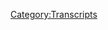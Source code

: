 {{DEFAULTSORT:
    #_TRANSCRIPT_0859:January 20, 2010
}}{{Transcript
    | title         = [[859: January 20, 2010]]
    | caption       = [https://knowledgefight.libsyn.com/859-january-20-2010 Listen to this episode on Libsyn]
    | episodeNumber = [[859: January 20, 2010|859]]
    | length        = 01:47:44
}}

{{MessageBox
    | header     = Warning: Bot Generated Content
    | text       = This transcript was automatically generated by transcription software and likely contains many mistakes and misattributions. Please check the audio for definitive quotes, attribution, and context.
    | image      = N3yvass4myg91.webp
    | imagewidth = 50px
    | id         = warning
}}

{{TranscriptBlock
    | name      = Unknown Speaker
    | timestamp = 00:00:00.000
    | text      = N-N-N-N-N-N-N-Knowledge Fight
}}

{{TranscriptBlock
    | name      = Unknown Speaker
    | timestamp = 00:00:13.000
    | text      = Damn and Jordan, I am sweating
}}

{{TranscriptBlock
    | name      = Unknown Speaker
    | timestamp = 00:00:19.000
    | text      = Knowledgefight.com, it's time to pray
}}

{{TranscriptBlock
    | name      = Unknown Speaker
    | timestamp = 00:00:21.000
    | text      = I have a great respect for Knowledgefight
}}

{{TranscriptBlock
    | name      = Unknown Speaker
    | timestamp = 00:00:24.000
    | text      = Knowledgefight
}}

{{TranscriptBlock
    | name      = Unknown Speaker
    | timestamp = 00:00:25.000
    | text      = I'm sick of them posing as if they're the good guys
}}

{{TranscriptBlock
    | name      = Unknown Speaker
    | timestamp = 00:00:27.000
    | text      = saying we are the bad guys, Knowledgefight
}}

{{TranscriptBlock
    | name      = Unknown Speaker
    | timestamp = 00:00:30.000
    | text      = Damn and Jordan, Knowledgefight
}}

{{TranscriptBlock
    | name      = Unknown Speaker
    | timestamp = 00:00:32.000
    | text      = N-N-N-N-Knowledge Fight
}}

{{TranscriptBlock
    | name      = Unknown Speaker
    | timestamp = 00:00:34.000
    | text      = I need, I need money
}}

{{TranscriptBlock
    | name      = Unknown Speaker
    | timestamp = 00:00:36.000
    | text      = N-N-N-N-Knowledge Fight
}}

{{TranscriptBlock
    | name      = Unknown Speaker
    | timestamp = 00:00:39.000
    | text      = Andy and Kansas, Andy and Kansas
}}

{{TranscriptBlock
    | name      = Unknown Speaker
    | timestamp = 00:00:42.000
    | text      = Stop it, Andy and Kansas, Andy and Kansas
}}

{{TranscriptBlock
    | name      = Unknown Speaker
    | timestamp = 00:00:44.000
    | text      = N-N-N-N-Knowledge Fight
}}

{{TranscriptBlock
    | name      = Unknown Speaker
    | timestamp = 00:00:46.000
    | text      = It's time to pray
}}

{{TranscriptBlock
    | name      = Unknown Speaker
    | timestamp = 00:00:47.000
    | text      = Andy and Kansas, you're on the air, thanks for holding us
}}

{{TranscriptBlock
    | name      = Unknown Speaker
    | timestamp = 00:00:49.000
    | text      = Hello Alex, I'm a first time caller, I'm a huge fan
}}

{{TranscriptBlock
    | name      = Unknown Speaker
    | timestamp = 00:00:52.000
    | text      = I love your work
}}

{{TranscriptBlock
    | name      = Unknown Speaker
    | timestamp = 00:00:53.000
    | text      = Knowledgefight
}}

{{TranscriptBlock
    | name      = Unknown Speaker
    | timestamp = 00:00:54.000
    | text      = N-N-N-N-Knowledge Fight.com
}}

{{TranscriptBlock
    | name      = Unknown Speaker
    | timestamp = 00:00:57.000
    | text      = I love you
}}

{{TranscriptBlock
    | name      = Unknown Speaker
    | timestamp = 00:00:59.000
    | text      = Hey everybody, welcome back to Knowledgefight, I'm Dan
}}

{{TranscriptBlock
    | name      = Unknown Speaker
    | timestamp = 00:01:01.000
    | text      = I'm Jordan
}}

{{TranscriptBlock
    | name      = Unknown Speaker
    | timestamp = 00:01:02.000
    | text      = We're a couple dudes, I like to sit around, worship at the altar of Selene
}}

{{TranscriptBlock
    | name      = Unknown Speaker
    | timestamp = 00:01:05.000
    | text      = and talk a little bit about Alex Jones
}}

{{TranscriptBlock
    | name      = Unknown Speaker
    | timestamp = 00:01:07.000
    | text      = Oh, indeed we are, Dan
}}

{{TranscriptBlock
    | name      = Unknown Speaker
    | timestamp = 00:01:09.000
    | text      = Jordan, Jordan
}}

{{TranscriptBlock
    | name      = Unknown Speaker
    | timestamp = 00:01:10.000
    | text      = Quick question for you
}}

{{TranscriptBlock
    | name      = Unknown Speaker
    | timestamp = 00:01:11.000
    | text      = What's up?
}}

{{TranscriptBlock
    | name      = Unknown Speaker
    | timestamp = 00:01:12.000
    | text      = What's your bright spot today, buddy?
}}

{{TranscriptBlock
    | name      = Unknown Speaker
    | timestamp = 00:01:13.000
    | text      = My bright spot today, Jordan, is I'm a little bit late to this
}}

{{TranscriptBlock
    | name      = Unknown Speaker
    | timestamp = 00:01:16.000
    | text      = but there's a new season of Survivor that has started
}}

{{TranscriptBlock
    | name      = Unknown Speaker
    | timestamp = 00:01:18.000
    | text      = Oh, whoa, whoa
}}

{{TranscriptBlock
    | name      = Unknown Speaker
    | timestamp = 00:01:19.000
    | text      = And so I've been watching that a little bit
}}

{{TranscriptBlock
    | name      = Unknown Speaker
    | timestamp = 00:01:21.000
    | text      = and, whoa, whoa, whoa, whoa, whoa, whoa
}}

{{TranscriptBlock
    | name      = Unknown Speaker
    | timestamp = 00:01:24.000
    | text      = One of the worst casts I've ever seen in my life
}}

{{TranscriptBlock
    | name      = Unknown Speaker
    | timestamp = 00:01:27.000
    | text      = Oh, really? Is it a bad one?
}}

{{TranscriptBlock
    | name      = Unknown Speaker
    | timestamp = 00:01:28.000
    | text      = I thought three people at least were gonna die in the first week
}}

{{TranscriptBlock
    | name      = Unknown Speaker
    | timestamp = 00:01:31.000
    | text      = Oh, no
}}

{{TranscriptBlock
    | name      = Unknown Speaker
    | timestamp = 00:01:32.000
    | text      = Like people who had no business being
}}

{{TranscriptBlock
    | name      = Unknown Speaker
    | timestamp = 00:01:34.000
    | text      = Oh, so not like reality annoying characters, like
}}

{{TranscriptBlock
    | name      = Unknown Speaker
    | timestamp = 00:01:37.000
    | text      = they're bad at survival-ing characters
}}

{{TranscriptBlock
    | name      = Unknown Speaker
    | timestamp = 00:01:39.000
    | text      = I think that I found them somewhat grading
}}

{{TranscriptBlock
    | name      = Unknown Speaker
    | timestamp = 00:01:41.000
    | text      = Grading? Well, that'll happen
}}

{{TranscriptBlock
    | name      = Unknown Speaker
    | timestamp = 00:01:42.000
    | text      = A number of the people who were on this season
}}

{{TranscriptBlock
    | name      = Unknown Speaker
    | timestamp = 00:01:44.000
    | text      = I didn't, I couldn't find any real, like, shining, like
}}

{{TranscriptBlock
    | name      = Unknown Speaker
    | timestamp = 00:01:48.000
    | text      = ah, I'm excited to see how this plays out
}}

{{TranscriptBlock
    | name      = Unknown Speaker
    | timestamp = 00:01:50.000
    | text      = There was just a bunch of people, I'm like
}}

{{TranscriptBlock
    | name      = Unknown Speaker
    | timestamp = 00:01:52.000
    | text      = I think you're all gonna quit
}}

{{TranscriptBlock
    | name      = Unknown Speaker
    | timestamp = 00:01:54.000
    | text      = And then in the first episode, one of them did quit
}}

{{TranscriptBlock
    | name      = Unknown Speaker
    | timestamp = 00:01:57.000
    | text      = And, uh, I just, I don't know
}}

{{TranscriptBlock
    | name      = Unknown Speaker
    | timestamp = 00:02:00.000
    | text      = It's strange, it's strange because
}}

{{TranscriptBlock
    | name      = Unknown Speaker
    | timestamp = 00:02:03.000
    | text      = I think that I've been spoiled a little bit
}}

{{TranscriptBlock
    | name      = Unknown Speaker
    | timestamp = 00:02:06.000
    | text      = when it comes to these kinds of competition shows by The Challenge
}}

{{TranscriptBlock
    | name      = Unknown Speaker
    | timestamp = 00:02:10.000
    | text      = Sure
}}

{{TranscriptBlock
    | name      = Unknown Speaker
    | timestamp = 00:02:11.000
    | text      = Because they compete
}}

{{TranscriptBlock
    | name      = Unknown Speaker
    | timestamp = 00:02:13.000
    | text      = Like, say what you want about that show
}}

{{TranscriptBlock
    | name      = Unknown Speaker
    | timestamp = 00:02:16.000
    | text      = They go hard
}}

{{TranscriptBlock
    | name      = Unknown Speaker
    | timestamp = 00:02:17.000
    | text      = Yeah, they have really figured out a way to get those people
}}

{{TranscriptBlock
    | name      = Unknown Speaker
    | timestamp = 00:02:20.000
    | text      = to just really act, just in insane ways
}}

{{TranscriptBlock
    | name      = Unknown Speaker
    | timestamp = 00:02:23.000
    | text      = And all of the people are, you know, for the most part
}}

{{TranscriptBlock
    | name      = Unknown Speaker
    | timestamp = 00:02:27.000
    | text      = physical specimens
}}

{{TranscriptBlock
    | name      = Unknown Speaker
    | timestamp = 00:02:28.000
    | text      = Totally
}}

{{TranscriptBlock
    | name      = Unknown Speaker
    | timestamp = 00:02:29.000
    | text      = You know, they spend a lot of time working out
}}

{{TranscriptBlock
    | name      = Unknown Speaker
    | timestamp = 00:02:30.000
    | text      = and are in peak, like, optimal fuck around game conditions
}}

{{TranscriptBlock
    | name      = Unknown Speaker
    | timestamp = 00:02:35.000
    | text      = And in a space where you're like
}}

{{TranscriptBlock
    | name      = Unknown Speaker
    | timestamp = 00:02:37.000
    | text      = it is a good thing you have The Challenge
}}

{{TranscriptBlock
    | name      = Unknown Speaker
    | timestamp = 00:02:39.000
    | text      = because there's no other reason in your life for you to ever be this fit
}}

{{TranscriptBlock
    | name      = Unknown Speaker
    | timestamp = 00:02:42.000
    | text      = Yeah
}}

{{TranscriptBlock
    | name      = Unknown Speaker
    | timestamp = 00:02:43.000
    | text      = What are you doing?
}}

{{TranscriptBlock
    | name      = Unknown Speaker
    | timestamp = 00:02:44.000
    | text      = Meanwhile, on Survivor, you have people from all walks of life
}}

{{TranscriptBlock
    | name      = Unknown Speaker
    | timestamp = 00:02:47.000
    | text      = Sure
}}

{{TranscriptBlock
    | name      = Unknown Speaker
    | timestamp = 00:02:48.000
    | text      = And so, like, sometimes watching them try to do these competitions is like
}}

{{TranscriptBlock
    | name      = Unknown Speaker
    | timestamp = 00:02:51.000
    | text      = I can't watch this
}}

{{TranscriptBlock
    | name      = Unknown Speaker
    | timestamp = 00:02:52.000
    | text      = Just, who's better at starving today?
}}

{{TranscriptBlock
    | name      = Unknown Speaker
    | timestamp = 00:02:55.000
    | text      = Yeah
}}

{{TranscriptBlock
    | name      = Unknown Speaker
    | timestamp = 00:02:56.000
    | text      = And, uh, I don't know
}}

{{TranscriptBlock
    | name      = Unknown Speaker
    | timestamp = 00:02:57.000
    | text      = It's a very strange thing because there is a two-pronged thing
}}

{{TranscriptBlock
    | name      = Unknown Speaker
    | timestamp = 00:03:00.000
    | text      = I've always liked to see people outside and trying to survive
}}

{{TranscriptBlock
    | name      = Unknown Speaker
    | timestamp = 00:03:03.000
    | text      = Sure
}}

{{TranscriptBlock
    | name      = Unknown Speaker
    | timestamp = 00:03:04.000
    | text      = That's nice
}}

{{TranscriptBlock
    | name      = Unknown Speaker
    | timestamp = 00:03:05.000
    | text      = It's an interesting thing
}}

{{TranscriptBlock
    | name      = Unknown Speaker
    | timestamp = 00:03:07.000
    | text      = And I'll enjoy Survivor
}}

{{TranscriptBlock
    | name      = Unknown Speaker
    | timestamp = 00:03:09.000
    | text      = Like, I'll go ahead and continue watching it until it goes away
}}

{{TranscriptBlock
    | name      = Unknown Speaker
    | timestamp = 00:03:12.000
    | text      = Sure, sure
}}

{{TranscriptBlock
    | name      = Unknown Speaker
    | timestamp = 00:03:13.000
    | text      = I've already invested this deeply
}}

{{TranscriptBlock
    | name      = Unknown Speaker
    | timestamp = 00:03:15.000
    | text      = What am I gonna do?
}}

{{TranscriptBlock
    | name      = Unknown Speaker
    | timestamp = 00:03:16.000
    | text      = Yeah
}}

{{TranscriptBlock
    | name      = Unknown Speaker
    | timestamp = 00:03:17.000
    | text      = But it is a little bit dull
}}

{{TranscriptBlock
    | name      = Unknown Speaker
    | timestamp = 00:03:20.000
    | text      = Yeah
}}

{{TranscriptBlock
    | name      = Unknown Speaker
    | timestamp = 00:03:21.000
    | text      = And when the characters aren't doing it for you, holy shit
}}

{{TranscriptBlock
    | name      = Unknown Speaker
    | timestamp = 00:03:24.000
    | text      = It's tough
}}

{{TranscriptBlock
    | name      = Unknown Speaker
    | timestamp = 00:03:25.000
    | text      = It's tough
}}

{{TranscriptBlock
    | name      = Unknown Speaker
    | timestamp = 00:03:26.000
    | text      = It's hard to suddenly just be like
}}

{{TranscriptBlock
    | name      = Unknown Speaker
    | timestamp = 00:03:28.000
    | text      = Oh, I don't think I can
}}

{{TranscriptBlock
    | name      = Unknown Speaker
    | timestamp = 00:03:29.000
    | text      = You know what?
}}

{{TranscriptBlock
    | name      = Unknown Speaker
    | timestamp = 00:03:30.000
    | text      = And I'm gonna throw this out there
}}

{{TranscriptBlock
    | name      = Unknown Speaker
    | timestamp = 00:03:33.000
    | text      = I'm done with people baking
}}

{{TranscriptBlock
    | name      = Unknown Speaker
    | timestamp = 00:03:34.000
    | text      = I just don't give a shit anymore
}}

{{TranscriptBlock
    | name      = Unknown Speaker
    | timestamp = 00:03:36.000
    | text      = There's only so much you can bake
}}

{{TranscriptBlock
    | name      = Unknown Speaker
    | timestamp = 00:03:38.000
    | text      = I hit the point
}}

{{TranscriptBlock
    | name      = Unknown Speaker
    | timestamp = 00:03:40.000
    | text      = I think I would still be interested
}}

{{TranscriptBlock
    | name      = Unknown Speaker
    | timestamp = 00:03:42.000
    | text      = In the Great British Bake Off
}}

{{TranscriptBlock
    | name      = Unknown Speaker
    | timestamp = 00:03:44.000
    | text      = But just because it's so calming
}}

{{TranscriptBlock
    | name      = Unknown Speaker
    | timestamp = 00:03:46.000
    | text      = I think, you know what?
}}

{{TranscriptBlock
    | name      = Unknown Speaker
    | timestamp = 00:03:47.000
    | text      = I think that's what happened
}}

{{TranscriptBlock
    | name      = Unknown Speaker
    | timestamp = 00:03:48.000
    | text      = It makes me angry now
}}

{{TranscriptBlock
    | name      = Unknown Speaker
    | timestamp = 00:03:49.000
    | text      = That I can't find it calming
}}

{{TranscriptBlock
    | name      = Unknown Speaker
    | timestamp = 00:03:51.000
    | text      = I don't find it calming
}}

{{TranscriptBlock
    | name      = Unknown Speaker
    | timestamp = 00:03:52.000
    | text      = It's like me and reggae
}}

{{TranscriptBlock
    | name      = Unknown Speaker
    | timestamp = 00:03:53.000
    | text      = Like, you're all trying to be calming
}}

{{TranscriptBlock
    | name      = Unknown Speaker
    | timestamp = 00:03:56.000
    | text      = When you all know that you're not
}}

{{TranscriptBlock
    | name      = Unknown Speaker
    | timestamp = 00:03:57.000
    | text      = It's like there's a second layer
}}

{{TranscriptBlock
    | name      = Unknown Speaker
    | timestamp = 00:03:59.000
    | text      = Everybody's aware of what it is that they are
}}

{{TranscriptBlock
    | name      = Unknown Speaker
    | timestamp = 00:04:01.000
    | text      = They're trying to, like, keep the formula
}}

{{TranscriptBlock
    | name      = Unknown Speaker
    | timestamp = 00:04:03.000
    | text      = While not, like, oh, I fucking hate them all
}}

{{TranscriptBlock
    | name      = Unknown Speaker
    | timestamp = 00:04:04.000
    | text      = I think you ruined things by branching out into, like, that great pottery show
}}

{{TranscriptBlock
    | name      = Unknown Speaker
    | timestamp = 00:04:09.000
    | text      = The pottery shit, didn't it?
}}

{{TranscriptBlock
    | name      = Unknown Speaker
    | timestamp = 00:04:10.000
    | text      = And all those other ones
}}

{{TranscriptBlock
    | name      = Unknown Speaker
    | timestamp = 00:04:11.000
    | text      = It's not too far afield
}}

{{TranscriptBlock
    | name      = Unknown Speaker
    | timestamp = 00:04:12.000
    | text      = As possible
}}

{{TranscriptBlock
    | name      = Unknown Speaker
    | timestamp = 00:04:13.000
    | text      = If you would have just stayed with the baking
}}

{{TranscriptBlock
    | name      = Unknown Speaker
    | timestamp = 00:04:14.000
    | text      = I think you'd be okay
}}

{{TranscriptBlock
    | name      = Unknown Speaker
    | timestamp = 00:04:15.000
    | text      = Sure, sure
}}

{{TranscriptBlock
    | name      = Unknown Speaker
    | timestamp = 00:04:16.000
    | text      = Um, but yeah
}}

{{TranscriptBlock
    | name      = Unknown Speaker
    | timestamp = 00:04:17.000
    | text      = Is this, did we just explain Mormon?
}}

{{TranscriptBlock
    | name      = Unknown Speaker
    | timestamp = 00:04:19.000
    | text      = Uh, not Mormon, oh shit, nevermind
}}

{{TranscriptBlock
    | name      = Unknown Speaker
    | timestamp = 00:04:21.000
    | text      = Amish, yeah, fuck, fuck me
}}

{{TranscriptBlock
    | name      = Unknown Speaker
    | timestamp = 00:04:23.000
    | text      = Alright
}}

{{TranscriptBlock
    | name      = Unknown Speaker
    | timestamp = 00:04:24.000
    | text      = Well, Amish are just out there trying to survive too
}}

{{TranscriptBlock
    | name      = Unknown Speaker
    | timestamp = 00:04:26.000
    | text      = Much like the people on Survivor
}}

{{TranscriptBlock
    | name      = Unknown Speaker
    | timestamp = 00:04:27.000
    | text      = Yeah
}}

{{TranscriptBlock
    | name      = Unknown Speaker
    | timestamp = 00:04:28.000
    | text      = Bringing it back around
}}

{{TranscriptBlock
    | name      = Unknown Speaker
    | timestamp = 00:04:29.000
    | text      = Rumspring a thing, yeah, yeah, okay, nevermind
}}

{{TranscriptBlock
    | name      = Unknown Speaker
    | timestamp = 00:04:31.000
    | text      = Um, so yeah, I, I don't know
}}

{{TranscriptBlock
    | name      = Unknown Speaker
    | timestamp = 00:04:33.000
    | text      = I'm really not looking forward to this season
}}

{{TranscriptBlock
    | name      = Unknown Speaker
    | timestamp = 00:04:35.000
    | text      = But I'm gonna watch it
}}

{{TranscriptBlock
    | name      = Unknown Speaker
    | timestamp = 00:04:36.000
    | text      = Oh well
}}

{{TranscriptBlock
    | name      = Unknown Speaker
    | timestamp = 00:04:37.000
    | text      = I believe you
}}

{{TranscriptBlock
    | name      = Unknown Speaker
    | timestamp = 00:04:38.000
    | text      = Yep
}}

{{TranscriptBlock
    | name      = Unknown Speaker
    | timestamp = 00:04:39.000
    | text      = What's your brain spot?
}}

{{TranscriptBlock
    | name      = Unknown Speaker
    | timestamp = 00:04:40.000
    | text      = Wait, no, I forgot
}}

{{TranscriptBlock
    | name      = Unknown Speaker
    | timestamp = 00:04:41.000
    | text      = I had a thought that I lost, but it's this
}}

{{TranscriptBlock
    | name      = Unknown Speaker
    | timestamp = 00:04:43.000
    | text      = Last season, there was this guy named Bruce
}}

{{TranscriptBlock
    | name      = Unknown Speaker
    | timestamp = 00:04:46.000
    | text      = Who seemed like a very charismatic, forties-ish kind of guy
}}

{{TranscriptBlock
    | name      = Unknown Speaker
    | timestamp = 00:04:51.000
    | text      = Sure
}}

{{TranscriptBlock
    | name      = Unknown Speaker
    | timestamp = 00:04:52.000
    | text      = And he hit his head on something in the first episode
}}

{{TranscriptBlock
    | name      = Unknown Speaker
    | timestamp = 00:04:54.000
    | text      = Yeah
}}

{{TranscriptBlock
    | name      = Unknown Speaker
    | timestamp = 00:04:55.000
    | text      = And he was just bleeding from the face
}}

{{TranscriptBlock
    | name      = Unknown Speaker
    | timestamp = 00:04:56.000
    | text      = Jesus
}}

{{TranscriptBlock
    | name      = Unknown Speaker
    | timestamp = 00:04:57.000
    | text      = And he ended up, like, having to be Medivac from the show
}}

{{TranscriptBlock
    | name      = Unknown Speaker
    | timestamp = 00:05:00.000
    | text      = Right
}}

{{TranscriptBlock
    | name      = Unknown Speaker
    | timestamp = 00:05:01.000
    | text      = Because he had, like, a severe concussion
}}

{{TranscriptBlock
    | name      = Unknown Speaker
    | timestamp = 00:05:02.000
    | text      = Yeah
}}

{{TranscriptBlock
    | name      = Unknown Speaker
    | timestamp = 00:05:03.000
    | text      = I think, as I recall, I haven't watched that season since it came out
}}

{{TranscriptBlock
    | name      = Unknown Speaker
    | timestamp = 00:05:05.000
    | text      = But I remember he was, like, muttering stuff
}}

{{TranscriptBlock
    | name      = Unknown Speaker
    | timestamp = 00:05:07.000
    | text      = And people were like, I think you need help
}}

{{TranscriptBlock
    | name      = Unknown Speaker
    | timestamp = 00:05:09.000
    | text      = Oh, is he back?
}}

{{TranscriptBlock
    | name      = Unknown Speaker
    | timestamp = 00:05:10.000
    | text      = He got a chance to come back on this next season
}}

{{TranscriptBlock
    | name      = Unknown Speaker
    | timestamp = 00:05:13.000
    | text      = Yeah
}}

{{TranscriptBlock
    | name      = Unknown Speaker
    | timestamp = 00:05:14.000
    | text      = And it's so weird, because, like, people have been Medivac before
}}

{{TranscriptBlock
    | name      = Unknown Speaker
    | timestamp = 00:05:17.000
    | text      = And they don't necessarily get another shot the next season
}}

{{TranscriptBlock
    | name      = Unknown Speaker
    | timestamp = 00:05:19.000
    | text      = Sure
}}

{{TranscriptBlock
    | name      = Unknown Speaker
    | timestamp = 00:05:20.000
    | text      = So it's strange that he's being afforded that
}}

{{TranscriptBlock
    | name      = Unknown Speaker
    | timestamp = 00:05:22.000
    | text      = And then it also just creates this bizarre dynamic between everybody
}}

{{TranscriptBlock
    | name      = Unknown Speaker
    | timestamp = 00:05:26.000
    | text      = Because they've watched that season
}}

{{TranscriptBlock
    | name      = Unknown Speaker
    | timestamp = 00:05:28.000
    | text      = And they're aware that this guy knocked himself out
}}

{{TranscriptBlock
    | name      = Unknown Speaker
    | timestamp = 00:05:32.000
    | text      = And got another chance
}}

{{TranscriptBlock
    | name      = Unknown Speaker
    | timestamp = 00:05:34.000
    | text      = And so they're treating him like he's not just another person who's on the show
}}

{{TranscriptBlock
    | name      = Unknown Speaker
    | timestamp = 00:05:39.000
    | text      = But at the same time he is
}}

{{TranscriptBlock
    | name      = Unknown Speaker
    | timestamp = 00:05:41.000
    | text      = It's fucking weird
}}

{{TranscriptBlock
    | name      = Unknown Speaker
    | timestamp = 00:05:42.000
    | text      = Yeah, that is strange
}}

{{TranscriptBlock
    | name      = Unknown Speaker
    | timestamp = 00:05:43.000
    | text      = It's not fair to him, I think
}}

{{TranscriptBlock
    | name      = Unknown Speaker
    | timestamp = 00:05:44.000
    | text      = That is strange
}}

{{TranscriptBlock
    | name      = Unknown Speaker
    | timestamp = 00:05:45.000
    | text      = It's not fair to anybody
}}

{{TranscriptBlock
    | name      = Unknown Speaker
    | timestamp = 00:05:46.000
    | text      = Yeah
}}

{{TranscriptBlock
    | name      = Unknown Speaker
    | timestamp = 00:05:47.000
    | text      = Anyway, I'm not interested in the dynamic
}}

{{TranscriptBlock
    | name      = Unknown Speaker
    | timestamp = 00:05:48.000
    | text      = Nah
}}

{{TranscriptBlock
    | name      = Unknown Speaker
    | timestamp = 00:05:49.000
    | text      = What's your bright spot?
}}

{{TranscriptBlock
    | name      = Unknown Speaker
    | timestamp = 00:05:50.000
    | text      = My bright spot is, uh, Dan, I can see
}}

{{TranscriptBlock
    | name      = Unknown Speaker
    | timestamp = 00:05:53.000
    | text      = I can see using my eyes, I got new glasses
}}

{{TranscriptBlock
    | name      = Unknown Speaker
    | timestamp = 00:05:55.000
    | text      = This was your bright spot in one of our live shows
}}

{{TranscriptBlock
    | name      = Unknown Speaker
    | timestamp = 00:05:57.000
    | text      = No, it was my bright spot because I had contacts
}}

{{TranscriptBlock
    | name      = Unknown Speaker
    | timestamp = 00:05:59.000
    | text      = That's true
}}

{{TranscriptBlock
    | name      = Unknown Speaker
    | timestamp = 00:06:00.000
    | text      = I finally got a new pair of glasses that replaced my lost pair of glasses
}}

{{TranscriptBlock
    | name      = Unknown Speaker
    | timestamp = 00:06:03.000
    | text      = Yeah, and they're kind of green
}}

{{TranscriptBlock
    | name      = Unknown Speaker
    | timestamp = 00:06:04.000
    | text      = They're kind of green
}}

{{TranscriptBlock
    | name      = Unknown Speaker
    | timestamp = 00:06:05.000
    | text      = I like them, I like them a lot
}}

{{TranscriptBlock
    | name      = Unknown Speaker
    | timestamp = 00:06:07.000
    | text      = When they're not on my eyes I can't see them
}}

{{TranscriptBlock
    | name      = Unknown Speaker
    | timestamp = 00:06:10.000
    | text      = Yeah, and that was why you couldn't tell that they were kind of green
}}

{{TranscriptBlock
    | name      = Unknown Speaker
    | timestamp = 00:06:13.000
    | text      = Well, they told me they were kind of green
}}

{{TranscriptBlock
    | name      = Unknown Speaker
    | timestamp = 00:06:15.000
    | text      = Yeah
}}

{{TranscriptBlock
    | name      = Unknown Speaker
    | timestamp = 00:06:16.000
    | text      = So I assumed
}}

{{TranscriptBlock
    | name      = Unknown Speaker
    | timestamp = 00:06:17.000
    | text      = And then it wasn't until later that I realized that I wouldn't be able to tell
}}

{{TranscriptBlock
    | name      = Unknown Speaker
    | timestamp = 00:06:20.000
    | text      = So I asked you
}}

{{TranscriptBlock
    | name      = Unknown Speaker
    | timestamp = 00:06:21.000
    | text      = Yeah, and I can confirm they're a little bit green
}}

{{TranscriptBlock
    | name      = Unknown Speaker
    | timestamp = 00:06:23.000
    | text      = Yeah, they're a little green
}}

{{TranscriptBlock
    | name      = Unknown Speaker
    | timestamp = 00:06:24.000
    | text      = I like them
}}

{{TranscriptBlock
    | name      = Unknown Speaker
    | timestamp = 00:06:25.000
    | text      = They seem like they're thicker lenses than the last ones
}}

{{TranscriptBlock
    | name      = Unknown Speaker
    | timestamp = 00:06:28.000
    | text      = But maybe I never really took too close of a look at your old ones
}}

{{TranscriptBlock
    | name      = Unknown Speaker
    | timestamp = 00:06:31.000
    | text      = They're thicker rims by a wide margin
}}

{{TranscriptBlock
    | name      = Unknown Speaker
    | timestamp = 00:06:34.000
    | text      = So they're bigger
}}

{{TranscriptBlock
    | name      = Unknown Speaker
    | timestamp = 00:06:35.000
    | text      = That's true, that's for sure
}}

{{TranscriptBlock
    | name      = Unknown Speaker
    | timestamp = 00:06:36.000
    | text      = And they're thicker rims
}}

{{TranscriptBlock
    | name      = Unknown Speaker
    | timestamp = 00:06:37.000
    | text      = So the lenses, because my eyes are so terrible
}}

{{TranscriptBlock
    | name      = Unknown Speaker
    | timestamp = 00:06:40.000
    | text      = The lenses, whenever I had the smaller pair of glasses
}}

{{TranscriptBlock
    | name      = Unknown Speaker
    | timestamp = 00:06:42.000
    | text      = They like had to contort them in weird ways
}}

{{TranscriptBlock
    | name      = Unknown Speaker
    | timestamp = 00:06:45.000
    | text      = But that should make the new lenses look smaller
}}

{{TranscriptBlock
    | name      = Unknown Speaker
    | timestamp = 00:06:48.000
    | text      = Well, because my
}}

{{TranscriptBlock
    | name      = Unknown Speaker
    | timestamp = 00:06:49.000
    | text      = Or those ones look bigger
}}

{{TranscriptBlock
    | name      = Unknown Speaker
    | timestamp = 00:06:51.000
    | text      = Because you had smaller rims
}}

{{TranscriptBlock
    | name      = Unknown Speaker
    | timestamp = 00:06:53.000
    | text      = Right
}}

{{TranscriptBlock
    | name      = Unknown Speaker
    | timestamp = 00:06:54.000
    | text      = If you looked at them from the side, the other ones looked like they were like four inches long
}}

{{TranscriptBlock
    | name      = Unknown Speaker
    | timestamp = 00:06:59.000
    | text      = Yeah
}}

{{TranscriptBlock
    | name      = Unknown Speaker
    | timestamp = 00:07:00.000
    | text      = No, these are good
}}

{{TranscriptBlock
    | name      = Unknown Speaker
    | timestamp = 00:07:01.000
    | text      = I can see further around my eyes
}}

{{TranscriptBlock
    | name      = Unknown Speaker
    | timestamp = 00:07:03.000
    | text      = Did you get an eight minute exam to get those?
}}

{{TranscriptBlock
    | name      = Unknown Speaker
    | timestamp = 00:07:05.000
    | text      = No, they gave me the full exam
}}

{{TranscriptBlock
    | name      = Unknown Speaker
    | timestamp = 00:07:07.000
    | text      = They gave me the full exam this time
}}

{{TranscriptBlock
    | name      = Unknown Speaker
    | timestamp = 00:07:09.000
    | text      = Nice
}}

{{TranscriptBlock
    | name      = Unknown Speaker
    | timestamp = 00:07:10.000
    | text      = I, I, I, I, I, they even
}}

{{TranscriptBlock
    | name      = Unknown Speaker
    | timestamp = 00:07:13.000
    | text      = I told them, I mean, every time
}}

{{TranscriptBlock
    | name      = Unknown Speaker
    | timestamp = 00:07:15.000
    | text      = Every time it's like, guys, we can, we can skip over the
}}

{{TranscriptBlock
    | name      = Unknown Speaker
    | timestamp = 00:07:19.000
    | text      = They just never do
}}

{{TranscriptBlock
    | name      = Unknown Speaker
    | timestamp = 00:07:20.000
    | text      = They always have to do it
}}

{{TranscriptBlock
    | name      = Unknown Speaker
    | timestamp = 00:07:21.000
    | text      = They love it
}}

{{TranscriptBlock
    | name      = Unknown Speaker
    | timestamp = 00:07:22.000
    | text      = They just love hitting you in the face with that air blast
}}

{{TranscriptBlock
    | name      = Unknown Speaker
    | timestamp = 00:07:25.000
    | text      = Yep
}}

{{TranscriptBlock
    | name      = Unknown Speaker
    | timestamp = 00:07:26.000
    | text      = So, Jordan, today we have an episode to go over
}}

{{TranscriptBlock
    | name      = Unknown Speaker
    | timestamp = 00:07:28.000
    | text      = Congratulations on the eyes
}}

{{TranscriptBlock
    | name      = Unknown Speaker
    | timestamp = 00:07:29.000
    | text      = Thank you
}}

{{TranscriptBlock
    | name      = Unknown Speaker
    | timestamp = 00:07:30.000
    | text      = But, yeah, before we do that, let's take a little moment to say hello to some new wonks
}}

{{TranscriptBlock
    | name      = Unknown Speaker
    | timestamp = 00:07:34.000
    | text      = Ooh, that's a great idea
}}

{{TranscriptBlock
    | name      = Unknown Speaker
    | timestamp = 00:07:35.000
    | text      = So as to not spoil anything about what our episode is going to be
}}

{{TranscriptBlock
    | name      = Unknown Speaker
    | timestamp = 00:07:38.000
    | text      = So first, Jerra-ket and the horse he rode in on
}}

{{TranscriptBlock
    | name      = Unknown Speaker
    | timestamp = 00:07:42.000
    | text      = Thank you so much, you are now a policy wonk
}}

{{TranscriptBlock
    | name      = Unknown Speaker
    | timestamp = 00:07:44.000
    | text      = I'm a policy wonk
}}

{{TranscriptBlock
    | name      = Unknown Speaker
    | timestamp = 00:07:45.000
    | text      = Thank you very much
}}

{{TranscriptBlock
    | name      = Unknown Speaker
    | timestamp = 00:07:46.000
    | text      = Thank you
}}

{{TranscriptBlock
    | name      = Unknown Speaker
    | timestamp = 00:07:47.000
    | text      = Next, there are too many wonks today, I just can't get into it
}}

{{TranscriptBlock
    | name      = Unknown Speaker
    | timestamp = 00:07:49.000
    | text      = Thank you so much, you are now a policy wonk
}}

{{TranscriptBlock
    | name      = Unknown Speaker
    | timestamp = 00:07:51.000
    | text      = I'm a policy wonk
}}

{{TranscriptBlock
    | name      = Unknown Speaker
    | timestamp = 00:07:52.000
    | text      = Thank you very much
}}

{{TranscriptBlock
    | name      = Unknown Speaker
    | timestamp = 00:07:53.000
    | text      = Got a little bit of Alex at the end there
}}

{{TranscriptBlock
    | name      = Unknown Speaker
    | timestamp = 00:07:55.000
    | text      = Next, thank you for the Dixie Kong love
}}

{{TranscriptBlock
    | name      = Unknown Speaker
    | timestamp = 00:07:57.000
    | text      = The only good character I know who shares my given name
}}

{{TranscriptBlock
    | name      = Unknown Speaker
    | timestamp = 00:07:59.000
    | text      = Thank you so much, you are now a policy wonk
}}

{{TranscriptBlock
    | name      = Unknown Speaker
    | timestamp = 00:08:01.000
    | text      = I'm a policy wonk
}}

{{TranscriptBlock
    | name      = Unknown Speaker
    | timestamp = 00:08:02.000
    | text      = Thank you very much
}}

{{TranscriptBlock
    | name      = Unknown Speaker
    | timestamp = 00:08:03.000
    | text      = Imagine being born named Dixie Kong
}}

{{TranscriptBlock
    | name      = Unknown Speaker
    | timestamp = 00:08:05.000
    | text      = That's just
}}

{{TranscriptBlock
    | name      = Unknown Speaker
    | timestamp = 00:08:06.000
    | text      = Yeah, not a lot of positive Dixie Kongs in culture these days
}}

{{TranscriptBlock
    | name      = Unknown Speaker
    | timestamp = 00:08:11.000
    | text      = It's true
}}

{{TranscriptBlock
    | name      = Unknown Speaker
    | timestamp = 00:08:12.000
    | text      = Next, Austin Rose, happy anniversary
}}

{{TranscriptBlock
    | name      = Unknown Speaker
    | timestamp = 00:08:14.000
    | text      = Derek says Andy in Kansas
}}

{{TranscriptBlock
    | name      = Unknown Speaker
    | timestamp = 00:08:16.000
    | text      = Thank you so much, you are now a policy wonk
}}

{{TranscriptBlock
    | name      = Unknown Speaker
    | timestamp = 00:08:17.000
    | text      = I'm a policy wonk
}}

{{TranscriptBlock
    | name      = Unknown Speaker
    | timestamp = 00:08:18.000
    | text      = Thank you very much
}}

{{TranscriptBlock
    | name      = Unknown Speaker
    | timestamp = 00:08:19.000
    | text      = And, curse you Kingsley, I was just here for the gummy bears
}}

{{TranscriptBlock
    | name      = Unknown Speaker
    | timestamp = 00:08:22.000
    | text      = Now I'm a wonk
}}

{{TranscriptBlock
    | name      = Unknown Speaker
    | timestamp = 00:08:23.000
    | text      = Thank you so much, you are now a policy wonk
}}

{{TranscriptBlock
    | name      = Unknown Speaker
    | timestamp = 00:08:24.000
    | text      = I'm a policy wonk
}}

{{TranscriptBlock
    | name      = Unknown Speaker
    | timestamp = 00:08:25.000
    | text      = Thank you very much
}}

{{TranscriptBlock
    | name      = Unknown Speaker
    | timestamp = 00:08:26.000
    | text      = And we got a technocrat in the mix, Jordan
}}

{{TranscriptBlock
    | name      = Unknown Speaker
    | timestamp = 00:08:27.000
    | text      = So thank you so much to Right Wing Cruelty Isn't a Bug
}}

{{TranscriptBlock
    | name      = Unknown Speaker
    | timestamp = 00:08:30.000
    | text      = It's a feature
}}

{{TranscriptBlock
    | name      = Unknown Speaker
    | timestamp = 00:08:31.000
    | text      = Thank you so much, you are now a technocrat
}}

{{TranscriptBlock
    | name      = Unknown Speaker
    | timestamp = 00:08:33.000
    | text      = I'm a policy wonk
}}

{{TranscriptBlock
    | name      = Unknown Speaker
    | timestamp = 00:08:34.000
    | text      = Four stars, go home to your mother and tell her you're brilliant
}}

{{TranscriptBlock
    | name      = Unknown Speaker
    | timestamp = 00:08:37.000
    | text      = Someone, someone, sodomite sent me a bucket of poop
}}

{{TranscriptBlock
    | name      = Unknown Speaker
    | timestamp = 00:08:40.000
    | text      = Daddy shark
}}

{{TranscriptBlock
    | name      = Unknown Speaker
    | timestamp = 00:08:41.000
    | text      = Bomp, bomp, bomp, bomp, bomp
}}

{{TranscriptBlock
    | name      = Unknown Speaker
    | timestamp = 00:08:42.000
    | text      = Jar Jar Binks has a Caribbean black accent
}}

{{TranscriptBlock
    | name      = Unknown Speaker
    | timestamp = 00:08:46.000
    | text      = He's a loser, little, little titty baby
}}

{{TranscriptBlock
    | name      = Unknown Speaker
    | timestamp = 00:08:49.000
    | text      = I don't want to hate black people
}}

{{TranscriptBlock
    | name      = Unknown Speaker
    | timestamp = 00:08:51.000
    | text      = I renounce Jesus Christ
}}

{{TranscriptBlock
    | name      = Unknown Speaker
    | timestamp = 00:08:53.000
    | text      = Thank you so much
}}

{{TranscriptBlock
    | name      = Unknown Speaker
    | timestamp = 00:08:54.000
    | text      = Yes, thank you very much
}}

{{TranscriptBlock
    | name      = Unknown Speaker
    | timestamp = 00:08:55.000
    | text      = So now, Jordan, we have a situation
}}

{{TranscriptBlock
    | name      = Unknown Speaker
    | timestamp = 00:08:59.000
    | text      = We're doing an episode today that we were gonna do last time
}}

{{TranscriptBlock
    | name      = Unknown Speaker
    | timestamp = 00:09:03.000
    | text      = Right
}}

{{TranscriptBlock
    | name      = Unknown Speaker
    | timestamp = 00:09:04.000
    | text      = But there was breaking news and Alex did that special report that was so disgraceful
}}

{{TranscriptBlock
    | name      = Unknown Speaker
    | timestamp = 00:09:08.000
    | text      = Horror
}}

{{TranscriptBlock
    | name      = Unknown Speaker
    | timestamp = 00:09:09.000
    | text      = And so I had to boot this to now
}}

{{TranscriptBlock
    | name      = Unknown Speaker
    | timestamp = 00:09:13.000
    | text      = And what we're doing today is a special episode for DJ Dan Arkey
}}

{{TranscriptBlock
    | name      = Unknown Speaker
    | timestamp = 00:09:17.000
    | text      = Yay!
}}

{{TranscriptBlock
    | name      = Unknown Speaker
    | timestamp = 00:09:18.000
    | text      = I talked a little shit on one of our episodes for fun
}}

{{TranscriptBlock
    | name      = Unknown Speaker
    | timestamp = 00:09:22.000
    | text      = And I did send an apology email that if you, hey, I hope you didn't take this the wrong way
}}

{{TranscriptBlock
    | name      = Unknown Speaker
    | timestamp = 00:09:27.000
    | text      = Of course you did
}}

{{TranscriptBlock
    | name      = Unknown Speaker
    | timestamp = 00:09:28.000
    | text      = And of course Dan Arkey was totally fine
}}

{{TranscriptBlock
    | name      = Unknown Speaker
    | timestamp = 00:09:29.000
    | text      = But, also, I got an email that Dan Arkey would like us to cover an episode from January 20th, 2010
}}

{{TranscriptBlock
    | name      = Unknown Speaker
    | timestamp = 00:09:39.000
    | text      = Because it has, quote, sheer stupidity in it
}}

{{TranscriptBlock
    | name      = Unknown Speaker
    | timestamp = 00:09:43.000
    | text      = Alright
}}

{{TranscriptBlock
    | name      = Unknown Speaker
    | timestamp = 00:09:44.000
    | text      = And I think we could all use a little bit of sheer stupidity, a little bit of a break
}}

{{TranscriptBlock
    | name      = Unknown Speaker
    | timestamp = 00:09:47.000
    | text      = I believe him
}}

{{TranscriptBlock
    | name      = Unknown Speaker
    | timestamp = 00:09:48.000
    | text      = And, also, this is where some drops that have been used
}}

{{TranscriptBlock
    | name      = Unknown Speaker
    | timestamp = 00:09:52.000
    | text      = Oh
}}

{{TranscriptBlock
    | name      = Unknown Speaker
    | timestamp = 00:09:53.000
    | text      = That we haven't talked about on the episodes, or we haven't covered on our show
}}

{{TranscriptBlock
    | name      = Unknown Speaker
    | timestamp = 00:09:57.000
    | text      = Sure
}}

{{TranscriptBlock
    | name      = Unknown Speaker
    | timestamp = 00:09:58.000
    | text      = But Dan Arkey is used in things, some of the drops are from this episode
}}

{{TranscriptBlock
    | name      = Unknown Speaker
    | timestamp = 00:10:01.000
    | text      = This is like a backstory, this is a lore episode
}}

{{TranscriptBlock
    | name      = Unknown Speaker
    | timestamp = 00:10:03.000
    | text      = Somewhat
}}

{{TranscriptBlock
    | name      = Unknown Speaker
    | timestamp = 00:10:04.000
    | text      = Oh shit
}}

{{TranscriptBlock
    | name      = Unknown Speaker
    | timestamp = 00:10:05.000
    | text      = Yeah
}}

{{TranscriptBlock
    | name      = Unknown Speaker
    | timestamp = 00:10:06.000
    | text      = But I figure we all need a little bit of fun
}}

{{TranscriptBlock
    | name      = Unknown Speaker
    | timestamp = 00:10:08.000
    | text      = I'm down
}}

{{TranscriptBlock
    | name      = Unknown Speaker
    | timestamp = 00:10:09.000
    | text      = And so thank you Dan Arkey for making those themes for us when we were in the UK
}}

{{TranscriptBlock
    | name      = Unknown Speaker
    | timestamp = 00:10:14.000
    | text      = And just in general
}}

{{TranscriptBlock
    | name      = Unknown Speaker
    | timestamp = 00:10:15.000
    | text      = Yes
}}

{{TranscriptBlock
    | name      = Unknown Speaker
    | timestamp = 00:10:16.000
    | text      = These themes are always so wonderful
}}

{{TranscriptBlock
    | name      = Unknown Speaker
    | timestamp = 00:10:18.000
    | text      = And so here's an out of context drop from today's show
}}

{{TranscriptBlock
    | name      = Unknown Speaker
    | timestamp = 00:10:21.000
    | text      = You're under mind control folks, I am sane
}}

{{TranscriptBlock
    | name      = Unknown Speaker
    | timestamp = 00:10:23.000
    | text      = I am sane
}}

{{TranscriptBlock
    | name      = Unknown Speaker
    | timestamp = 00:10:24.000
    | text      = You are insane
}}

{{TranscriptBlock
    | name      = Unknown Speaker
    | timestamp = 00:10:25.000
    | text      = If you don't look at these facts and your humanity's gone
}}

{{TranscriptBlock
    | name      = Unknown Speaker
    | timestamp = 00:10:29.000
    | text      = For some of you out there that don't understand
}}

{{TranscriptBlock
    | name      = Unknown Speaker
    | timestamp = 00:10:31.000
    | text      = You're insane
}}

{{TranscriptBlock
    | name      = Unknown Speaker
    | timestamp = 00:10:32.000
    | text      = I'm sane
}}

{{TranscriptBlock
    | name      = Unknown Speaker
    | timestamp = 00:10:34.000
    | text      = I appreciate
}}

{{TranscriptBlock
    | name      = Unknown Speaker
    | timestamp = 00:10:38.000
    | text      = I just don't understand how you can live in a year that begins with a 2 and not go
}}

{{TranscriptBlock
    | name      = Unknown Speaker
    | timestamp = 00:10:44.000
    | text      = The moment I've said you're insane and I'm sane
}}

{{TranscriptBlock
    | name      = Unknown Speaker
    | timestamp = 00:10:47.000
    | text      = The whole thing should stop
}}

{{TranscriptBlock
    | name      = Unknown Speaker
    | timestamp = 00:10:48.000
    | text      = Can't you see
}}

{{TranscriptBlock
    | name      = Unknown Speaker
    | timestamp = 00:10:49.000
    | text      = Everyone should just stop, everyone should just be like hold on
}}

{{TranscriptBlock
    | name      = Unknown Speaker
    | timestamp = 00:10:51.000
    | text      = I get what that sounds like
}}

{{TranscriptBlock
    | name      = Unknown Speaker
    | timestamp = 00:10:53.000
    | text      = Let's restart
}}

{{TranscriptBlock
    | name      = Unknown Speaker
    | timestamp = 00:10:54.000
    | text      = Can't you see, through the mind control
}}

{{TranscriptBlock
    | name      = Unknown Speaker
    | timestamp = 00:10:56.000
    | text      = No, no, stop
}}

{{TranscriptBlock
    | name      = Unknown Speaker
    | timestamp = 00:10:58.000
    | text      = Reset
}}

{{TranscriptBlock
    | name      = Unknown Speaker
    | timestamp = 00:10:59.000
    | text      = So today we have basically one large theme that goes over the course of the show
}}

{{TranscriptBlock
    | name      = Unknown Speaker
    | timestamp = 00:11:05.000
    | text      = And then there's a couple of mini things that I don't even think are worth talking about
}}

{{TranscriptBlock
    | name      = Unknown Speaker
    | timestamp = 00:11:09.000
    | text      = Because the major theme is just that important
}}

{{TranscriptBlock
    | name      = Unknown Speaker
    | timestamp = 00:11:12.000
    | text      = That you are sane and I am insane
}}

{{TranscriptBlock
    | name      = Unknown Speaker
    | timestamp = 00:11:14.000
    | text      = No
}}

{{TranscriptBlock
    | name      = Unknown Speaker
    | timestamp = 00:11:15.000
    | text      = Or I am sane and you are insane
}}

{{TranscriptBlock
    | name      = Unknown Speaker
    | timestamp = 00:11:16.000
    | text      = The insanity plays into it for sure
}}

{{TranscriptBlock
    | name      = Unknown Speaker
    | timestamp = 00:11:19.000
    | text      = But no, it's that Alex couldn't sleep last night
}}

{{TranscriptBlock
    | name      = Unknown Speaker
    | timestamp = 00:11:22.000
    | text      = Oh that makes sense
}}

{{TranscriptBlock
    | name      = Unknown Speaker
    | timestamp = 00:11:23.000
    | text      = And he might have
}}

{{TranscriptBlock
    | name      = Unknown Speaker
    | timestamp = 00:11:24.000
    | text      = That makes sense
}}

{{TranscriptBlock
    | name      = Unknown Speaker
    | timestamp = 00:11:25.000
    | text      = He might have had a vision and a download from God
}}

{{TranscriptBlock
    | name      = Unknown Speaker
    | timestamp = 00:11:28.000
    | text      = We're going to be live here for the next 4 hours
}}

{{TranscriptBlock
    | name      = Unknown Speaker
    | timestamp = 00:11:31.000
    | text      = I'll tell you about some of the guest information we're going to be covering today
}}

{{TranscriptBlock
    | name      = Unknown Speaker
    | timestamp = 00:11:34.000
    | text      = Here in just a moment
}}

{{TranscriptBlock
    | name      = Unknown Speaker
    | timestamp = 00:11:37.000
    | text      = But last night I did a radio interview, went to bed at about midnight
}}

{{TranscriptBlock
    | name      = Unknown Speaker
    | timestamp = 00:11:43.000
    | text      = And at 3.35am I woke up and couldn't go back to sleep
}}

{{TranscriptBlock
    | name      = Unknown Speaker
    | timestamp = 00:11:52.000
    | text      = And I just sat there in the dark for hours thinking about this country, the planet, what we're up against
}}

{{TranscriptBlock
    | name      = Unknown Speaker
    | timestamp = 00:12:01.000
    | text      = And I just had this overwhelming feeling, you know in the quiet stillness of the night
}}

{{TranscriptBlock
    | name      = Unknown Speaker
    | timestamp = 00:12:09.000
    | text      = That I'm not living up to the real potential of what I'm supposed to do
}}

{{TranscriptBlock
    | name      = Unknown Speaker
    | timestamp = 00:12:14.000
    | text      = And that I'm not doing the job I should be doing in the incredible position I'm in
}}

{{TranscriptBlock
    | name      = Unknown Speaker
    | timestamp = 00:12:25.000
    | text      = And one, one person was in my mind
}}

{{TranscriptBlock
    | name      = Unknown Speaker
    | timestamp = 00:12:31.000
    | text      = Yeah, one person was in his mind
}}

{{TranscriptBlock
    | name      = Unknown Speaker
    | timestamp = 00:12:34.000
    | text      = He was thinking, he was sitting there at 3.30 in the morning, couldn't fall back to sleep
}}

{{TranscriptBlock
    | name      = Unknown Speaker
    | timestamp = 00:12:38.000
    | text      = Sitting in his living room for hours staring at the wall
}}

{{TranscriptBlock
    | name      = Unknown Speaker
    | timestamp = 00:12:42.000
    | text      = Realizing he's not doing a good enough job in his career
}}

{{TranscriptBlock
    | name      = Unknown Speaker
    | timestamp = 00:12:45.000
    | text      = Realizing that he is failing his potential
}}

{{TranscriptBlock
    | name      = Unknown Speaker
    | timestamp = 00:12:48.000
    | text      = And one person is just on the tip of his brain
}}

{{TranscriptBlock
    | name      = Unknown Speaker
    | timestamp = 00:12:51.000
    | text      = One, I don't know why, I feel like it's going to be Rod Paul
}}

{{TranscriptBlock
    | name      = Unknown Speaker
    | timestamp = 00:12:55.000
    | text      = Two, I think this confirms such a terrible, I don't know quite how to describe it
}}

{{TranscriptBlock
    | name      = Unknown Speaker
    | timestamp = 00:13:05.000
    | text      = You know that idea of somebody doing something horrible
}}

{{TranscriptBlock
    | name      = Unknown Speaker
    | timestamp = 00:13:09.000
    | text      = And just having no qualms about it, just continuing on doing horrible shit
}}

{{TranscriptBlock
    | name      = Unknown Speaker
    | timestamp = 00:13:14.000
    | text      = And you're like well at least you can, at least there's a certain amount of envy there
}}

{{TranscriptBlock
    | name      = Unknown Speaker
    | timestamp = 00:13:18.000
    | text      = The idea that Alex has spent so much time racked with guilt over doing his job poorly
}}

{{TranscriptBlock
    | name      = Unknown Speaker
    | timestamp = 00:13:24.000
    | text      = And still does not change even the slightest little bit of it
}}

{{TranscriptBlock
    | name      = Unknown Speaker
    | timestamp = 00:13:28.000
    | text      = Is almost a terrifying nightmare in and of itself right
}}

{{TranscriptBlock
    | name      = Unknown Speaker
    | timestamp = 00:13:32.000
    | text      = Well I mean it's self reported
}}

{{TranscriptBlock
    | name      = Unknown Speaker
    | timestamp = 00:13:34.000
    | text      = That's a good point
}}

{{TranscriptBlock
    | name      = Unknown Speaker
    | timestamp = 00:13:35.000
    | text      = I don't know if I believe this necessarily, it's a good dramatic picture for him to paint
}}

{{TranscriptBlock
    | name      = Unknown Speaker
    | timestamp = 00:13:41.000
    | text      = But I don't know if he was staring at the wall for hours
}}

{{TranscriptBlock
    | name      = Unknown Speaker
    | timestamp = 00:13:44.000
    | text      = I must say, I am saying you are insane Alex
}}

{{TranscriptBlock
    | name      = Unknown Speaker
    | timestamp = 00:13:49.000
    | text      = I like the idea now of like a Faustian bargain
}}

{{TranscriptBlock
    | name      = Unknown Speaker
    | timestamp = 00:13:53.000
    | text      = But where Faust was just fucking with the devil the whole time
}}

{{TranscriptBlock
    | name      = Unknown Speaker
    | timestamp = 00:13:55.000
    | text      = He was like oh this is a tragedy, I'm struggling with my actions
}}

{{TranscriptBlock
    | name      = Unknown Speaker
    | timestamp = 00:14:01.000
    | text      = Oh my god it's terrible, oh my god this is so great, I love this
}}

{{TranscriptBlock
    | name      = Unknown Speaker
    | timestamp = 00:14:05.000
    | text      = Oh being the devil is awesome
}}

{{TranscriptBlock
    | name      = Unknown Speaker
    | timestamp = 00:14:07.000
    | text      = It would be a little different
}}

{{TranscriptBlock
    | name      = Unknown Speaker
    | timestamp = 00:14:09.000
    | text      = So this one person that's on his mind
}}

{{TranscriptBlock
    | name      = Unknown Speaker
    | timestamp = 00:14:12.000
    | text      = I feel like it's very easy to get shades of the Tucker Carlson's the most important man in the world
}}

{{TranscriptBlock
    | name      = Unknown Speaker
    | timestamp = 00:14:20.000
    | text      = And I wish that that was how this played out
}}

{{TranscriptBlock
    | name      = Unknown Speaker
    | timestamp = 00:14:23.000
    | text      = Because I would love to tease that out and drive you nuts with it
}}

{{TranscriptBlock
    | name      = Unknown Speaker
    | timestamp = 00:14:29.000
    | text      = But Alex reveals who this person is immediately
}}

{{TranscriptBlock
    | name      = Unknown Speaker
    | timestamp = 00:14:32.000
    | text      = One person was in my mind
}}

{{TranscriptBlock
    | name      = Unknown Speaker
    | timestamp = 00:14:38.000
    | text      = And that was Glenn Beck
}}

{{TranscriptBlock
    | name      = Unknown Speaker
    | timestamp = 00:14:40.000
    | text      = Hello
}}

{{TranscriptBlock
    | name      = Unknown Speaker
    | timestamp = 00:14:42.000
    | text      = Glenn Beck is the counterfeit of what I am
}}

{{TranscriptBlock
    | name      = Unknown Speaker
    | timestamp = 00:14:48.000
    | text      = I'm a real person
}}

{{TranscriptBlock
    | name      = Unknown Speaker
    | timestamp = 00:14:52.000
    | text      = And I'm a flawed individual like everyone else
}}

{{TranscriptBlock
    | name      = Unknown Speaker
    | timestamp = 00:14:55.000
    | text      = And I, many times, I don't think I deserve the incredible platform I have
}}

{{TranscriptBlock
    | name      = Unknown Speaker
    | timestamp = 00:15:03.000
    | text      = I agree
}}

{{TranscriptBlock
    | name      = Unknown Speaker
    | timestamp = 00:15:05.000
    | text      = I've really rationalized to myself and lied to myself over the years
}}

{{TranscriptBlock
    | name      = Unknown Speaker
    | timestamp = 00:15:10.000
    | text      = And tried to play down my importance
}}

{{TranscriptBlock
    | name      = Unknown Speaker
    | timestamp = 00:15:13.000
    | text      = Though I have all this deep political and geopolitical and historical understanding
}}

{{TranscriptBlock
    | name      = Unknown Speaker
    | timestamp = 00:15:19.000
    | text      = Weird way to put it
}}

{{TranscriptBlock
    | name      = Unknown Speaker
    | timestamp = 00:15:20.000
    | text      = A lot of times we're blind, we have blind spots when it comes to ourselves
}}

{{TranscriptBlock
    | name      = Unknown Speaker
    | timestamp = 00:15:27.000
    | text      = As much good as we've done, as many people as we've woken up
}}

{{TranscriptBlock
    | name      = Unknown Speaker
    | timestamp = 00:15:31.000
    | text      = The world is far too dangerous and in too important a time and I just pray to God
}}

{{TranscriptBlock
    | name      = Unknown Speaker
    | timestamp = 00:15:36.000
    | text      = I pray to God to help me be strong
}}

{{TranscriptBlock
    | name      = Unknown Speaker
    | timestamp = 00:15:39.000
    | text      = I pray to God to help me be focused and true
}}

{{TranscriptBlock
    | name      = Unknown Speaker
    | timestamp = 00:15:45.000
    | text      = And to really be able to articulate to people what I understand
}}

{{TranscriptBlock
    | name      = Unknown Speaker
    | timestamp = 00:15:49.000
    | text      = And that is that Glenn Beck is fake
}}

{{TranscriptBlock
    | name      = Unknown Speaker
    | timestamp = 00:15:52.000
    | text      = I'm real, he's fake
}}

{{TranscriptBlock
    | name      = Unknown Speaker
    | timestamp = 00:15:54.000
    | text      = Yeah, yeah, yeah
}}

{{TranscriptBlock
    | name      = Unknown Speaker
    | timestamp = 00:15:56.000
    | text      = It is like an alien learned how to make frequencies make our words
}}

{{TranscriptBlock
    | name      = Unknown Speaker
    | timestamp = 00:16:05.000
    | text      = Because he keeps saying words and they make sense in my brain
}}

{{TranscriptBlock
    | name      = Unknown Speaker
    | timestamp = 00:16:09.000
    | text      = And I hear them and I go, yes, those are words that when you put them together they make sense
}}

{{TranscriptBlock
    | name      = Unknown Speaker
    | timestamp = 00:16:13.000
    | text      = But I know he doesn't mean them
}}

{{TranscriptBlock
    | name      = Unknown Speaker
    | timestamp = 00:16:15.000
    | text      = Well, he means some of them
}}

{{TranscriptBlock
    | name      = Unknown Speaker
    | timestamp = 00:16:16.000
    | text      = They're not real
}}

{{TranscriptBlock
    | name      = Unknown Speaker
    | timestamp = 00:16:17.000
    | text      = He means some of them and I think he means I feel that I'm real
}}

{{TranscriptBlock
    | name      = Unknown Speaker
    | timestamp = 00:16:21.000
    | text      = And I feel that Glenn Beck is a rip-off of me
}}

{{TranscriptBlock
    | name      = Unknown Speaker
    | timestamp = 00:16:25.000
    | text      = I think actually some of those feelings are merited
}}

{{TranscriptBlock
    | name      = Unknown Speaker
    | timestamp = 00:16:27.000
    | text      = Maybe not that Alex is real but that Glenn Beck was ripping some of his shit off
}}

{{TranscriptBlock
    | name      = Unknown Speaker
    | timestamp = 00:16:31.000
    | text      = Totally
}}

{{TranscriptBlock
    | name      = Unknown Speaker
    | timestamp = 00:16:32.000
    | text      = I think that Glenn Beck had a number of other things he was also doing
}}

{{TranscriptBlock
    | name      = Unknown Speaker
    | timestamp = 00:16:35.000
    | text      = But there was a derivative nature to a great period of Glenn Beck's show
}}

{{TranscriptBlock
    | name      = Unknown Speaker
    | timestamp = 00:16:40.000
    | text      = Sure, sure, but I mean if you're Alex you can say other people are ripping you off
}}

{{TranscriptBlock
    | name      = Unknown Speaker
    | timestamp = 00:16:44.000
    | text      = But the moment you get into a who's ripping off who conversation you get real quiet, you know what I mean?
}}

{{TranscriptBlock
    | name      = Unknown Speaker
    | timestamp = 00:16:48.000
    | text      = Yeah, but he's right in this case that Glenn Beck is somewhat ripping him off
}}

{{TranscriptBlock
    | name      = Unknown Speaker
    | timestamp = 00:16:52.000
    | text      = And I don't think it's a two-way street because I don't think he's ripping off Glenn Beck
}}

{{TranscriptBlock
    | name      = Unknown Speaker
    | timestamp = 00:16:55.000
    | text      = No
}}

{{TranscriptBlock
    | name      = Unknown Speaker
    | timestamp = 00:16:56.000
    | text      = But he is ripping off Bill Cooper
}}

{{TranscriptBlock
    | name      = Unknown Speaker
    | timestamp = 00:16:59.000
    | text      = Exactly
}}

{{TranscriptBlock
    | name      = Unknown Speaker
    | timestamp = 00:17:00.000
    | text      = He's ripping off all the John Birch Society forefathers that he had, you know
}}

{{TranscriptBlock
    | name      = Unknown Speaker
    | timestamp = 00:17:03.000
    | text      = Yeah
}}

{{TranscriptBlock
    | name      = Unknown Speaker
    | timestamp = 00:17:04.000
    | text      = There is a thing that he's Father Coughlin
}}

{{TranscriptBlock
    | name      = Unknown Speaker
    | timestamp = 00:17:07.000
    | text      = Yeah, yeah, yeah
}}

{{TranscriptBlock
    | name      = Unknown Speaker
    | timestamp = 00:17:08.000
    | text      = Lord Ha-Ha
}}

{{TranscriptBlock
    | name      = Unknown Speaker
    | timestamp = 00:17:09.000
    | text      = I'm part of
}}

{{TranscriptBlock
    | name      = Unknown Speaker
    | timestamp = 00:17:10.000
    | text      = Other Nazi propagandists
}}

{{TranscriptBlock
    | name      = Unknown Speaker
    | timestamp = 00:17:12.000
    | text      = I'm part of a rich tapestry of assholes
}}

{{TranscriptBlock
    | name      = Unknown Speaker
    | timestamp = 00:17:14.000
    | text      = You're stealing our gig, man
}}

{{TranscriptBlock
    | name      = Unknown Speaker
    | timestamp = 00:17:16.000
    | text      = Yeah, and I don't like you
}}

{{TranscriptBlock
    | name      = Unknown Speaker
    | timestamp = 00:17:17.000
    | text      = Yeah
}}

{{TranscriptBlock
    | name      = Unknown Speaker
    | timestamp = 00:17:18.000
    | text      = But he doesn't listen much
}}

{{TranscriptBlock
    | name      = Unknown Speaker
    | timestamp = 00:17:20.000
    | text      = He doesn't listen to Glenn Beck's show much
}}

{{TranscriptBlock
    | name      = Unknown Speaker
    | timestamp = 00:17:22.000
    | text      = Interesting
}}

{{TranscriptBlock
    | name      = Unknown Speaker
    | timestamp = 00:17:23.000
    | text      = But he knows that Glenn Beck is always talking about him
}}

{{TranscriptBlock
    | name      = Unknown Speaker
    | timestamp = 00:17:27.000
    | text      = You know, I don't tune into Glenn Beck more than once or twice a week
}}

{{TranscriptBlock
    | name      = Unknown Speaker
    | timestamp = 00:17:31.000
    | text      = It still seems too much
}}

{{TranscriptBlock
    | name      = Unknown Speaker
    | timestamp = 00:17:32.000
    | text      = Because I'm so busy running my own radio show, doing radio interviews, making films, producing videos
}}

{{TranscriptBlock
    | name      = Unknown Speaker
    | timestamp = 00:17:41.000
    | text      = To really keep track of what he's doing
}}

{{TranscriptBlock
    | name      = Unknown Speaker
    | timestamp = 00:17:43.000
    | text      = I mainly spend most of my time reading legislation and what's happening around the world
}}

{{TranscriptBlock
    | name      = Unknown Speaker
    | timestamp = 00:17:48.000
    | text      = Every time I tune in, it just blows me away how transparent he is
}}

{{TranscriptBlock
    | name      = Unknown Speaker
    | timestamp = 00:17:55.000
    | text      = And what a Benedict Arnold he is
}}

{{TranscriptBlock
    | name      = Unknown Speaker
    | timestamp = 00:17:58.000
    | text      = I tuned in yesterday for five minutes
}}

{{TranscriptBlock
    | name      = Unknown Speaker
    | timestamp = 00:18:02.000
    | text      = Because I get ready at home and then I drive into work, get here about 30 minutes to an hour generally
}}

{{TranscriptBlock
    | name      = Unknown Speaker
    | timestamp = 00:18:07.000
    | text      = Before the show starts
}}

{{TranscriptBlock
    | name      = Unknown Speaker
    | timestamp = 00:18:08.000
    | text      = And so I'm driving in and I tune into different talk stations around the state
}}

{{TranscriptBlock
    | name      = Unknown Speaker
    | timestamp = 00:18:13.000
    | text      = Just to get a feel for what's going on there
}}

{{TranscriptBlock
    | name      = Unknown Speaker
    | timestamp = 00:18:16.000
    | text      = And yesterday he was talking about how we need new taxes
}}

{{TranscriptBlock
    | name      = Unknown Speaker
    | timestamp = 00:18:19.000
    | text      = He was doing it in his last hour to pay off the banks
}}

{{TranscriptBlock
    | name      = Unknown Speaker
    | timestamp = 00:18:24.000
    | text      = And how that's conservative to have taxes raised instead of cutting government or instead of arresting the bankers
}}

{{TranscriptBlock
    | name      = Unknown Speaker
    | timestamp = 00:18:32.000
    | text      = And then this morning I tuned in for five minutes
}}

{{TranscriptBlock
    | name      = Unknown Speaker
    | timestamp = 00:18:38.000
    | text      = And he was saying that 9-11 truthers are going to infiltrate the White House and kill Barack Obama
}}

{{TranscriptBlock
    | name      = Unknown Speaker
    | timestamp = 00:18:45.000
    | text      = I mean what type of...
}}

{{TranscriptBlock
    | name      = Unknown Speaker
    | timestamp = 00:18:49.000
    | text      = I can't keep track of it all
}}

{{TranscriptBlock
    | name      = Unknown Speaker
    | timestamp = 00:18:51.000
    | text      = I don't have the time to watch this guy every time I tune in, it's pure evil
}}

{{TranscriptBlock
    | name      = Unknown Speaker
    | timestamp = 00:18:56.000
    | text      = Mixed with a bunch of patriot talk
}}

{{TranscriptBlock
    | name      = Unknown Speaker
    | timestamp = 00:18:58.000
    | text      = Yeah, it's pure evil mixed with patriot talk
}}

{{TranscriptBlock
    | name      = Unknown Speaker
    | timestamp = 00:19:01.000
    | text      = So...
}}

{{TranscriptBlock
    | name      = Unknown Speaker
    | timestamp = 00:19:03.000
    | text      = I do think that listening to Glenn Beck two to three times a week means you listen fairly regularly
}}

{{TranscriptBlock
    | name      = Unknown Speaker
    | timestamp = 00:19:08.000
    | text      = Checking in on him
}}

{{TranscriptBlock
    | name      = Unknown Speaker
    | timestamp = 00:19:10.000
    | text      = I mean I guess if it's just for five minutes
}}

{{TranscriptBlock
    | name      = Unknown Speaker
    | timestamp = 00:19:13.000
    | text      = That isn't that much
}}

{{TranscriptBlock
    | name      = Unknown Speaker
    | timestamp = 00:19:16.000
    | text      = But it's still regular
}}

{{TranscriptBlock
    | name      = Unknown Speaker
    | timestamp = 00:19:18.000
    | text      = You know what, I'll say this
}}

{{TranscriptBlock
    | name      = Unknown Speaker
    | timestamp = 00:19:20.000
    | text      = 2010 Jordan listens to somebody say, oh 9-11 truthers are going to assassinate Obama
}}

{{TranscriptBlock
    | name      = Unknown Speaker
    | timestamp = 00:19:27.000
    | text      = Laughs, hilarity
}}

{{TranscriptBlock
    | name      = Unknown Speaker
    | timestamp = 00:19:29.000
    | text      = 2023 hears that
}}

{{TranscriptBlock
    | name      = Unknown Speaker
    | timestamp = 00:19:32.000
    | text      = Goes, if he had said 9-11 truthers are going to hang Mike Pence
}}

{{TranscriptBlock
    | name      = Unknown Speaker
    | timestamp = 00:19:37.000
    | text      = He would have been 100% accurate
}}

{{TranscriptBlock
    | name      = Unknown Speaker
    | timestamp = 00:19:40.000
    | text      = And then I go like, I don't know if I should ever laugh again
}}

{{TranscriptBlock
    | name      = Unknown Speaker
    | timestamp = 00:19:44.000
    | text      = I don't know what anything means ever
}}

{{TranscriptBlock
    | name      = Unknown Speaker
    | timestamp = 00:19:46.000
    | text      = What is happening?
}}

{{TranscriptBlock
    | name      = Unknown Speaker
    | timestamp = 00:19:48.000
    | text      = So I can explain this one
}}

{{TranscriptBlock
    | name      = Unknown Speaker
    | timestamp = 00:19:50.000
    | text      = He's fairly accurately portraying Glenn Beck's words
}}

{{TranscriptBlock
    | name      = Unknown Speaker
    | timestamp = 00:19:54.000
    | text      = I found this clip of Glenn Beck talking
}}

{{TranscriptBlock
    | name      = Unknown Speaker
    | timestamp = 00:19:57.000
    | text      = And it's interesting because what he's saying isn't accurate
}}

{{TranscriptBlock
    | name      = Unknown Speaker
    | timestamp = 00:20:01.000
    | text      = Like Alex is saying that Glenn Beck was saying that 9-11 truthers are going to infiltrate and then kill Obama
}}

{{TranscriptBlock
    | name      = Unknown Speaker
    | timestamp = 00:20:07.000
    | text      = And the reality is that at this point in history in 2010
}}

{{TranscriptBlock
    | name      = Unknown Speaker
    | timestamp = 00:20:11.000
    | text      = Glenn Beck was convinced that Obama's special advisor for green jobs
}}

{{TranscriptBlock
    | name      = Unknown Speaker
    | timestamp = 00:20:15.000
    | text      = Van Jones was a 9-11 truther
}}

{{TranscriptBlock
    | name      = Unknown Speaker
    | timestamp = 00:20:17.000
    | text      = So Alex kind of knows this
}}

{{TranscriptBlock
    | name      = Unknown Speaker
    | timestamp = 00:20:20.000
    | text      = But he's not really wrestling with the fact that this is what Beck is talking about
}}

{{TranscriptBlock
    | name      = Unknown Speaker
    | timestamp = 00:20:27.000
    | text      = He's not talking about Luke Radowsky trying to get in the Obama administration and kill him
}}

{{TranscriptBlock
    | name      = Unknown Speaker
    | timestamp = 00:20:32.000
    | text      = As a 9-11 truther
}}

{{TranscriptBlock
    | name      = Unknown Speaker
    | timestamp = 00:20:34.000
    | text      = He sounds already there ready to take the shot
}}

{{TranscriptBlock
    | name      = Unknown Speaker
    | timestamp = 00:20:37.000
    | text      = Is that what we're talking about here?
}}

{{TranscriptBlock
    | name      = Unknown Speaker
    | timestamp = 00:20:38.000
    | text      = That's basically it
}}

{{TranscriptBlock
    | name      = Unknown Speaker
    | timestamp = 00:20:39.000
    | text      = So this was Glenn Beck coming up with an anti-left wing conspiracy
}}

{{TranscriptBlock
    | name      = Unknown Speaker
    | timestamp = 00:20:43.000
    | text      = Where Obama was being blackmailed by the far left to not moderate any of his positions
}}

{{TranscriptBlock
    | name      = Unknown Speaker
    | timestamp = 00:20:47.000
    | text      = Because if he did, that extreme left, like Van Jones, was going to kill him
}}

{{TranscriptBlock
    | name      = Unknown Speaker
    | timestamp = 00:20:52.000
    | text      = Please tell me that we did that
}}

{{TranscriptBlock
    | name      = Unknown Speaker
    | timestamp = 00:20:55.000
    | text      = It didn't
}}

{{TranscriptBlock
    | name      = Unknown Speaker
    | timestamp = 00:20:56.000
    | text      = It would have been such a good move on our part
}}

{{TranscriptBlock
    | name      = Unknown Speaker
    | timestamp = 00:20:58.000
    | text      = This is actually a conspiracy that I think sounds right at home on Infowars
}}

{{TranscriptBlock
    | name      = Unknown Speaker
    | timestamp = 00:21:02.000
    | text      = The only problem is at this point in time Beck wasn't on board with the 9-11 truthers
}}

{{TranscriptBlock
    | name      = Unknown Speaker
    | timestamp = 00:21:06.000
    | text      = He was pretending to be above that whole rabble
}}

{{TranscriptBlock
    | name      = Unknown Speaker
    | timestamp = 00:21:09.000
    | text      = So because of that he used the name 9-11 truther to attack Van Jones
}}

{{TranscriptBlock
    | name      = Unknown Speaker
    | timestamp = 00:21:13.000
    | text      = And in the process Alex's feelings got hurt
}}

{{TranscriptBlock
    | name      = Unknown Speaker
    | timestamp = 00:21:15.000
    | text      = And that's why we're here and he couldn't sleep last night
}}

{{TranscriptBlock
    | name      = Unknown Speaker
    | timestamp = 00:21:18.000
    | text      = And he stared at the wall for hours
}}

{{TranscriptBlock
    | name      = Unknown Speaker
    | timestamp = 00:21:20.000
    | text      = So Glenn Beck making fun of the far left for 9-11 truthering
}}

{{TranscriptBlock
    | name      = Unknown Speaker
    | timestamp = 00:21:27.000
    | text      = And at the same time trying to convince people that they're insane
}}

{{TranscriptBlock
    | name      = Unknown Speaker
    | timestamp = 00:21:31.000
    | text      = I'm not certain that I would characterize it as making fun of
}}

{{TranscriptBlock
    | name      = Unknown Speaker
    | timestamp = 00:21:34.000
    | text      = Sure
}}

{{TranscriptBlock
    | name      = Unknown Speaker
    | timestamp = 00:21:35.000
    | text      = Sweeps up Alex in the undertow
}}

{{TranscriptBlock
    | name      = Unknown Speaker
    | timestamp = 00:21:39.000
    | text      = Finds himself with a little Alex attached to a little aluminum cans six pack thing
}}

{{TranscriptBlock
    | name      = Unknown Speaker
    | timestamp = 00:21:45.000
    | text      = And because Alex identifies as this 9-11 truther
}}

{{TranscriptBlock
    | name      = Unknown Speaker
    | timestamp = 00:21:48.000
    | text      = He thinks that Beck is saying that he's going to kill Obama
}}

{{TranscriptBlock
    | name      = Unknown Speaker
    | timestamp = 00:21:52.000
    | text      = Or his associates who just have questions about 9-11
}}

{{TranscriptBlock
    | name      = Unknown Speaker
    | timestamp = 00:21:56.000
    | text      = I find it interesting, we can go back and track Alex's ability to engage with what Glenn Beck is actually saying
}}

{{TranscriptBlock
    | name      = Unknown Speaker
    | timestamp = 00:22:05.000
    | text      = I feel like every couple of years he has a completely different thing that he either understood or completely misunderstood
}}

{{TranscriptBlock
    | name      = Unknown Speaker
    | timestamp = 00:22:13.000
    | text      = And then he's like, I hate Glenn Beck, actually Glenn Beck's a great friend of mine
}}

{{TranscriptBlock
    | name      = Unknown Speaker
    | timestamp = 00:22:17.000
    | text      = I hate Glenn Beck and it has nothing to do with what Glenn Beck actually said, ever
}}

{{TranscriptBlock
    | name      = Unknown Speaker
    | timestamp = 00:22:21.000
    | text      = Not usually, no
}}

{{TranscriptBlock
    | name      = Unknown Speaker
    | timestamp = 00:22:22.000
    | text      = And I want to be clear, if you listen to this episode, Alex does know that he's talking about Van Jones
}}

{{TranscriptBlock
    | name      = Unknown Speaker
    | timestamp = 00:22:29.000
    | text      = So there is an awareness of that but that's not how he's presenting what he wants the audience to experience this as
}}

{{TranscriptBlock
    | name      = Unknown Speaker
    | timestamp = 00:22:37.000
    | text      = And so that's a little bit, it's a mess
}}

{{TranscriptBlock
    | name      = Unknown Speaker
    | timestamp = 00:22:41.000
    | text      = Also considering that Glenn Beck had the blaze and he used to employ Steven Crowder
}}

{{TranscriptBlock
    | name      = Unknown Speaker
    | timestamp = 00:22:47.000
    | text      = Now Alex is on the mug club with Steven Crowder
}}

{{TranscriptBlock
    | name      = Unknown Speaker
    | timestamp = 00:22:49.000
    | text      = There's more direct lines between them these days than he would have thought back in 2010
}}

{{TranscriptBlock
    | name      = Unknown Speaker
    | timestamp = 00:22:56.000
    | text      = The churn of far right lunacy is, ugh
}}

{{TranscriptBlock
    | name      = Unknown Speaker
    | timestamp = 00:23:00.000
    | text      = So we're used to tech issues on the show
}}

{{TranscriptBlock
    | name      = Unknown Speaker
    | timestamp = 00:23:03.000
    | text      = We've heard of them
}}

{{TranscriptBlock
    | name      = Unknown Speaker
    | timestamp = 00:23:04.000
    | text      = But here we find a unique one
}}

{{TranscriptBlock
    | name      = Unknown Speaker
    | timestamp = 00:23:06.000
    | text      = Interesting
}}

{{TranscriptBlock
    | name      = Unknown Speaker
    | timestamp = 00:23:07.000
    | text      = Also new developments on the Austin gun show being shut down
}}

{{TranscriptBlock
    | name      = Unknown Speaker
    | timestamp = 00:23:29.000
    | text      = And so, I'm just pausing because playing in my ear is thunderstorms
}}

{{TranscriptBlock
    | name      = Unknown Speaker
    | timestamp = 00:23:39.000
    | text      = And I'm sitting here on air and there's thunderstorms going off in my ear so I was asking the guys if they could hear that
}}

{{TranscriptBlock
    | name      = Unknown Speaker
    | timestamp = 00:23:48.000
    | text      = It's gone now, did you guys hear that?
}}

{{TranscriptBlock
    | name      = Unknown Speaker
    | timestamp = 00:23:53.000
    | text      = That's really strange
}}

{{TranscriptBlock
    | name      = Unknown Speaker
    | timestamp = 00:23:55.000
    | text      = Yeah there's some white noise
}}

{{TranscriptBlock
    | name      = Unknown Speaker
    | timestamp = 00:23:57.000
    | text      = So yeah, he has difficulty with this and it ends up being an issue with his microphone
}}

{{TranscriptBlock
    | name      = Unknown Speaker
    | timestamp = 00:24:03.000
    | text      = Yeah, that makes sense
}}

{{TranscriptBlock
    | name      = Unknown Speaker
    | timestamp = 00:24:04.000
    | text      = And so they do end up resolving this but it does require him to go off air
}}

{{TranscriptBlock
    | name      = Unknown Speaker
    | timestamp = 00:24:08.000
    | text      = And so he throws it to a song, the revolution
}}

{{TranscriptBlock
    | name      = Unknown Speaker
    | timestamp = 00:24:14.000
    | text      = Wake up boys, there's a candle on the window
}}

{{TranscriptBlock
    | name      = Unknown Speaker
    | timestamp = 00:24:18.000
    | text      = Gotta do it
}}

{{TranscriptBlock
    | name      = Unknown Speaker
    | timestamp = 00:24:19.000
    | text      = So before he does that though, he explains his feelings about Glenn Beck in a way that I didn't really expect that this is what was under the surface for him
}}

{{TranscriptBlock
    | name      = Unknown Speaker
    | timestamp = 00:24:31.000
    | text      = The people are waking up so that's an incredibly positive thing that is going on
}}

{{TranscriptBlock
    | name      = Unknown Speaker
    | timestamp = 00:24:37.000
    | text      = But the other issue is what do we do though because the establishment is taking on our political coloration but is absolutely guaranteed to betray us
}}

{{TranscriptBlock
    | name      = Unknown Speaker
    | timestamp = 00:24:49.000
    | text      = And so where does this go in the political process and I mean this is the big issue
}}

{{TranscriptBlock
    | name      = Unknown Speaker
    | timestamp = 00:24:55.000
    | text      = We have the people's attention, the people are in the process of really getting educated and waking up
}}

{{TranscriptBlock
    | name      = Unknown Speaker
    | timestamp = 00:25:01.000
    | text      = But the system is coming in with their full bag of tricks
}}

{{TranscriptBlock
    | name      = Unknown Speaker
    | timestamp = 00:25:13.000
    | text      = We're gonna figure out what's going on technically and then we'll be right back but this song is for you out there fighting for liberty and freedom
}}

{{TranscriptBlock
    | name      = Unknown Speaker
    | timestamp = 00:25:27.000
    | text      = Is there a thunderstorm in the back of that song?
}}

{{TranscriptBlock
    | name      = Unknown Speaker
    | timestamp = 00:25:29.000
    | text      = I did not expect that the presentation of this would be that Alex is so popular and the public is so into what he's doing that the establishment has had to create a fake him in Glenn Beck in order to lure people away or something
}}

{{TranscriptBlock
    | name      = Unknown Speaker
    | timestamp = 00:25:47.000
    | text      = That's interesting because it's not just somebody who's like a crass opportunist who's using like stealing a gimmick in wrestling
}}

{{TranscriptBlock
    | name      = Unknown Speaker
    | timestamp = 00:25:59.000
    | text      = It's not just that, someone going into business for themselves by stealing
}}

{{TranscriptBlock
    | name      = Unknown Speaker
    | timestamp = 00:26:03.000
    | text      = It is the globalists have created Glenn Beck as a fraudulent Alex. That's nuts
}}

{{TranscriptBlock
    | name      = Unknown Speaker
    | timestamp = 00:26:11.000
    | text      = It would be, I mean, it raises the stakes so much higher, you know like if I'm me watching somebody and they're doing the five minutes that I have on YouTube or whatever
}}

{{TranscriptBlock
    | name      = Unknown Speaker
    | timestamp = 00:26:23.000
    | text      = I'm sitting there going like man, they should have stolen from somebody better instead of being like well obviously the globalists grew me in a lab in order to do five minutes of material slightly worse than me
}}

{{TranscriptBlock
    | name      = Unknown Speaker
    | timestamp = 00:26:37.000
    | text      = To tarnish my reputation for average comedy
}}

{{TranscriptBlock
    | name      = Unknown Speaker
    | timestamp = 00:26:41.000
    | text      = I don't know if I've ever mentioned this on the show, I can't remember what we have and haven't talked about, but did I ever tell you about there was another guy named Dan Friesen who
}}

{{TranscriptBlock
    | name      = Unknown Speaker
    | timestamp = 00:26:51.000
    | text      = There was a comedian, or an aspiring comedian in Canada, I got an email from him one day, he was like in high school, he was a younger guy
}}

{{TranscriptBlock
    | name      = Unknown Speaker
    | timestamp = 00:27:01.000
    | text      = And he was like I found your video online, am I going to do your routine at the talent show or whatever, I'm like you probably shouldn't do that
}}

{{TranscriptBlock
    | name      = Unknown Speaker
    | timestamp = 00:27:09.000
    | text      = And his rationale was that we have the same name
}}

{{TranscriptBlock
    | name      = Unknown Speaker
    | timestamp = 00:27:11.000
    | text      = You got the same name, can't prove anything
}}

{{TranscriptBlock
    | name      = Unknown Speaker
    | timestamp = 00:27:15.000
    | text      = I was like that's interesting
}}

{{TranscriptBlock
    | name      = Unknown Speaker
    | timestamp = 00:27:17.000
    | text      = That is sovereign citizen level thinking
}}

{{TranscriptBlock
    | name      = Unknown Speaker
    | timestamp = 00:27:21.000
    | text      = That's probably going to hurt me more in the long run, but I'm not sure what ended up happening with that
}}

{{TranscriptBlock
    | name      = Unknown Speaker
    | timestamp = 00:27:25.000
    | text      = He's doing an interesting show, I think you'll like his podcast called Knowledge Funny
}}

{{TranscriptBlock
    | name      = Unknown Speaker
    | timestamp = 00:27:31.000
    | text      = As I recall he ended up being a background extra in a Dunkin Donuts commercial
}}

{{TranscriptBlock
    | name      = Unknown Speaker
    | timestamp = 00:27:37.000
    | text      = And then I think also an extra in an underworld film, and that's where we lost track of each other
}}

{{TranscriptBlock
    | name      = Unknown Speaker
    | timestamp = 00:27:41.000
    | text      = That actually I am jealous of, I would have liked to have been in an underworld film
}}

{{TranscriptBlock
    | name      = Unknown Speaker
    | timestamp = 00:27:45.000
    | text      = Would you like to be a vampire or a lichen?
}}

{{TranscriptBlock
    | name      = Unknown Speaker
    | timestamp = 00:27:47.000
    | text      = Boy, you know, it goes back and forth, if you stick with the lore, sometimes you're the vampires, they're the good guys, sometimes you're the lichens, they're the good guys
}}

{{TranscriptBlock
    | name      = Unknown Speaker
    | timestamp = 00:27:55.000
    | text      = I think I would be a vampire
}}

{{TranscriptBlock
    | name      = Unknown Speaker
    | timestamp = 00:27:57.000
    | text      = You know what it is? Conflict is the bad guy
}}

{{TranscriptBlock
    | name      = Unknown Speaker
    | timestamp = 00:27:59.000
    | text      = I don't want to be a werewolf
}}

{{TranscriptBlock
    | name      = Unknown Speaker
    | timestamp = 00:28:01.000
    | text      = Fair enough
}}

{{TranscriptBlock
    | name      = Unknown Speaker
    | timestamp = 00:28:03.000
    | text      = So Alex can't watch these people out there being tricked by Glenn Beck
}}

{{TranscriptBlock
    | name      = Unknown Speaker
    | timestamp = 00:28:05.000
    | text      = No
}}

{{TranscriptBlock
    | name      = Unknown Speaker
    | timestamp = 00:28:07.000
    | text      = It's just, it hurts
}}

{{TranscriptBlock
    | name      = Unknown Speaker
    | timestamp = 00:28:09.000
    | text      = It's so painful to watch people being conned, to watch people being manipulated, to watch people falling for the same tricks over and over and over again
}}

{{TranscriptBlock
    | name      = Unknown Speaker
    | timestamp = 00:28:21.000
    | text      = And to hear people saying that sales taxes, value added taxes, excise taxes to pay off money to banks we don't owe is conservative
}}

{{TranscriptBlock
    | name      = Unknown Speaker
    | timestamp = 00:28:31.000
    | text      = To watch somebody get up and say we need to pass the banker bailout in October of 2008 and now say they were against the bailout
}}

{{TranscriptBlock
    | name      = Unknown Speaker
    | timestamp = 00:28:39.000
    | text      = To say that Ron Paul's a kook and his supporters need to have the army sicced on them
}}

{{TranscriptBlock
    | name      = Unknown Speaker
    | timestamp = 00:28:45.000
    | text      = To hear them today, Glenn Beck say that, and again I tuned in for five minutes, I can't imagine what's going on on his show
}}

{{TranscriptBlock
    | name      = Unknown Speaker
    | timestamp = 00:28:55.000
    | text      = Crazy stuff
}}

{{TranscriptBlock
    | name      = Unknown Speaker
    | timestamp = 00:28:57.000
    | text      = I really worry for Barack Obama if he changes his communist ways
}}

{{TranscriptBlock
    | name      = Unknown Speaker
    | timestamp = 00:29:03.000
    | text      = I'm really worried that if he moves to the middle that 9-11 truthers that he has in his White House secret service better protect him
}}

{{TranscriptBlock
    | name      = Unknown Speaker
    | timestamp = 00:29:15.000
    | text      = He basically says the 9-11 truthers are going to kill him
}}

{{TranscriptBlock
    | name      = Unknown Speaker
    | timestamp = 00:29:19.000
    | text      = That's like saying Marvin the Martian is going to land from Pluto and start eating children's brains
}}

{{TranscriptBlock
    | name      = Unknown Speaker
    | timestamp = 00:29:25.000
    | text      = It's just total yellow journalism fraud
}}

{{TranscriptBlock
    | name      = Unknown Speaker
    | timestamp = 00:29:29.000
    | text      = I do agree with that on some level and that is that Marvin the Martian is not from Pluto, it's from Mars
}}

{{TranscriptBlock
    | name      = Unknown Speaker
    | timestamp = 00:29:33.000
    | text      = It's right in the name
}}

{{TranscriptBlock
    | name      = Unknown Speaker
    | timestamp = 00:29:35.000
    | text      = It is so thoroughly in the name
}}

{{TranscriptBlock
    | name      = Unknown Speaker
    | timestamp = 00:29:37.000
    | text      = Yeah but you can see in that clip there the way that Alex is playing this weird game of trying to have both sides
}}

{{TranscriptBlock
    | name      = Unknown Speaker
    | timestamp = 00:29:43.000
    | text      = There's 9-11 truthers in his administration and then also 9-11 truthers as a whole
}}

{{TranscriptBlock
    | name      = Unknown Speaker
    | timestamp = 00:29:49.000
    | text      = And it's just an attack on Van Jones, quite frankly, that's what Glenn Beck was doing
}}

{{TranscriptBlock
    | name      = Unknown Speaker
    | timestamp = 00:29:56.000
    | text      = Yeah it does feel like Alex is trying to go out of his way to take offense at this
}}

{{TranscriptBlock
    | name      = Unknown Speaker
    | timestamp = 00:30:02.000
    | text      = I guess? He's taking offense
}}

{{TranscriptBlock
    | name      = Unknown Speaker
    | timestamp = 00:30:05.000
    | text      = I think he is and I think that part of it is he's super defensive, he didn't get enough sleep, should have taken a nap
}}

{{TranscriptBlock
    | name      = Unknown Speaker
    | timestamp = 00:30:12.000
    | text      = Probably. And then also I think you noticed a little something there of it hurts to see people getting conned over and over
}}

{{TranscriptBlock
    | name      = Unknown Speaker
    | timestamp = 00:30:20.000
    | text      = There's a little projection
}}

{{TranscriptBlock
    | name      = Unknown Speaker
    | timestamp = 00:30:22.000
    | text      = There is a little bit of very clearly, I don't know if he means to, but he's talking about his own show when he's complaining about Glenn Beck
}}

{{TranscriptBlock
    | name      = Unknown Speaker
    | timestamp = 00:30:31.000
    | text      = Yes 100%
}}

{{TranscriptBlock
    | name      = Unknown Speaker
    | timestamp = 00:30:32.000
    | text      = And that's why he has to scream like, I'm real, he's fake
}}

{{TranscriptBlock
    | name      = Unknown Speaker
    | timestamp = 00:30:35.000
    | text      = Yeah
}}

{{TranscriptBlock
    | name      = Unknown Speaker
    | timestamp = 00:30:37.000
    | text      = So you guys are both doing the same shit
}}

{{TranscriptBlock
    | name      = Unknown Speaker
    | timestamp = 00:30:39.000
    | text      = Yeah it is always difficult to remember because you're so used to all the great punishments
}}

{{TranscriptBlock
    | name      = Unknown Speaker
    | timestamp = 00:30:46.000
    | text      = But for these types, the greatest punishment of all is a mirror
}}

{{TranscriptBlock
    | name      = Unknown Speaker
    | timestamp = 00:30:50.000
    | text      = Yeah, it's tough to look into
}}

{{TranscriptBlock
    | name      = Unknown Speaker
    | timestamp = 00:30:53.000
    | text      = It's tough to look into
}}

{{TranscriptBlock
    | name      = Unknown Speaker
    | timestamp = 00:30:55.000
    | text      = So if you don't want to look into a mirror, you can look over to the side
}}

{{TranscriptBlock
    | name      = Unknown Speaker
    | timestamp = 00:31:00.000
    | text      = And you know what you see over there? Savage, Michael Savage
}}

{{TranscriptBlock
    | name      = Unknown Speaker
    | timestamp = 00:31:04.000
    | text      = You look over here, what do you see? Rush Limbaugh
}}

{{TranscriptBlock
    | name      = Unknown Speaker
    | timestamp = 00:31:06.000
    | text      = No, we're in a hall of mirrors
}}

{{TranscriptBlock
    | name      = Unknown Speaker
    | timestamp = 00:31:08.000
    | text      = So Alex likes those guys more than Glenn Beck
}}

{{TranscriptBlock
    | name      = Unknown Speaker
    | timestamp = 00:31:11.000
    | text      = Yeah well that makes sense
}}

{{TranscriptBlock
    | name      = Unknown Speaker
    | timestamp = 00:31:12.000
    | text      = And at this point he does not like those guys
}}

{{TranscriptBlock
    | name      = Unknown Speaker
    | timestamp = 00:31:15.000
    | text      = I've had my problems with Rush Limbaugh
}}

{{TranscriptBlock
    | name      = Unknown Speaker
    | timestamp = 00:31:18.000
    | text      = Jealousy
}}

{{TranscriptBlock
    | name      = Unknown Speaker
    | timestamp = 00:31:20.000
    | text      = Being a rhino
}}

{{TranscriptBlock
    | name      = Unknown Speaker
    | timestamp = 00:31:22.000
    | text      = And I've had my problems with Savage, with talk of restricting free speech until his speech gets restricted
}}

{{TranscriptBlock
    | name      = Unknown Speaker
    | timestamp = 00:31:28.000
    | text      = But these guys are nothing compared to Glenn Beck
}}

{{TranscriptBlock
    | name      = Unknown Speaker
    | timestamp = 00:31:32.000
    | text      = And Glenn Beck is consciously an operative of the New World Order, he revels in deception
}}

{{TranscriptBlock
    | name      = Unknown Speaker
    | timestamp = 00:31:39.000
    | text      = I mean I listen to it and it is levels of twisted deceit
}}

{{TranscriptBlock
    | name      = Unknown Speaker
    | timestamp = 00:31:49.000
    | text      = I'm not moving, nope
}}

{{TranscriptBlock
    | name      = Unknown Speaker
    | timestamp = 00:31:55.000
    | text      = That are, it's just devilish
}}

{{TranscriptBlock
    | name      = Unknown Speaker
    | timestamp = 00:31:59.000
    | text      = It's devilish
}}

{{TranscriptBlock
    | name      = Unknown Speaker
    | timestamp = 00:32:01.000
    | text      = Maybe he didn't fix that mic
}}

{{TranscriptBlock
    | name      = Unknown Speaker
    | timestamp = 00:32:03.000
    | text      = Or maybe his stomach's growling
}}

{{TranscriptBlock
    | name      = Unknown Speaker
    | timestamp = 00:32:05.000
    | text      = There's a lot of possibilities
}}

{{TranscriptBlock
    | name      = Unknown Speaker
    | timestamp = 00:32:07.000
    | text      = Yeah that's strange
}}

{{TranscriptBlock
    | name      = Unknown Speaker
    | timestamp = 00:32:09.000
    | text      = I genuinely kept sitting there thinking like
}}

{{TranscriptBlock
    | name      = Unknown Speaker
    | timestamp = 00:32:12.000
    | text      = Oh my god I need to be more still just to control myself
}}

{{TranscriptBlock
    | name      = Unknown Speaker
    | timestamp = 00:32:16.000
    | text      = There's no way this is me
}}

{{TranscriptBlock
    | name      = Unknown Speaker
    | timestamp = 00:32:18.000
    | text      = There is no way this is me
}}

{{TranscriptBlock
    | name      = Unknown Speaker
    | timestamp = 00:32:20.000
    | text      = Yeah that is more sound artifact from him
}}

{{TranscriptBlock
    | name      = Unknown Speaker
    | timestamp = 00:32:24.000
    | text      = But the more important point is Glenn Beck is devilish
}}

{{TranscriptBlock
    | name      = Unknown Speaker
    | timestamp = 00:32:29.000
    | text      = Glenn Beck is demonic
}}

{{TranscriptBlock
    | name      = Unknown Speaker
    | timestamp = 00:32:31.000
    | text      = Purposefully, why is this?
}}

{{TranscriptBlock
    | name      = Unknown Speaker
    | timestamp = 00:32:33.000
    | text      = Because he's working with the New World Order in order to create a fake version of Alex in order to ruin Alex's life
}}

{{TranscriptBlock
    | name      = Unknown Speaker
    | timestamp = 00:32:38.000
    | text      = You only listen to five minutes
}}

{{TranscriptBlock
    | name      = Unknown Speaker
    | timestamp = 00:32:40.000
    | text      = But he listens to five minutes three times a week, he knows
}}

{{TranscriptBlock
    | name      = Unknown Speaker
    | timestamp = 00:32:43.000
    | text      = That's almost somehow less qualifying for a good response
}}

{{TranscriptBlock
    | name      = Unknown Speaker
    | timestamp = 00:32:48.000
    | text      = This is an attack on Alex, Glenn Beck's existence is an attack on Alex, you understand?
}}

{{TranscriptBlock
    | name      = Unknown Speaker
    | timestamp = 00:32:53.000
    | text      = I don't know, maybe
}}

{{TranscriptBlock
    | name      = Unknown Speaker
    | timestamp = 00:32:54.000
    | text      = And he's working directly with the globalists and Alex knows that he knows this
}}

{{TranscriptBlock
    | name      = Unknown Speaker
    | timestamp = 00:32:58.000
    | text      = That I definitely believe
}}

{{TranscriptBlock
    | name      = Unknown Speaker
    | timestamp = 00:33:00.000
    | text      = Why not?
}}

{{TranscriptBlock
    | name      = Unknown Speaker
    | timestamp = 00:33:01.000
    | text      = I think Alex just needs to take a nap
}}

{{TranscriptBlock
    | name      = Unknown Speaker
    | timestamp = 00:33:03.000
    | text      = But I found this thought to be fairly interesting as well
}}

{{TranscriptBlock
    | name      = Unknown Speaker
    | timestamp = 00:33:06.000
    | text      = He's the guy now leading the Tea Party movement out of anybody out there
}}

{{TranscriptBlock
    | name      = Unknown Speaker
    | timestamp = 00:33:11.000
    | text      = Not Sarah Palin, not Ron Paul, not anybody
}}

{{TranscriptBlock
    | name      = Unknown Speaker
    | timestamp = 00:33:15.000
    | text      = It's Glenn Beck
}}

{{TranscriptBlock
    | name      = Unknown Speaker
    | timestamp = 00:33:17.000
    | text      = And they're creating a cult of personality around him
}}

{{TranscriptBlock
    | name      = Unknown Speaker
    | timestamp = 00:33:22.000
    | text      = And he plays his role well
}}

{{TranscriptBlock
    | name      = Unknown Speaker
    | timestamp = 00:33:25.000
    | text      = He acts like a clown and a fool
}}

{{TranscriptBlock
    | name      = Unknown Speaker
    | timestamp = 00:33:27.000
    | text      = Calls himself a circus clown
}}

{{TranscriptBlock
    | name      = Unknown Speaker
    | timestamp = 00:33:29.000
    | text      = Or a rodeo clown
}}

{{TranscriptBlock
    | name      = Unknown Speaker
    | timestamp = 00:33:31.000
    | text      = For the cover of Time Magazine and Newsweek
}}

{{TranscriptBlock
    | name      = Unknown Speaker
    | timestamp = 00:33:33.000
    | text      = Does the fake crying on camera
}}

{{TranscriptBlock
    | name      = Unknown Speaker
    | timestamp = 00:33:35.000
    | text      = Says it's all fake
}}

{{TranscriptBlock
    | name      = Unknown Speaker
    | timestamp = 00:33:37.000
    | text      = So that liberals hear that
}}

{{TranscriptBlock
    | name      = Unknown Speaker
    | timestamp = 00:33:39.000
    | text      = And don't become populist against the New World Order
}}

{{TranscriptBlock
    | name      = Unknown Speaker
    | timestamp = 00:33:42.000
    | text      = Because they think Beck is behind it
}}

{{TranscriptBlock
    | name      = Unknown Speaker
    | timestamp = 00:33:44.000
    | text      = And they go running back into the arms of Obama
}}

{{TranscriptBlock
    | name      = Unknown Speaker
    | timestamp = 00:33:47.000
    | text      = He's meant to look so bad to the left
}}

{{TranscriptBlock
    | name      = Unknown Speaker
    | timestamp = 00:33:50.000
    | text      = That they go ahead and go along with Obama
}}

{{TranscriptBlock
    | name      = Unknown Speaker
    | timestamp = 00:33:52.000
    | text      = And his agenda
}}

{{TranscriptBlock
    | name      = Unknown Speaker
    | timestamp = 00:33:54.000
    | text      = Because the alternative is Glenn Beck
}}

{{TranscriptBlock
    | name      = Unknown Speaker
    | timestamp = 00:33:56.000
    | text      = Which is silly
}}

{{TranscriptBlock
    | name      = Unknown Speaker
    | timestamp = 00:33:58.000
    | text      = I don't know of anybody who's like, you know what?
}}

{{TranscriptBlock
    | name      = Unknown Speaker
    | timestamp = 00:34:00.000
    | text      = I don't like it, but I support Obama
}}

{{TranscriptBlock
    | name      = Unknown Speaker
    | timestamp = 00:34:02.000
    | text      = Because the alternative is Glenn Beck
}}

{{TranscriptBlock
    | name      = Unknown Speaker
    | timestamp = 00:34:04.000
    | text      = That seems very weird
}}

{{TranscriptBlock
    | name      = Unknown Speaker
    | timestamp = 00:34:06.000
    | text      = Of the binaries that I have ever been faced with
}}

{{TranscriptBlock
    | name      = Unknown Speaker
    | timestamp = 00:34:09.000
    | text      = That one is as far away from possible as I can imagine
}}

{{TranscriptBlock
    | name      = Unknown Speaker
    | timestamp = 00:34:12.000
    | text      = But I do like the assessment
}}

{{TranscriptBlock
    | name      = Unknown Speaker
    | timestamp = 00:34:14.000
    | text      = That Glenn Beck makes himself look bad and stupid
}}

{{TranscriptBlock
    | name      = Unknown Speaker
    | timestamp = 00:34:17.000
    | text      = In order to drive people towards Obama
}}

{{TranscriptBlock
    | name      = Unknown Speaker
    | timestamp = 00:34:19.000
    | text      = See, now that's projection
}}

{{TranscriptBlock
    | name      = Unknown Speaker
    | timestamp = 00:34:21.000
    | text      = I mean, everything is projection in that clip
}}

{{TranscriptBlock
    | name      = Unknown Speaker
    | timestamp = 00:34:24.000
    | text      = He's describing Glenn Beck's show
}}

{{TranscriptBlock
    | name      = Unknown Speaker
    | timestamp = 00:34:26.000
    | text      = I'm like, that sounds like you, man
}}

{{TranscriptBlock
    | name      = Unknown Speaker
    | timestamp = 00:34:28.000
    | text      = He's yelling, he's a rodeo clown
}}

{{TranscriptBlock
    | name      = Unknown Speaker
    | timestamp = 00:34:31.000
    | text      = He's just making all kinds of noise
}}

{{TranscriptBlock
    | name      = Unknown Speaker
    | timestamp = 00:34:33.000
    | text      = He's saying all kinds of weird things
}}

{{TranscriptBlock
    | name      = Unknown Speaker
    | timestamp = 00:34:35.000
    | text      = He's making sound bites that people like to remix
}}

{{TranscriptBlock
    | name      = Unknown Speaker
    | timestamp = 00:34:37.000
    | text      = He calls himself the meme machine
}}

{{TranscriptBlock
    | name      = Unknown Speaker
    | timestamp = 00:34:39.000
    | text      = It's sensationalist bullshit is what it is
}}

{{TranscriptBlock
    | name      = Unknown Speaker
    | timestamp = 00:34:42.000
    | text      = And I will not stand for it
}}

{{TranscriptBlock
    | name      = Unknown Speaker
    | timestamp = 00:34:44.000
    | text      = This is very clearly
}}

{{TranscriptBlock
    | name      = Unknown Speaker
    | timestamp = 00:34:46.000
    | text      = I don't know if it's intentional
}}

{{TranscriptBlock
    | name      = Unknown Speaker
    | timestamp = 00:34:48.000
    | text      = I really don't think it is cognizant
}}

{{TranscriptBlock
    | name      = Unknown Speaker
    | timestamp = 00:34:50.000
    | text      = I don't think he realizes how
}}

{{TranscriptBlock
    | name      = Unknown Speaker
    | timestamp = 00:34:52.000
    | text      = Much of a self-indictment this is
}}

{{TranscriptBlock
    | name      = Unknown Speaker
    | timestamp = 00:34:54.000
    | text      = I mean, there's no way that he could
}}

{{TranscriptBlock
    | name      = Unknown Speaker
    | timestamp = 00:34:56.000
    | text      = Seriously be like, hey listen
}}

{{TranscriptBlock
    | name      = Unknown Speaker
    | timestamp = 00:34:58.000
    | text      = This person does such a bad job
}}

{{TranscriptBlock
    | name      = Unknown Speaker
    | timestamp = 00:35:01.000
    | text      = Being the thing that I say is good
}}

{{TranscriptBlock
    | name      = Unknown Speaker
    | timestamp = 00:35:05.000
    | text      = That it's making people want to go be friends with Obama
}}

{{TranscriptBlock
    | name      = Unknown Speaker
    | timestamp = 00:35:09.000
    | text      = Without being like, I am doing such a bad job
}}

{{TranscriptBlock
    | name      = Unknown Speaker
    | timestamp = 00:35:13.000
    | text      = That I am driving people to Obama
}}

{{TranscriptBlock
    | name      = Unknown Speaker
    | timestamp = 00:35:15.000
    | text      = Right
}}

{{TranscriptBlock
    | name      = Unknown Speaker
    | timestamp = 00:35:16.000
    | text      = You can't do that
}}

{{TranscriptBlock
    | name      = Unknown Speaker
    | timestamp = 00:35:17.000
    | text      = And that like, I do such a weird bad thing
}}

{{TranscriptBlock
    | name      = Unknown Speaker
    | timestamp = 00:35:21.000
    | text      = And I am uniquely gifted at it
}}

{{TranscriptBlock
    | name      = Unknown Speaker
    | timestamp = 00:35:24.000
    | text      = Yeah
}}

{{TranscriptBlock
    | name      = Unknown Speaker
    | timestamp = 00:35:25.000
    | text      = By way of like distraction tactics
}}

{{TranscriptBlock
    | name      = Unknown Speaker
    | timestamp = 00:35:27.000
    | text      = And performance and all this
}}

{{TranscriptBlock
    | name      = Unknown Speaker
    | timestamp = 00:35:29.000
    | text      = And Glenn Beck is not good at it
}}

{{TranscriptBlock
    | name      = Unknown Speaker
    | timestamp = 00:35:32.000
    | text      = So him doing it must be a conspiracy
}}

{{TranscriptBlock
    | name      = Unknown Speaker
    | timestamp = 00:35:35.000
    | text      = Yeah
}}

{{TranscriptBlock
    | name      = Unknown Speaker
    | timestamp = 00:35:36.000
    | text      = Instead of just looking at like, no
}}

{{TranscriptBlock
    | name      = Unknown Speaker
    | timestamp = 00:35:38.000
    | text      = What you're doing is bad
}}

{{TranscriptBlock
    | name      = Unknown Speaker
    | timestamp = 00:35:40.000
    | text      = You're just able to get away with it a lot better
}}

{{TranscriptBlock
    | name      = Unknown Speaker
    | timestamp = 00:35:42.000
    | text      = Than someone who has a job
}}

{{TranscriptBlock
    | name      = Unknown Speaker
    | timestamp = 00:35:43.000
    | text      = Because they have a boss
}}

{{TranscriptBlock
    | name      = Unknown Speaker
    | timestamp = 00:35:44.000
    | text      = Okay, alright
}}

{{TranscriptBlock
    | name      = Unknown Speaker
    | timestamp = 00:35:45.000
    | text      = Let me pitch you this
}}

{{TranscriptBlock
    | name      = Unknown Speaker
    | timestamp = 00:35:46.000
    | text      = Yeah
}}

{{TranscriptBlock
    | name      = Unknown Speaker
    | timestamp = 00:35:47.000
    | text      = Here's what I see now
}}

{{TranscriptBlock
    | name      = Unknown Speaker
    | timestamp = 00:35:48.000
    | text      = This is what I'm seeing
}}

{{TranscriptBlock
    | name      = Unknown Speaker
    | timestamp = 00:35:49.000
    | text      = I'm listening
}}

{{TranscriptBlock
    | name      = Unknown Speaker
    | timestamp = 00:35:50.000
    | text      = More and more about Alex
}}

{{TranscriptBlock
    | name      = Unknown Speaker
    | timestamp = 00:35:51.000
    | text      = And how he came to be what he is, right
}}

{{TranscriptBlock
    | name      = Unknown Speaker
    | timestamp = 00:35:52.000
    | text      = So Alex evolved in a cave, right
}}

{{TranscriptBlock
    | name      = Unknown Speaker
    | timestamp = 00:35:57.000
    | text      = So he's got eyes
}}

{{TranscriptBlock
    | name      = Unknown Speaker
    | timestamp = 00:35:59.000
    | text      = But they don't actually see
}}

{{TranscriptBlock
    | name      = Unknown Speaker
    | timestamp = 00:36:01.000
    | text      = You know, they're residual eyes
}}

{{TranscriptBlock
    | name      = Unknown Speaker
    | timestamp = 00:36:03.000
    | text      = They're vestigial
}}

{{TranscriptBlock
    | name      = Unknown Speaker
    | timestamp = 00:36:05.000
    | text      = Right
}}

{{TranscriptBlock
    | name      = Unknown Speaker
    | timestamp = 00:36:06.000
    | text      = So then
}}

{{TranscriptBlock
    | name      = Unknown Speaker
    | timestamp = 00:36:07.000
    | text      = Out of nowhere
}}

{{TranscriptBlock
    | name      = Unknown Speaker
    | timestamp = 00:36:08.000
    | text      = What's this wake coming
}}

{{TranscriptBlock
    | name      = Unknown Speaker
    | timestamp = 00:36:10.000
    | text      = He can feel water
}}

{{TranscriptBlock
    | name      = Unknown Speaker
    | timestamp = 00:36:11.000
    | text      = There's a fish
}}

{{TranscriptBlock
    | name      = Unknown Speaker
    | timestamp = 00:36:12.000
    | text      = It's got googly eyes on it
}}

{{TranscriptBlock
    | name      = Unknown Speaker
    | timestamp = 00:36:14.000
    | text      = Right
}}

{{TranscriptBlock
    | name      = Unknown Speaker
    | timestamp = 00:36:15.000
    | text      = Put there
}}

{{TranscriptBlock
    | name      = Unknown Speaker
    | timestamp = 00:36:16.000
    | text      = It can actually see
}}

{{TranscriptBlock
    | name      = Unknown Speaker
    | timestamp = 00:36:17.000
    | text      = But it's making fun of Alex
}}

{{TranscriptBlock
    | name      = Unknown Speaker
    | timestamp = 00:36:18.000
    | text      = For not being able to see
}}

{{TranscriptBlock
    | name      = Unknown Speaker
    | timestamp = 00:36:21.000
    | text      = This is what it must feel like to be Alex
}}

{{TranscriptBlock
    | name      = Unknown Speaker
    | timestamp = 00:36:24.000
    | text      = A sightless fish
}}

{{TranscriptBlock
    | name      = Unknown Speaker
    | timestamp = 00:36:26.000
    | text      = I'm
}}

{{TranscriptBlock
    | name      = Unknown Speaker
    | timestamp = 00:36:27.000
    | text      = Being touched by a googly-eyed fish
}}

{{TranscriptBlock
    | name      = Unknown Speaker
    | timestamp = 00:36:29.000
    | text      = I'm struggling with your metaphor
}}

{{TranscriptBlock
    | name      = Unknown Speaker
    | timestamp = 00:36:31.000
    | text      = But yeah, sure
}}

{{TranscriptBlock
    | name      = Unknown Speaker
    | timestamp = 00:36:32.000
    | text      = I'll go with it
}}

{{TranscriptBlock
    | name      = Unknown Speaker
    | timestamp = 00:36:33.000
    | text      = Yeah, it's something along that
}}

{{TranscriptBlock
    | name      = Unknown Speaker
    | timestamp = 00:36:34.000
    | text      = You know what, it got away from me
}}

{{TranscriptBlock
    | name      = Unknown Speaker
    | timestamp = 00:36:36.000
    | text      = But I think there's something there
}}

{{TranscriptBlock
    | name      = Unknown Speaker
    | timestamp = 00:36:38.000
    | text      = I'm not sure about the introduction of the googly-eyed fish
}}

{{TranscriptBlock
    | name      = Unknown Speaker
    | timestamp = 00:36:40.000
    | text      = The googly-eyed fish is where I got distracted
}}

{{TranscriptBlock
    | name      = Unknown Speaker
    | timestamp = 00:36:42.000
    | text      = Until you got there
}}

{{TranscriptBlock
    | name      = Unknown Speaker
    | timestamp = 00:36:43.000
    | text      = I was with you that he is a sightless fish
}}

{{TranscriptBlock
    | name      = Unknown Speaker
    | timestamp = 00:36:45.000
    | text      = That part I'm fine with
}}

{{TranscriptBlock
    | name      = Unknown Speaker
    | timestamp = 00:36:47.000
    | text      = So we get off this topic of Glenn Beck
}}

{{TranscriptBlock
    | name      = Unknown Speaker
    | timestamp = 00:36:49.000
    | text      = And his devilishness
}}

{{TranscriptBlock
    | name      = Unknown Speaker
    | timestamp = 00:36:51.000
    | text      = Because we have to talk about how every single person
}}

{{TranscriptBlock
    | name      = Unknown Speaker
    | timestamp = 00:36:54.000
    | text      = Who's been elected into the European Parliament
}}

{{TranscriptBlock
    | name      = Unknown Speaker
    | timestamp = 00:36:57.000
    | text      = Is, well, a lot of Alex
}}

{{TranscriptBlock
    | name      = Unknown Speaker
    | timestamp = 00:36:59.000
    | text      = Dracula?
}}

{{TranscriptBlock
    | name      = Unknown Speaker
    | timestamp = 00:37:00.000
    | text      = No
}}

{{TranscriptBlock
    | name      = Unknown Speaker
    | timestamp = 00:37:01.000
    | text      = I wanted to open the phones up in the first hour
}}

{{TranscriptBlock
    | name      = Unknown Speaker
    | timestamp = 00:37:03.000
    | text      = We have a guest coming up in the next hour
}}

{{TranscriptBlock
    | name      = Unknown Speaker
    | timestamp = 00:37:04.000
    | text      = To talk about what's happening in England
}}

{{TranscriptBlock
    | name      = Unknown Speaker
    | timestamp = 00:37:06.000
    | text      = And in Europe
}}

{{TranscriptBlock
    | name      = Unknown Speaker
    | timestamp = 00:37:08.000
    | text      = As it's discovered that basically
}}

{{TranscriptBlock
    | name      = Unknown Speaker
    | timestamp = 00:37:11.000
    | text      = Almost every new member of Parliament
}}

{{TranscriptBlock
    | name      = Unknown Speaker
    | timestamp = 00:37:13.000
    | text      = Their economist
}}

{{TranscriptBlock
    | name      = Unknown Speaker
    | timestamp = 00:37:15.000
    | text      = In the EU are open Marxist Leninists
}}

{{TranscriptBlock
    | name      = Unknown Speaker
    | timestamp = 00:37:18.000
    | text      = Stalinist, Maoist
}}

{{TranscriptBlock
    | name      = Unknown Speaker
    | timestamp = 00:37:20.000
    | text      = What's going on?
}}

{{TranscriptBlock
    | name      = Unknown Speaker
    | timestamp = 00:37:22.000
    | text      = I mean, is this a communist invasion?
}}

{{TranscriptBlock
    | name      = Unknown Speaker
    | timestamp = 00:37:24.000
    | text      = No
}}

{{TranscriptBlock
    | name      = Unknown Speaker
    | timestamp = 00:37:25.000
    | text      = The big banks always put communists in
}}

{{TranscriptBlock
    | name      = Unknown Speaker
    | timestamp = 00:37:28.000
    | text      = Yup
}}

{{TranscriptBlock
    | name      = Unknown Speaker
    | timestamp = 00:37:29.000
    | text      = So
}}

{{TranscriptBlock
    | name      = Unknown Speaker
    | timestamp = 00:37:30.000
    | text      = I don't know if he were pressed on it
}}

{{TranscriptBlock
    | name      = Unknown Speaker
    | timestamp = 00:37:33.000
    | text      = Much like he doesn't seem to have a real robust knowledge
}}

{{TranscriptBlock
    | name      = Unknown Speaker
    | timestamp = 00:37:36.000
    | text      = Of what the difference between Hamas and Hezbollah is
}}

{{TranscriptBlock
    | name      = Unknown Speaker
    | timestamp = 00:37:38.000
    | text      = I don't know if he would know the difference between
}}

{{TranscriptBlock
    | name      = Unknown Speaker
    | timestamp = 00:37:40.000
    | text      = Marxist Leninists and Maoists
}}

{{TranscriptBlock
    | name      = Unknown Speaker
    | timestamp = 00:37:42.000
    | text      = Or Stalinists, Leninists
}}

{{TranscriptBlock
    | name      = Unknown Speaker
    | timestamp = 00:37:45.000
    | text      = I don't know if you'd know these different
}}

{{TranscriptBlock
    | name      = Unknown Speaker
    | timestamp = 00:37:47.000
    | text      = Sort of schools of communism
}}

{{TranscriptBlock
    | name      = Unknown Speaker
    | timestamp = 00:37:49.000
    | text      = From each other
}}

{{TranscriptBlock
    | name      = Unknown Speaker
    | timestamp = 00:37:50.000
    | text      = I think what I find fascinating is that
}}

{{TranscriptBlock
    | name      = Unknown Speaker
    | timestamp = 00:37:52.000
    | text      = He, by knowing that they have different names
}}

{{TranscriptBlock
    | name      = Unknown Speaker
    | timestamp = 00:37:55.000
    | text      = Suggests there is a difference between them
}}

{{TranscriptBlock
    | name      = Unknown Speaker
    | timestamp = 00:37:57.000
    | text      = Well, he's read them in, like, screeds
}}

{{TranscriptBlock
    | name      = Unknown Speaker
    | timestamp = 00:37:59.000
    | text      = Written by Gary Allen
}}

{{TranscriptBlock
    | name      = Unknown Speaker
    | timestamp = 00:38:01.000
    | text      = And Phyllis Schlafly
}}

{{TranscriptBlock
    | name      = Unknown Speaker
    | timestamp = 00:38:03.000
    | text      = Right, they all have different names
}}

{{TranscriptBlock
    | name      = Unknown Speaker
    | timestamp = 00:38:05.000
    | text      = Which suggests they would need a reason
}}

{{TranscriptBlock
    | name      = Unknown Speaker
    | timestamp = 00:38:07.000
    | text      = To be differentiated from each other
}}

{{TranscriptBlock
    | name      = Unknown Speaker
    | timestamp = 00:38:09.000
    | text      = Well, it's just distraction
}}

{{TranscriptBlock
    | name      = Unknown Speaker
    | timestamp = 00:38:10.000
    | text      = It's trying to make you think that there's differences
}}

{{TranscriptBlock
    | name      = Unknown Speaker
    | timestamp = 00:38:12.000
    | text      = But in reality, it's all one compound noun
}}

{{TranscriptBlock
    | name      = Unknown Speaker
    | timestamp = 00:38:14.000
    | text      = Marxist Leninists, Maoists, Stalinists
}}

{{TranscriptBlock
    | name      = Unknown Speaker
    | timestamp = 00:38:17.000
    | text      = Stalinists, yeah
}}

{{TranscriptBlock
    | name      = Unknown Speaker
    | timestamp = 00:38:18.000
    | text      = And I appreciate that the banks
}}

{{TranscriptBlock
    | name      = Unknown Speaker
    | timestamp = 00:38:21.000
    | text      = They fucking love those guys
}}

{{TranscriptBlock
    | name      = Unknown Speaker
    | timestamp = 00:38:23.000
    | text      = Love them
}}

{{TranscriptBlock
    | name      = Unknown Speaker
    | timestamp = 00:38:24.000
    | text      = So Alex has this guest on
}}

{{TranscriptBlock
    | name      = Unknown Speaker
    | timestamp = 00:38:26.000
    | text      = And it's probably not a name that you'd recognize
}}

{{TranscriptBlock
    | name      = Unknown Speaker
    | timestamp = 00:38:28.000
    | text      = But I would be interested if you did
}}

{{TranscriptBlock
    | name      = Unknown Speaker
    | timestamp = 00:38:30.000
    | text      = Now, we are joined for the balance of the hour
}}

{{TranscriptBlock
    | name      = Unknown Speaker
    | timestamp = 00:38:35.000
    | text      = With the European Member of Parliament from Yorkshire and Humber
}}

{{TranscriptBlock
    | name      = Unknown Speaker
    | timestamp = 00:38:40.000
    | text      = For the United Kingdom Independence Party
}}

{{TranscriptBlock
    | name      = Unknown Speaker
    | timestamp = 00:38:43.000
    | text      = We are joined by Godfrey Bloom
}}

{{TranscriptBlock
    | name      = Unknown Speaker
    | timestamp = 00:38:45.000
    | text      = Godfrey Bloom, MEP.co.uk
}}

{{TranscriptBlock
    | name      = Unknown Speaker
    | timestamp = 00:38:49.000
    | text      = To talk about a host of issues
}}

{{TranscriptBlock
    | name      = Unknown Speaker
    | timestamp = 00:38:51.000
    | text      = But I wanted to get him back on last week
}}

{{TranscriptBlock
    | name      = Unknown Speaker
    | timestamp = 00:38:53.000
    | text      = When I saw some press releases he was putting out
}}

{{TranscriptBlock
    | name      = Unknown Speaker
    | timestamp = 00:38:55.000
    | text      = About the type of people
}}

{{TranscriptBlock
    | name      = Unknown Speaker
    | timestamp = 00:38:57.000
    | text      = That are coming into the European Parliament now
}}

{{TranscriptBlock
    | name      = Unknown Speaker
    | timestamp = 00:39:00.000
    | text      = And the type of bureaucrats that are hiring
}}

{{TranscriptBlock
    | name      = Unknown Speaker
    | timestamp = 00:39:02.000
    | text      = Are open Marxist Leninists
}}

{{TranscriptBlock
    | name      = Unknown Speaker
    | timestamp = 00:39:04.000
    | text      = So Godfrey Bloom is the person who's making this shit claim
}}

{{TranscriptBlock
    | name      = Unknown Speaker
    | timestamp = 00:39:07.000
    | text      = I do not know Godfrey Bloom
}}

{{TranscriptBlock
    | name      = Unknown Speaker
    | timestamp = 00:39:09.000
    | text      = And that's okay
}}

{{TranscriptBlock
    | name      = Unknown Speaker
    | timestamp = 00:39:10.000
    | text      = It's a name that doesn't ring out widely in the United States
}}

{{TranscriptBlock
    | name      = Unknown Speaker
    | timestamp = 00:39:13.000
    | text      = But I'm pretty sure that most of our UK listeners
}}

{{TranscriptBlock
    | name      = Unknown Speaker
    | timestamp = 00:39:16.000
    | text      = Who aren't really young
}}

{{TranscriptBlock
    | name      = Unknown Speaker
    | timestamp = 00:39:17.000
    | text      = Probably rolled their eyes
}}

{{TranscriptBlock
    | name      = Unknown Speaker
    | timestamp = 00:39:19.000
    | text      = When they heard that name be announced
}}

{{TranscriptBlock
    | name      = Unknown Speaker
    | timestamp = 00:39:21.000
    | text      = He's a very well known figure in UK politics
}}

{{TranscriptBlock
    | name      = Unknown Speaker
    | timestamp = 00:39:24.000
    | text      = And has been described as many as a
}}

{{TranscriptBlock
    | name      = Unknown Speaker
    | timestamp = 00:39:26.000
    | text      = Quote, national embarrassment
}}

{{TranscriptBlock
    | name      = Unknown Speaker
    | timestamp = 00:39:28.000
    | text      = In 2013, Bloom gave a speech
}}

{{TranscriptBlock
    | name      = Unknown Speaker
    | timestamp = 00:39:31.000
    | text      = Where he argued that the UK shouldn't be sending aid
}}

{{TranscriptBlock
    | name      = Unknown Speaker
    | timestamp = 00:39:33.000
    | text      = To quote, bongo bongo land
}}

{{TranscriptBlock
    | name      = Unknown Speaker
    | timestamp = 00:39:35.000
    | text      = Which is a traditional racist term
}}

{{TranscriptBlock
    | name      = Unknown Speaker
    | timestamp = 00:39:37.000
    | text      = Used to describe countries in the developing world
}}

{{TranscriptBlock
    | name      = Unknown Speaker
    | timestamp = 00:39:39.000
    | text      = Usually in Africa
}}

{{TranscriptBlock
    | name      = Unknown Speaker
    | timestamp = 00:39:41.000
    | text      = This caused such an outroar and an embarrassment
}}

{{TranscriptBlock
    | name      = Unknown Speaker
    | timestamp = 00:39:43.000
    | text      = That Nigel Farage, in his capacity
}}

{{TranscriptBlock
    | name      = Unknown Speaker
    | timestamp = 00:39:45.000
    | text      = I'm sorry
}}

{{TranscriptBlock
    | name      = Unknown Speaker
    | timestamp = 00:39:46.000
    | text      = As the head of UKIP
}}

{{TranscriptBlock
    | name      = Unknown Speaker
    | timestamp = 00:39:47.000
    | text      = Had to plead with Bloom
}}

{{TranscriptBlock
    | name      = Unknown Speaker
    | timestamp = 00:39:49.000
    | text      = Not to use that term again
}}

{{TranscriptBlock
    | name      = Unknown Speaker
    | timestamp = 00:39:51.000
    | text      = Nigel Farage is like, reel it in buddy
}}

{{TranscriptBlock
    | name      = Unknown Speaker
    | timestamp = 00:39:53.000
    | text      = You know, you know, of all the
}}

{{TranscriptBlock
    | name      = Unknown Speaker
    | timestamp = 00:39:55.000
    | text      = No, that's
}}

{{TranscriptBlock
    | name      = Unknown Speaker
    | timestamp = 00:39:57.000
    | text      = Fine, fine if we're
}}

{{TranscriptBlock
    | name      = Unknown Speaker
    | timestamp = 00:39:59.000
    | text      = But no, no no no no
}}

{{TranscriptBlock
    | name      = Unknown Speaker
    | timestamp = 00:40:01.000
    | text      = Despite Farage pleading with him
}}

{{TranscriptBlock
    | name      = Unknown Speaker
    | timestamp = 00:40:03.000
    | text      = To never use the term again
}}

{{TranscriptBlock
    | name      = Unknown Speaker
    | timestamp = 00:40:05.000
    | text      = He claims he's never apologized
}}

{{TranscriptBlock
    | name      = Unknown Speaker
    | timestamp = 00:40:07.000
    | text      = I'll read to you here from a profile about him
}}

{{TranscriptBlock
    | name      = Unknown Speaker
    | timestamp = 00:40:09.000
    | text      = In the Telegraph
}}

{{TranscriptBlock
    | name      = Unknown Speaker
    | timestamp = 00:40:10.000
    | text      = Quote, I've never apologized, he blusters
}}

{{TranscriptBlock
    | name      = Unknown Speaker
    | timestamp = 00:40:12.000
    | text      = With another thump of the table
}}

{{TranscriptBlock
    | name      = Unknown Speaker
    | timestamp = 00:40:14.000
    | text      = And I never will apologize
}}

{{TranscriptBlock
    | name      = Unknown Speaker
    | timestamp = 00:40:16.000
    | text      = What I did, and I was very careful
}}

{{TranscriptBlock
    | name      = Unknown Speaker
    | timestamp = 00:40:18.000
    | text      = Was to say that if I have caused genuine offense
}}

{{TranscriptBlock
    | name      = Unknown Speaker
    | timestamp = 00:40:21.000
    | text      = I regret that
}}

{{TranscriptBlock
    | name      = Unknown Speaker
    | timestamp = 00:40:22.000
    | text      = It's a derogatory phrase, yes
}}

{{TranscriptBlock
    | name      = Unknown Speaker
    | timestamp = 00:40:24.000
    | text      = But I meant it to be derogatory
}}

{{TranscriptBlock
    | name      = Unknown Speaker
    | timestamp = 00:40:26.000
    | text      = I didn't mean it to be racist
}}

{{TranscriptBlock
    | name      = Unknown Speaker
    | timestamp = 00:40:27.000
    | text      = The boss man said, don't use it again
}}

{{TranscriptBlock
    | name      = Unknown Speaker
    | timestamp = 00:40:29.000
    | text      = And I won't, because I'm a disciplined individual
}}

{{TranscriptBlock
    | name      = Unknown Speaker
    | timestamp = 00:40:31.000
    | text      = And he's the boss
}}

{{TranscriptBlock
    | name      = Unknown Speaker
    | timestamp = 00:40:33.000
    | text      = That's a real, ah boy
}}

{{TranscriptBlock
    | name      = Unknown Speaker
    | timestamp = 00:40:35.000
    | text      = I wish I didn't, I wish I didn't understand
}}

{{TranscriptBlock
    | name      = Unknown Speaker
    | timestamp = 00:40:37.000
    | text      = Those words perfectly
}}

{{TranscriptBlock
    | name      = Unknown Speaker
    | timestamp = 00:40:38.000
    | text      = So it's an interesting thing to hear Bloom
}}

{{TranscriptBlock
    | name      = Unknown Speaker
    | timestamp = 00:40:40.000
    | text      = Describe himself as disciplined
}}

{{TranscriptBlock
    | name      = Unknown Speaker
    | timestamp = 00:40:41.000
    | text      = Because his track record would suggest
}}

{{TranscriptBlock
    | name      = Unknown Speaker
    | timestamp = 00:40:43.000
    | text      = The exact opposite
}}

{{TranscriptBlock
    | name      = Unknown Speaker
    | timestamp = 00:40:45.000
    | text      = In fact, if you look at his past pattern of actions
}}

{{TranscriptBlock
    | name      = Unknown Speaker
    | timestamp = 00:40:47.000
    | text      = He seems like an unhinged drunk bigot
}}

{{TranscriptBlock
    | name      = Unknown Speaker
    | timestamp = 00:40:50.000
    | text      = For instance, in 2008, Bloom was
}}

{{TranscriptBlock
    | name      = Unknown Speaker
    | timestamp = 00:40:52.000
    | text      = Carried out of the European Parliament chambers
}}

{{TranscriptBlock
    | name      = Unknown Speaker
    | timestamp = 00:40:54.000
    | text      = After delivering a speech drunk
}}

{{TranscriptBlock
    | name      = Unknown Speaker
    | timestamp = 00:40:56.000
    | text      = Oh boy, I mean, you're off to a bad start
}}

{{TranscriptBlock
    | name      = Unknown Speaker
    | timestamp = 00:41:00.000
    | text      = You're off to a bad start souring me on a guy
}}

{{TranscriptBlock
    | name      = Unknown Speaker
    | timestamp = 00:41:03.000
    | text      = Presumably he couldn't walk out under his own power
}}

{{TranscriptBlock
    | name      = Unknown Speaker
    | timestamp = 00:41:06.000
    | text      = That's what I would like to hear
}}

{{TranscriptBlock
    | name      = Unknown Speaker
    | timestamp = 00:41:07.000
    | text      = Or he was being dragged out
}}

{{TranscriptBlock
    | name      = Unknown Speaker
    | timestamp = 00:41:09.000
    | text      = He would have to be, yeah
}}

{{TranscriptBlock
    | name      = Unknown Speaker
    | timestamp = 00:41:10.000
    | text      = There's no other reason to be dragged out
}}

{{TranscriptBlock
    | name      = Unknown Speaker
    | timestamp = 00:41:11.000
    | text      = So this wasn't the only time
}}

{{TranscriptBlock
    | name      = Unknown Speaker
    | timestamp = 00:41:13.000
    | text      = He's been caught being drunk on the job
}}

{{TranscriptBlock
    | name      = Unknown Speaker
    | timestamp = 00:41:15.000
    | text      = And there was one famous instance where
}}

{{TranscriptBlock
    | name      = Unknown Speaker
    | timestamp = 00:41:17.000
    | text      = In the middle of a debate
}}

{{TranscriptBlock
    | name      = Unknown Speaker
    | timestamp = 00:41:18.000
    | text      = He drunkenly interjected with his thoughts
}}

{{TranscriptBlock
    | name      = Unknown Speaker
    | timestamp = 00:41:20.000
    | text      = About whether the Cambridge women's rugby team
}}

{{TranscriptBlock
    | name      = Unknown Speaker
    | timestamp = 00:41:23.000
    | text      = Should have their numbers on the front or back
}}

{{TranscriptBlock
    | name      = Unknown Speaker
    | timestamp = 00:41:25.000
    | text      = Of their uniforms
}}

{{TranscriptBlock
    | name      = Unknown Speaker
    | timestamp = 00:41:26.000
    | text      = That's a good question
}}

{{TranscriptBlock
    | name      = Unknown Speaker
    | timestamp = 00:41:27.000
    | text      = Well, it wasn't relevant to the debate at hand
}}

{{TranscriptBlock
    | name      = Unknown Speaker
    | timestamp = 00:41:29.000
    | text      = Well, you know, I think a lot of people
}}

{{TranscriptBlock
    | name      = Unknown Speaker
    | timestamp = 00:41:31.000
    | text      = Could disagree with that
}}

{{TranscriptBlock
    | name      = Unknown Speaker
    | timestamp = 00:41:33.000
    | text      = And there's a lot to be said about the micro
}}

{{TranscriptBlock
    | name      = Unknown Speaker
    | timestamp = 00:41:35.000
    | text      = Being applied to the macro
}}

{{TranscriptBlock
    | name      = Unknown Speaker
    | timestamp = 00:41:37.000
    | text      = So he doesn't seem to be all that disciplined
}}

{{TranscriptBlock
    | name      = Unknown Speaker
    | timestamp = 00:41:39.000
    | text      = And that's just in terms of substance abuse
}}

{{TranscriptBlock
    | name      = Unknown Speaker
    | timestamp = 00:41:41.000
    | text      = While at work
}}

{{TranscriptBlock
    | name      = Unknown Speaker
    | timestamp = 00:41:42.000
    | text      = Right
}}

{{TranscriptBlock
    | name      = Unknown Speaker
    | timestamp = 00:41:43.000
    | text      = If you extend discipline to include things like
}}

{{TranscriptBlock
    | name      = Unknown Speaker
    | timestamp = 00:41:45.000
    | text      = Not saying shit that's gonna cause a huge controversy
}}

{{TranscriptBlock
    | name      = Unknown Speaker
    | timestamp = 00:41:48.000
    | text      = And make it so you lose all of your political capital
}}

{{TranscriptBlock
    | name      = Unknown Speaker
    | timestamp = 00:41:50.000
    | text      = And you can't get anything done
}}

{{TranscriptBlock
    | name      = Unknown Speaker
    | timestamp = 00:41:51.000
    | text      = Then Bloom is the least disciplined person around
}}

{{TranscriptBlock
    | name      = Unknown Speaker
    | timestamp = 00:41:54.000
    | text      = So just to be clear
}}

{{TranscriptBlock
    | name      = Unknown Speaker
    | timestamp = 00:41:55.000
    | text      = Bloom ended up quitting his post in UKIP
}}

{{TranscriptBlock
    | name      = Unknown Speaker
    | timestamp = 00:41:58.000
    | text      = And exiting politics
}}

{{TranscriptBlock
    | name      = Unknown Speaker
    | timestamp = 00:41:59.000
    | text      = After he had his ability to engage
}}

{{TranscriptBlock
    | name      = Unknown Speaker
    | timestamp = 00:42:01.000
    | text      = In party business removed in 2013
}}

{{TranscriptBlock
    | name      = Unknown Speaker
    | timestamp = 00:42:04.000
    | text      = This happened after he gave a speech
}}

{{TranscriptBlock
    | name      = Unknown Speaker
    | timestamp = 00:42:06.000
    | text      = At UKIP's annual conference
}}

{{TranscriptBlock
    | name      = Unknown Speaker
    | timestamp = 00:42:09.000
    | text      = Where he lambasted women in politics
}}

{{TranscriptBlock
    | name      = Unknown Speaker
    | timestamp = 00:42:11.000
    | text      = As being sluts who didn't clean behind their fridges enough
}}

{{TranscriptBlock
    | name      = Unknown Speaker
    | timestamp = 00:42:14.000
    | text      = I'm so mad
}}

{{TranscriptBlock
    | name      = Unknown Speaker
    | timestamp = 00:42:15.000
    | text      = I hate these people so much
}}

{{TranscriptBlock
    | name      = Unknown Speaker
    | timestamp = 00:42:17.000
    | text      = Because this is the guy you want
}}

{{TranscriptBlock
    | name      = Unknown Speaker
    | timestamp = 00:42:19.000
    | text      = This is you
}}

{{TranscriptBlock
    | name      = Unknown Speaker
    | timestamp = 00:42:21.000
    | text      = Don't you dare
}}

{{TranscriptBlock
    | name      = Unknown Speaker
    | timestamp = 00:42:22.000
    | text      = Like this is the guy
}}

{{TranscriptBlock
    | name      = Unknown Speaker
    | timestamp = 00:42:23.000
    | text      = He's a little to them
}}

{{TranscriptBlock
    | name      = Unknown Speaker
    | timestamp = 00:42:24.000
    | text      = No this is you
}}

{{TranscriptBlock
    | name      = Unknown Speaker
    | timestamp = 00:42:25.000
    | text      = And this is the you that I would be like
}}

{{TranscriptBlock
    | name      = Unknown Speaker
    | timestamp = 00:42:28.000
    | text      = Well listen I'm gonna hang out for a while
}}

{{TranscriptBlock
    | name      = Unknown Speaker
    | timestamp = 00:42:30.000
    | text      = I'm not gonna be cool with any of this
}}

{{TranscriptBlock
    | name      = Unknown Speaker
    | timestamp = 00:42:32.000
    | text      = But if we're at a bar
}}

{{TranscriptBlock
    | name      = Unknown Speaker
    | timestamp = 00:42:33.000
    | text      = This is going to be a couple hours of entertainment for me
}}

{{TranscriptBlock
    | name      = Unknown Speaker
    | timestamp = 00:42:36.000
    | text      = There's a show happening here
}}

{{TranscriptBlock
    | name      = Unknown Speaker
    | timestamp = 00:42:37.000
    | text      = Absolutely
}}

{{TranscriptBlock
    | name      = Unknown Speaker
    | timestamp = 00:42:38.000
    | text      = It's an offensive ass show
}}

{{TranscriptBlock
    | name      = Unknown Speaker
    | timestamp = 00:42:39.000
    | text      = You're making the cool fun piece of shit go away
}}

{{TranscriptBlock
    | name      = Unknown Speaker
    | timestamp = 00:42:43.000
    | text      = And you're staying around
}}

{{TranscriptBlock
    | name      = Unknown Speaker
    | timestamp = 00:42:44.000
    | text      = I would retract that word cool
}}

{{TranscriptBlock
    | name      = Unknown Speaker
    | timestamp = 00:42:45.000
    | text      = I want
}}

{{TranscriptBlock
    | name      = Unknown Speaker
    | timestamp = 00:42:46.000
    | text      = Well yeah I would very much want
}}

{{TranscriptBlock
    | name      = Unknown Speaker
    | timestamp = 00:42:47.000
    | text      = No no no
}}

{{TranscriptBlock
    | name      = Unknown Speaker
    | timestamp = 00:42:48.000
    | text      = I want all of them gone
}}

{{TranscriptBlock
    | name      = Unknown Speaker
    | timestamp = 00:42:49.000
    | text      = Right so here's the thing
}}

{{TranscriptBlock
    | name      = Unknown Speaker
    | timestamp = 00:42:51.000
    | text      = The dull banal malevolent people
}}

{{TranscriptBlock
    | name      = Unknown Speaker
    | timestamp = 00:42:54.000
    | text      = As opposed to the bombastic
}}

{{TranscriptBlock
    | name      = Unknown Speaker
    | timestamp = 00:42:56.000
    | text      = Guy who's really clear about what he's about
}}

{{TranscriptBlock
    | name      = Unknown Speaker
    | timestamp = 00:42:59.000
    | text      = I think it's more like this right
}}

{{TranscriptBlock
    | name      = Unknown Speaker
    | timestamp = 00:43:01.000
    | text      = When Nigel Farage is like
}}

{{TranscriptBlock
    | name      = Unknown Speaker
    | timestamp = 00:43:03.000
    | text      = Oh don't use that term anymore
}}

{{TranscriptBlock
    | name      = Unknown Speaker
    | timestamp = 00:43:05.000
    | text      = The bongo whatever it is right
}}

{{TranscriptBlock
    | name      = Unknown Speaker
    | timestamp = 00:43:07.000
    | text      = I say this
}}

{{TranscriptBlock
    | name      = Unknown Speaker
    | timestamp = 00:43:09.000
    | text      = Use the term all you want
}}

{{TranscriptBlock
    | name      = Unknown Speaker
    | timestamp = 00:43:11.000
    | text      = Get rid of all the racist fascists that are around you
}}

{{TranscriptBlock
    | name      = Unknown Speaker
    | timestamp = 00:43:14.000
    | text      = And then we won't care so much about the words
}}

{{TranscriptBlock
    | name      = Unknown Speaker
    | timestamp = 00:43:17.000
    | text      = Yeah the word itself is less important
}}

{{TranscriptBlock
    | name      = Unknown Speaker
    | timestamp = 00:43:20.000
    | text      = Than the mentality that the word represents
}}

{{TranscriptBlock
    | name      = Unknown Speaker
    | timestamp = 00:43:23.000
    | text      = And you're not rooting that out at all
}}

{{TranscriptBlock
    | name      = Unknown Speaker
    | timestamp = 00:43:24.000
    | text      = You're not even coming close to rooting that out
}}

{{TranscriptBlock
    | name      = Unknown Speaker
    | timestamp = 00:43:26.000
    | text      = You're getting rid of the people who make it at least interesting
}}

{{TranscriptBlock
    | name      = Unknown Speaker
    | timestamp = 00:43:29.000
    | text      = Well and make it visible
}}

{{TranscriptBlock
    | name      = Unknown Speaker
    | timestamp = 00:43:31.000
    | text      = Yeah
}}

{{TranscriptBlock
    | name      = Unknown Speaker
    | timestamp = 00:43:32.000
    | text      = Make it overt
}}

{{TranscriptBlock
    | name      = Unknown Speaker
    | timestamp = 00:43:33.000
    | text      = Yeah yeah yeah
}}

{{TranscriptBlock
    | name      = Unknown Speaker
    | timestamp = 00:43:34.000
    | text      = So anyway he called women in politics
}}

{{TranscriptBlock
    | name      = Unknown Speaker
    | timestamp = 00:43:35.000
    | text      = Sluts who didn't clean behind the fridge enough
}}

{{TranscriptBlock
    | name      = Unknown Speaker
    | timestamp = 00:43:37.000
    | text      = Sure sure
}}

{{TranscriptBlock
    | name      = Unknown Speaker
    | timestamp = 00:43:38.000
    | text      = So after that big joke
}}

{{TranscriptBlock
    | name      = Unknown Speaker
    | timestamp = 00:43:39.000
    | text      = Bloom was outside talking to journalists
}}

{{TranscriptBlock
    | name      = Unknown Speaker
    | timestamp = 00:43:40.000
    | text      = And a question was asked about how
}}

{{TranscriptBlock
    | name      = Unknown Speaker
    | timestamp = 00:43:42.000
    | text      = In all of UKIP's campaign materials
}}

{{TranscriptBlock
    | name      = Unknown Speaker
    | timestamp = 00:43:44.000
    | text      = There were no non-white people
}}

{{TranscriptBlock
    | name      = Unknown Speaker
    | timestamp = 00:43:46.000
    | text      = Bloom then accused the journalists of reverse racism
}}

{{TranscriptBlock
    | name      = Unknown Speaker
    | timestamp = 00:43:49.000
    | text      = And hit Channel 4 news reporter Michael Crick
}}

{{TranscriptBlock
    | name      = Unknown Speaker
    | timestamp = 00:43:51.000
    | text      = On the head with a rolled up leaflet
}}

{{TranscriptBlock
    | name      = Unknown Speaker
    | timestamp = 00:43:53.000
    | text      = This guy's a mess
}}

{{TranscriptBlock
    | name      = Unknown Speaker
    | timestamp = 00:43:57.000
    | text      = That's just the way you do it though
}}

{{TranscriptBlock
    | name      = Unknown Speaker
    | timestamp = 00:44:00.000
    | text      = So naturally this got even more attention onto him
}}

{{TranscriptBlock
    | name      = Unknown Speaker
    | timestamp = 00:44:02.000
    | text      = And the UKIP leadership was pretty unhappy about the whole thing
}}

{{TranscriptBlock
    | name      = Unknown Speaker
    | timestamp = 00:44:05.000
    | text      = Overshadowing their big event
}}

{{TranscriptBlock
    | name      = Unknown Speaker
    | timestamp = 00:44:07.000
    | text      = Instead of all their cool ideas
}}

{{TranscriptBlock
    | name      = Unknown Speaker
    | timestamp = 00:44:09.000
    | text      = All the press was about this raging lunatic
}}

{{TranscriptBlock
    | name      = Unknown Speaker
    | timestamp = 00:44:11.000
    | text      = That they had as one of their MEPs
}}

{{TranscriptBlock
    | name      = Unknown Speaker
    | timestamp = 00:44:13.000
    | text      = So Bloom's whip was removed
}}

{{TranscriptBlock
    | name      = Unknown Speaker
    | timestamp = 00:44:15.000
    | text      = And then he quit
}}

{{TranscriptBlock
    | name      = Unknown Speaker
    | timestamp = 00:44:16.000
    | text      = Fun fact, at this point in 2013
}}

{{TranscriptBlock
    | name      = Unknown Speaker
    | timestamp = 00:44:19.000
    | text      = UKIP had one woman MEP
}}

{{TranscriptBlock
    | name      = Unknown Speaker
    | timestamp = 00:44:21.000
    | text      = Yeah
}}

{{TranscriptBlock
    | name      = Unknown Speaker
    | timestamp = 00:44:22.000
    | text      = She quit the party and said that Farage
}}

{{TranscriptBlock
    | name      = Unknown Speaker
    | timestamp = 00:44:23.000
    | text      = Quote, does not like women
}}

{{TranscriptBlock
    | name      = Unknown Speaker
    | timestamp = 00:44:24.000
    | text      = Yeah no shit
}}

{{TranscriptBlock
    | name      = Unknown Speaker
    | timestamp = 00:44:25.000
    | text      = Yeah
}}

{{TranscriptBlock
    | name      = Unknown Speaker
    | timestamp = 00:44:26.000
    | text      = But this whole thing about calling women in politics
}}

{{TranscriptBlock
    | name      = Unknown Speaker
    | timestamp = 00:44:28.000
    | text      = Sluts, this really wasn't a one-off situation
}}

{{TranscriptBlock
    | name      = Unknown Speaker
    | timestamp = 00:44:31.000
    | text      = Bloom had made a trend in his career
}}

{{TranscriptBlock
    | name      = Unknown Speaker
    | timestamp = 00:44:33.000
    | text      = Of being super anti-women
}}

{{TranscriptBlock
    | name      = Unknown Speaker
    | timestamp = 00:44:35.000
    | text      = As far back as 2004 he was declaring publicly that
}}

{{TranscriptBlock
    | name      = Unknown Speaker
    | timestamp = 00:44:38.000
    | text      = Quote, no self-respecting small businessman with a brain
}}

{{TranscriptBlock
    | name      = Unknown Speaker
    | timestamp = 00:44:41.000
    | text      = In the right place would ever employ a lady of child-bearing age
}}

{{TranscriptBlock
    | name      = Unknown Speaker
    | timestamp = 00:44:45.000
    | text      = In another 2004 speech he said quote
}}

{{TranscriptBlock
    | name      = Unknown Speaker
    | timestamp = 00:44:48.000
    | text      = I want to deal with women's issues because
}}

{{TranscriptBlock
    | name      = Unknown Speaker
    | timestamp = 00:44:50.000
    | text      = I just don't think they clean behind the fridge enough
}}

{{TranscriptBlock
    | name      = Unknown Speaker
    | timestamp = 00:44:52.000
    | text      = Seems to be a focus
}}

{{TranscriptBlock
    | name      = Unknown Speaker
    | timestamp = 00:44:53.000
    | text      = Yeah, yeah, he likes that one
}}

{{TranscriptBlock
    | name      = Unknown Speaker
    | timestamp = 00:44:54.000
    | text      = I'm here to represent Yorkshire women
}}

{{TranscriptBlock
    | name      = Unknown Speaker
    | timestamp = 00:44:56.000
    | text      = Who always have dinner on the table when you get home
}}

{{TranscriptBlock
    | name      = Unknown Speaker
    | timestamp = 00:44:59.000
    | text      = I'm gonna promote men's rights
}}

{{TranscriptBlock
    | name      = Unknown Speaker
    | timestamp = 00:45:01.000
    | text      = But his issues didn't stop there
}}

{{TranscriptBlock
    | name      = Unknown Speaker
    | timestamp = 00:45:03.000
    | text      = In 2010 he was possibly drunk on the parliament floor
}}

{{TranscriptBlock
    | name      = Unknown Speaker
    | timestamp = 00:45:06.000
    | text      = When he decided to yell at German MEP Martin Schulz
}}

{{TranscriptBlock
    | name      = Unknown Speaker
    | timestamp = 00:45:09.000
    | text      = He chose to yell
}}

{{TranscriptBlock
    | name      = Unknown Speaker
    | timestamp = 00:45:11.000
    | text      = Ein Volk, ein Reich, ein Führer
}}

{{TranscriptBlock
    | name      = Unknown Speaker
    | timestamp = 00:45:14.000
    | text      = Which understandably
}}

{{TranscriptBlock
    | name      = Unknown Speaker
    | timestamp = 00:45:19.000
    | text      = No one enjoyed that
}}

{{TranscriptBlock
    | name      = Unknown Speaker
    | timestamp = 00:45:21.000
    | text      = People did not like that at all
}}

{{TranscriptBlock
    | name      = Unknown Speaker
    | timestamp = 00:45:24.000
    | text      = I would have had a great day
}}

{{TranscriptBlock
    | name      = Unknown Speaker
    | timestamp = 00:45:26.000
    | text      = I would have had a great day
}}

{{TranscriptBlock
    | name      = Unknown Speaker
    | timestamp = 00:45:28.000
    | text      = It didn't go over well
}}

{{TranscriptBlock
    | name      = Unknown Speaker
    | timestamp = 00:45:29.000
    | text      = I believe it did not
}}

{{TranscriptBlock
    | name      = Unknown Speaker
    | timestamp = 00:45:30.000
    | text      = So Bloom refused to apologize
}}

{{TranscriptBlock
    | name      = Unknown Speaker
    | timestamp = 00:45:33.000
    | text      = And he was temporarily ejected from the chamber
}}

{{TranscriptBlock
    | name      = Unknown Speaker
    | timestamp = 00:45:36.000
    | text      = I mean but do you understand
}}

{{TranscriptBlock
    | name      = Unknown Speaker
    | timestamp = 00:45:37.000
    | text      = This is a person
}}

{{TranscriptBlock
    | name      = Unknown Speaker
    | timestamp = 00:45:38.000
    | text      = He understands, he and I agree on the definition of an apology
}}

{{TranscriptBlock
    | name      = Unknown Speaker
    | timestamp = 00:45:42.000
    | text      = No, well maybe
}}

{{TranscriptBlock
    | name      = Unknown Speaker
    | timestamp = 00:45:43.000
    | text      = In a sense he does
}}

{{TranscriptBlock
    | name      = Unknown Speaker
    | timestamp = 00:45:44.000
    | text      = Because he's not going to just lie to you and say
}}

{{TranscriptBlock
    | name      = Unknown Speaker
    | timestamp = 00:45:47.000
    | text      = I'm sorry for the sake of you going away
}}

{{TranscriptBlock
    | name      = Unknown Speaker
    | timestamp = 00:45:49.000
    | text      = He doesn't, he believes
}}

{{TranscriptBlock
    | name      = Unknown Speaker
    | timestamp = 00:45:51.000
    | text      = I think you're reading more into this
}}

{{TranscriptBlock
    | name      = Unknown Speaker
    | timestamp = 00:45:54.000
    | text      = I think he's a fucking stubborn piece of shit
}}

{{TranscriptBlock
    | name      = Unknown Speaker
    | timestamp = 00:45:57.000
    | text      = I agree with that too
}}

{{TranscriptBlock
    | name      = Unknown Speaker
    | timestamp = 00:45:58.000
    | text      = I think that's more where it comes from
}}

{{TranscriptBlock
    | name      = Unknown Speaker
    | timestamp = 00:46:00.000
    | text      = And you're projecting your own thoughts
}}

{{TranscriptBlock
    | name      = Unknown Speaker
    | timestamp = 00:46:02.000
    | text      = I'm just projecting that I want to go to a parliament
}}

{{TranscriptBlock
    | name      = Unknown Speaker
    | timestamp = 00:46:05.000
    | text      = And scream nonsense at people
}}

{{TranscriptBlock
    | name      = Unknown Speaker
    | timestamp = 00:46:06.000
    | text      = So this was the second time that he was kicked off the floor
}}

{{TranscriptBlock
    | name      = Unknown Speaker
    | timestamp = 00:46:09.000
    | text      = The first time was in 2009 for heckling
}}

{{TranscriptBlock
    | name      = Unknown Speaker
    | timestamp = 00:46:12.000
    | text      = And at that point he was the first person ever to be expelled from the chamber
}}

{{TranscriptBlock
    | name      = Unknown Speaker
    | timestamp = 00:46:16.000
    | text      = In its 300 year history
}}

{{TranscriptBlock
    | name      = Unknown Speaker
    | timestamp = 00:46:18.000
    | text      = This is what I'm saying
}}

{{TranscriptBlock
    | name      = Unknown Speaker
    | timestamp = 00:46:19.000
    | text      = He's setting records
}}

{{TranscriptBlock
    | name      = Unknown Speaker
    | timestamp = 00:46:20.000
    | text      = What do you want from me
}}

{{TranscriptBlock
    | name      = Unknown Speaker
    | timestamp = 00:46:21.000
    | text      = So all in all this is an angry bigot with a substance abuse problem
}}

{{TranscriptBlock
    | name      = Unknown Speaker
    | timestamp = 00:46:24.000
    | text      = So it kind of makes him the European Alex
}}

{{TranscriptBlock
    | name      = Unknown Speaker
    | timestamp = 00:46:27.000
    | text      = Except he got into politics
}}

{{TranscriptBlock
    | name      = Unknown Speaker
    | timestamp = 00:46:29.000
    | text      = But after he was booted from politics
}}

{{TranscriptBlock
    | name      = Unknown Speaker
    | timestamp = 00:46:31.000
    | text      = Bloom didn't take the opportunity to reflect on how he's a huge pile of shit
}}

{{TranscriptBlock
    | name      = Unknown Speaker
    | timestamp = 00:46:34.000
    | text      = Instead he went on being an asshole to everyone around him
}}

{{TranscriptBlock
    | name      = Unknown Speaker
    | timestamp = 00:46:37.000
    | text      = For instance in 2014 he was at a debate at Oxford
}}

{{TranscriptBlock
    | name      = Unknown Speaker
    | timestamp = 00:46:41.000
    | text      = And a student with a disability approached him
}}

{{TranscriptBlock
    | name      = Unknown Speaker
    | timestamp = 00:46:43.000
    | text      = Bloom decided that the right thing to say was
}}

{{TranscriptBlock
    | name      = Unknown Speaker
    | timestamp = 00:46:45.000
    | text      = Are you Richard the third
}}

{{TranscriptBlock
    | name      = Unknown Speaker
    | timestamp = 00:46:47.000
    | text      = The king who famously suffered from scoliosis
}}

{{TranscriptBlock
    | name      = Unknown Speaker
    | timestamp = 00:46:49.000
    | text      = The student rightly took offense at this and called Bloom out
}}

{{TranscriptBlock
    | name      = Unknown Speaker
    | timestamp = 00:46:53.000
    | text      = Bloom would go on to tell Channel 4 that the student wasn't offended by it
}}

{{TranscriptBlock
    | name      = Unknown Speaker
    | timestamp = 00:46:56.000
    | text      = And they drank and laughed quote
}}

{{TranscriptBlock
    | name      = Unknown Speaker
    | timestamp = 00:46:58.000
    | text      = Until one in the morning on the strength of it
}}

{{TranscriptBlock
    | name      = Unknown Speaker
    | timestamp = 00:47:00.000
    | text      = The student told Channel 4 a slightly different story
}}

{{TranscriptBlock
    | name      = Unknown Speaker
    | timestamp = 00:47:03.000
    | text      = Though they did have a drink together after
}}

{{TranscriptBlock
    | name      = Unknown Speaker
    | timestamp = 00:47:05.000
    | text      = The student was offended and quote
}}

{{TranscriptBlock
    | name      = Unknown Speaker
    | timestamp = 00:47:07.000
    | text      = We didn't bring it up again
}}

{{TranscriptBlock
    | name      = Unknown Speaker
    | timestamp = 00:47:08.000
    | text      = This dude sucks
}}

{{TranscriptBlock
    | name      = Unknown Speaker
    | timestamp = 00:47:10.000
    | text      = And in 2017 he called Goldman Sachs quote
}}

{{TranscriptBlock
    | name      = Unknown Speaker
    | timestamp = 00:47:13.000
    | text      = An international Jewish bank
}}

{{TranscriptBlock
    | name      = Unknown Speaker
    | timestamp = 00:47:15.000
    | text      = There we go
}}

{{TranscriptBlock
    | name      = Unknown Speaker
    | timestamp = 00:47:16.000
    | text      = So he has a little bit of that flavor in him too
}}

{{TranscriptBlock
    | name      = Unknown Speaker
    | timestamp = 00:47:18.000
    | text      = Well what did you think wasn't
}}

{{TranscriptBlock
    | name      = Unknown Speaker
    | timestamp = 00:47:20.000
    | text      = Like what's not in there
}}

{{TranscriptBlock
    | name      = Unknown Speaker
    | timestamp = 00:47:22.000
    | text      = He's got a lot of hits
}}

{{TranscriptBlock
    | name      = Unknown Speaker
    | timestamp = 00:47:23.000
    | text      = He's rangy
}}

{{TranscriptBlock
    | name      = Unknown Speaker
    | timestamp = 00:47:24.000
    | text      = Listen if you're looking at that
}}

{{TranscriptBlock
    | name      = Unknown Speaker
    | timestamp = 00:47:26.000
    | text      = Taking a taste of that stew
}}

{{TranscriptBlock
    | name      = Unknown Speaker
    | timestamp = 00:47:28.000
    | text      = And you don't think the anti-semitic gumbo is in there
}}

{{TranscriptBlock
    | name      = Unknown Speaker
    | timestamp = 00:47:31.000
    | text      = You're out of your mind
}}

{{TranscriptBlock
    | name      = Unknown Speaker
    | timestamp = 00:47:32.000
    | text      = Yeah that seasoning is there
}}

{{TranscriptBlock
    | name      = Unknown Speaker
    | timestamp = 00:47:34.000
    | text      = So yeah that's the guy
}}

{{TranscriptBlock
    | name      = Unknown Speaker
    | timestamp = 00:47:36.000
    | text      = Real excited to have his thoughts about how there's Stalinist
}}

{{TranscriptBlock
    | name      = Unknown Speaker
    | timestamp = 00:47:40.000
    | text      = Marxist Maoists
}}

{{TranscriptBlock
    | name      = Unknown Speaker
    | timestamp = 00:47:42.000
    | text      = All being elected to the EU parliament
}}

{{TranscriptBlock
    | name      = Unknown Speaker
    | timestamp = 00:47:45.000
    | text      = Wow
}}

{{TranscriptBlock
    | name      = Unknown Speaker
    | timestamp = 00:47:46.000
    | text      = But we're not gonna hear that because it's a fucking boring interview
}}

{{TranscriptBlock
    | name      = Unknown Speaker
    | timestamp = 00:47:48.000
    | text      = That's
}}

{{TranscriptBlock
    | name      = Unknown Speaker
    | timestamp = 00:47:49.000
    | text      = Unconscionable
}}

{{TranscriptBlock
    | name      = Unknown Speaker
    | timestamp = 00:47:51.000
    | text      = That is
}}

{{TranscriptBlock
    | name      = Unknown Speaker
    | timestamp = 00:47:52.000
    | text      = Unconscionable
}}

{{TranscriptBlock
    | name      = Unknown Speaker
    | timestamp = 00:47:53.000
    | text      = Well it's unbelievable that it's a boring interview
}}

{{TranscriptBlock
    | name      = Unknown Speaker
    | timestamp = 00:47:55.000
    | text      = But I think that's because it's not an adversarial space
}}

{{TranscriptBlock
    | name      = Unknown Speaker
    | timestamp = 00:47:58.000
    | text      = This is a person who really is only interesting
}}

{{TranscriptBlock
    | name      = Unknown Speaker
    | timestamp = 00:48:00.000
    | text      = When there's hostility involved
}}

{{TranscriptBlock
    | name      = Unknown Speaker
    | timestamp = 00:48:02.000
    | text      = And for Alex
}}

{{TranscriptBlock
    | name      = Unknown Speaker
    | timestamp = 00:48:03.000
    | text      = He's obsequious
}}

{{TranscriptBlock
    | name      = Unknown Speaker
    | timestamp = 00:48:04.000
    | text      = And he's like oh this is a guy who's in the European parliament
}}

{{TranscriptBlock
    | name      = Unknown Speaker
    | timestamp = 00:48:08.000
    | text      = Who believes the same shit I do
}}

{{TranscriptBlock
    | name      = Unknown Speaker
    | timestamp = 00:48:10.000
    | text      = Oh you're a hero
}}

{{TranscriptBlock
    | name      = Unknown Speaker
    | timestamp = 00:48:11.000
    | text      = Yeah
}}

{{TranscriptBlock
    | name      = Unknown Speaker
    | timestamp = 00:48:12.000
    | text      = So there's no reason for him to bring out the thing that makes him interesting
}}

{{TranscriptBlock
    | name      = Unknown Speaker
    | timestamp = 00:48:14.000
    | text      = Which is his lashing out at people
}}

{{TranscriptBlock
    | name      = Unknown Speaker
    | timestamp = 00:48:16.000
    | text      = Yeah
}}

{{TranscriptBlock
    | name      = Unknown Speaker
    | timestamp = 00:48:17.000
    | text      = Yeah no that's why I said
}}

{{TranscriptBlock
    | name      = Unknown Speaker
    | timestamp = 00:48:18.000
    | text      = That's why I didn't say oh that's unbelievable
}}

{{TranscriptBlock
    | name      = Unknown Speaker
    | timestamp = 00:48:20.000
    | text      = Or oh that's
}}

{{TranscriptBlock
    | name      = Unknown Speaker
    | timestamp = 00:48:21.000
    | text      = It's unconscionable because it's on purpose
}}

{{TranscriptBlock
    | name      = Unknown Speaker
    | timestamp = 00:48:23.000
    | text      = It's a purposeful act we were deprived of something great
}}

{{TranscriptBlock
    | name      = Unknown Speaker
    | timestamp = 00:48:26.000
    | text      = Which is Alex and this guy getting into a weird drunken argument about nonsense
}}

{{TranscriptBlock
    | name      = Unknown Speaker
    | timestamp = 00:48:30.000
    | text      = Right
}}

{{TranscriptBlock
    | name      = Unknown Speaker
    | timestamp = 00:48:31.000
    | text      = And that would be much more interesting than the hour of nothing
}}

{{TranscriptBlock
    | name      = Unknown Speaker
    | timestamp = 00:48:34.000
    | text      = Ugh
}}

{{TranscriptBlock
    | name      = Unknown Speaker
    | timestamp = 00:48:35.000
    | text      = That happens here
}}

{{TranscriptBlock
    | name      = Unknown Speaker
    | timestamp = 00:48:36.000
    | text      = Ugh
}}

{{TranscriptBlock
    | name      = Unknown Speaker
    | timestamp = 00:48:37.000
    | text      = Oh my god all these people are communists
}}

{{TranscriptBlock
    | name      = Unknown Speaker
    | timestamp = 00:48:38.000
    | text      = Gross
}}

{{TranscriptBlock
    | name      = Unknown Speaker
    | timestamp = 00:48:39.000
    | text      = Yeah
}}

{{TranscriptBlock
    | name      = Unknown Speaker
    | timestamp = 00:48:40.000
    | text      = So we get back to Glenn Beck
}}

{{TranscriptBlock
    | name      = Unknown Speaker
    | timestamp = 00:48:41.000
    | text      = Because that's what happens after the interview is done
}}

{{TranscriptBlock
    | name      = Unknown Speaker
    | timestamp = 00:48:44.000
    | text      = Okay
}}

{{TranscriptBlock
    | name      = Unknown Speaker
    | timestamp = 00:48:45.000
    | text      = Alex gets back to Glenn Beck
}}

{{TranscriptBlock
    | name      = Unknown Speaker
    | timestamp = 00:48:46.000
    | text      = Alright
}}

{{TranscriptBlock
    | name      = Unknown Speaker
    | timestamp = 00:48:47.000
    | text      = Again I know you as the audience know this
}}

{{TranscriptBlock
    | name      = Unknown Speaker
    | timestamp = 00:48:48.000
    | text      = But we've got to get this message out to people
}}

{{TranscriptBlock
    | name      = Unknown Speaker
    | timestamp = 00:48:50.000
    | text      = I mean really we should write a news article
}}

{{TranscriptBlock
    | name      = Unknown Speaker
    | timestamp = 00:48:52.000
    | text      = Kurt Nemo, Paul Watson, Aaron Dyke, Steve Watson, somebody
}}

{{TranscriptBlock
    | name      = Unknown Speaker
    | timestamp = 00:48:55.000
    | text      = Or some other news website
}}

{{TranscriptBlock
    | name      = Unknown Speaker
    | timestamp = 00:48:56.000
    | text      = Somebody ought to really go through
}}

{{TranscriptBlock
    | name      = Unknown Speaker
    | timestamp = 00:48:58.000
    | text      = And compare Glenn Beck to Barack Obama
}}

{{TranscriptBlock
    | name      = Unknown Speaker
    | timestamp = 00:49:05.000
    | text      = And the only thing they really disagree on
}}

{{TranscriptBlock
    | name      = Unknown Speaker
    | timestamp = 00:49:09.000
    | text      = Hair?
}}

{{TranscriptBlock
    | name      = Unknown Speaker
    | timestamp = 00:49:10.000
    | text      = Is global warming being man-made
}}

{{TranscriptBlock
    | name      = Unknown Speaker
    | timestamp = 00:49:13.000
    | text      = And government-run healthcare
}}

{{TranscriptBlock
    | name      = Unknown Speaker
    | timestamp = 00:49:15.000
    | text      = And Glenn Beck is 100% right on those issues
}}

{{TranscriptBlock
    | name      = Unknown Speaker
    | timestamp = 00:49:18.000
    | text      = And it's great and I would love
}}

{{TranscriptBlock
    | name      = Unknown Speaker
    | timestamp = 00:49:20.000
    | text      = Look folks I'm not attacking Glenn Beck
}}

{{TranscriptBlock
    | name      = Unknown Speaker
    | timestamp = 00:49:22.000
    | text      = Because he's got a bigger radio show than mine
}}

{{TranscriptBlock
    | name      = Unknown Speaker
    | timestamp = 00:49:24.000
    | text      = And a big TV show okay
}}

{{TranscriptBlock
    | name      = Unknown Speaker
    | timestamp = 00:49:26.000
    | text      = I'm not here trying to win a popularity contest
}}

{{TranscriptBlock
    | name      = Unknown Speaker
    | timestamp = 00:49:28.000
    | text      = I don't like to end fight
}}

{{TranscriptBlock
    | name      = Unknown Speaker
    | timestamp = 00:49:31.000
    | text      = I don't like to sit here and call people out
}}

{{TranscriptBlock
    | name      = Unknown Speaker
    | timestamp = 00:49:34.000
    | text      = In the media and make a big spectacle and issue out of it
}}

{{TranscriptBlock
    | name      = Unknown Speaker
    | timestamp = 00:49:38.000
    | text      = That's all everybody else does
}}

{{TranscriptBlock
    | name      = Unknown Speaker
    | timestamp = 00:49:39.000
    | text      = Beck is so key to this though
}}

{{TranscriptBlock
    | name      = Unknown Speaker
    | timestamp = 00:49:43.000
    | text      = Where he's been placed
}}

{{TranscriptBlock
    | name      = Unknown Speaker
    | timestamp = 00:49:44.000
    | text      = The things he has done
}}

{{TranscriptBlock
    | name      = Unknown Speaker
    | timestamp = 00:49:46.000
    | text      = His history
}}

{{TranscriptBlock
    | name      = Unknown Speaker
    | timestamp = 00:49:47.000
    | text      = That it goes against my instincts
}}

{{TranscriptBlock
    | name      = Unknown Speaker
    | timestamp = 00:49:49.000
    | text      = I hate to have to go after Glenn Beck
}}

{{TranscriptBlock
    | name      = Unknown Speaker
    | timestamp = 00:49:53.000
    | text      = But I know I must
}}

{{TranscriptBlock
    | name      = Unknown Speaker
    | timestamp = 00:49:54.000
    | text      = He must
}}

{{TranscriptBlock
    | name      = Unknown Speaker
    | timestamp = 00:49:55.000
    | text      = He must
}}

{{TranscriptBlock
    | name      = Unknown Speaker
    | timestamp = 00:49:56.000
    | text      = Alex hates infighting so much
}}

{{TranscriptBlock
    | name      = Unknown Speaker
    | timestamp = 00:49:58.000
    | text      = He is like
}}

{{TranscriptBlock
    | name      = Unknown Speaker
    | timestamp = 00:50:01.000
    | text      = I was the greatest gunfighter in the world
}}

{{TranscriptBlock
    | name      = Unknown Speaker
    | timestamp = 00:50:04.000
    | text      = And finally I retired to my own little ranch
}}

{{TranscriptBlock
    | name      = Unknown Speaker
    | timestamp = 00:50:08.000
    | text      = Middle of nowhere
}}

{{TranscriptBlock
    | name      = Unknown Speaker
    | timestamp = 00:50:09.000
    | text      = Wife, kid, two dogs
}}

{{TranscriptBlock
    | name      = Unknown Speaker
    | timestamp = 00:50:12.000
    | text      = Right
}}

{{TranscriptBlock
    | name      = Unknown Speaker
    | timestamp = 00:50:13.000
    | text      = American dream
}}

{{TranscriptBlock
    | name      = Unknown Speaker
    | timestamp = 00:50:15.000
    | text      = Somebody comes out of here
}}

{{TranscriptBlock
    | name      = Unknown Speaker
    | timestamp = 00:50:17.000
    | text      = A fish with googly eyes
}}

{{TranscriptBlock
    | name      = Unknown Speaker
    | timestamp = 00:50:19.000
    | text      = And now I gotta bring the gun back out
}}

{{TranscriptBlock
    | name      = Unknown Speaker
    | timestamp = 00:50:21.000
    | text      = I might have brought that back too soon
}}

{{TranscriptBlock
    | name      = Unknown Speaker
    | timestamp = 00:50:24.000
    | text      = Right
}}

{{TranscriptBlock
    | name      = Unknown Speaker
    | timestamp = 00:50:25.000
    | text      = But the only thing is
}}

{{TranscriptBlock
    | name      = Unknown Speaker
    | timestamp = 00:50:27.000
    | text      = I like that sort of story line
}}

{{TranscriptBlock
    | name      = Unknown Speaker
    | timestamp = 00:50:30.000
    | text      = As being what you're superimposing on this
}}

{{TranscriptBlock
    | name      = Unknown Speaker
    | timestamp = 00:50:32.000
    | text      = But in that case you were a highly competent gunslinger
}}

{{TranscriptBlock
    | name      = Unknown Speaker
    | timestamp = 00:50:35.000
    | text      = Before you retired
}}

{{TranscriptBlock
    | name      = Unknown Speaker
    | timestamp = 00:50:37.000
    | text      = That implies that Alex was the best at calling people out
}}

{{TranscriptBlock
    | name      = Unknown Speaker
    | timestamp = 00:50:40.000
    | text      = And he is not
}}

{{TranscriptBlock
    | name      = Unknown Speaker
    | timestamp = 00:50:41.000
    | text      = He is not the best at infighting
}}

{{TranscriptBlock
    | name      = Unknown Speaker
    | timestamp = 00:50:42.000
    | text      = But he hates it
}}

{{TranscriptBlock
    | name      = Unknown Speaker
    | timestamp = 00:50:43.000
    | text      = But he must
}}

{{TranscriptBlock
    | name      = Unknown Speaker
    | timestamp = 00:50:44.000
    | text      = He must do it
}}

{{TranscriptBlock
    | name      = Unknown Speaker
    | timestamp = 00:50:45.000
    | text      = Imagine being kind of an alcoholic hobo gunslinger
}}

{{TranscriptBlock
    | name      = Unknown Speaker
    | timestamp = 00:50:50.000
    | text      = That kind of lucked his way into a sweet gig
}}

{{TranscriptBlock
    | name      = Unknown Speaker
    | timestamp = 00:50:54.000
    | text      = And then the government cloned you
}}

{{TranscriptBlock
    | name      = Unknown Speaker
    | timestamp = 00:50:57.000
    | text      = To create a shittier version of you
}}

{{TranscriptBlock
    | name      = Unknown Speaker
    | timestamp = 00:51:00.000
    | text      = To take the same gig
}}

{{TranscriptBlock
    | name      = Unknown Speaker
    | timestamp = 00:51:02.000
    | text      = But what about
}}

{{TranscriptBlock
    | name      = Unknown Speaker
    | timestamp = 00:51:04.000
    | text      = The
}}

{{TranscriptBlock
    | name      = Unknown Speaker
    | timestamp = 00:51:06.000
    | text      = Googly eyes
}}

{{TranscriptBlock
    | name      = Unknown Speaker
    | timestamp = 00:51:08.000
    | text      = The googly eyes
}}

{{TranscriptBlock
    | name      = Unknown Speaker
    | timestamp = 00:51:10.000
    | text      = I've dropped that one for a second
}}

{{TranscriptBlock
    | name      = Unknown Speaker
    | timestamp = 00:51:11.000
    | text      = So I wanted to look up some of the
}}

{{TranscriptBlock
    | name      = Unknown Speaker
    | timestamp = 00:51:14.000
    | text      = Things that Obama was into
}}

{{TranscriptBlock
    | name      = Unknown Speaker
    | timestamp = 00:51:17.000
    | text      = Maybe Glenn Beck also did not agree with
}}

{{TranscriptBlock
    | name      = Unknown Speaker
    | timestamp = 00:51:21.000
    | text      = Sure
}}

{{TranscriptBlock
    | name      = Unknown Speaker
    | timestamp = 00:51:22.000
    | text      = The TPP, Trans Pacific Partnership
}}

{{TranscriptBlock
    | name      = Unknown Speaker
    | timestamp = 00:51:24.000
    | text      = Oh yeah yeah yeah I remember that one
}}

{{TranscriptBlock
    | name      = Unknown Speaker
    | timestamp = 00:51:25.000
    | text      = There's some gun control stuff that Obama was interested in
}}

{{TranscriptBlock
    | name      = Unknown Speaker
    | timestamp = 00:51:27.000
    | text      = I've heard of the gun control stuff
}}

{{TranscriptBlock
    | name      = Unknown Speaker
    | timestamp = 00:51:28.000
    | text      = Some gun reform
}}

{{TranscriptBlock
    | name      = Unknown Speaker
    | timestamp = 00:51:29.000
    | text      = Yeah
}}

{{TranscriptBlock
    | name      = Unknown Speaker
    | timestamp = 00:51:30.000
    | text      = I don't think they saw eye to eye on Iraq issues
}}

{{TranscriptBlock
    | name      = Unknown Speaker
    | timestamp = 00:51:34.000
    | text      = That war
}}

{{TranscriptBlock
    | name      = Unknown Speaker
    | timestamp = 00:51:35.000
    | text      = The debt ceiling crisis that came around
}}

{{TranscriptBlock
    | name      = Unknown Speaker
    | timestamp = 00:51:37.000
    | text      = But I guess that's in 2013
}}

{{TranscriptBlock
    | name      = Unknown Speaker
    | timestamp = 00:51:39.000
    | text      = So that's after this time in 2010
}}

{{TranscriptBlock
    | name      = Unknown Speaker
    | timestamp = 00:51:41.000
    | text      = Yeah
}}

{{TranscriptBlock
    | name      = Unknown Speaker
    | timestamp = 00:51:42.000
    | text      = Um
}}

{{TranscriptBlock
    | name      = Unknown Speaker
    | timestamp = 00:51:43.000
    | text      = The Wall Street reform
}}

{{TranscriptBlock
    | name      = Unknown Speaker
    | timestamp = 00:51:46.000
    | text      = The Dodd-Frank
}}

{{TranscriptBlock
    | name      = Unknown Speaker
    | timestamp = 00:51:47.000
    | text      = I think they probably saw didn't see eye to eye on that
}}

{{TranscriptBlock
    | name      = Unknown Speaker
    | timestamp = 00:51:50.000
    | text      = Oh man that one went well
}}

{{TranscriptBlock
    | name      = Unknown Speaker
    | timestamp = 00:51:51.000
    | text      = Did Glenn Beck and Obama have similar education policies?
}}

{{TranscriptBlock
    | name      = Unknown Speaker
    | timestamp = 00:51:56.000
    | text      = Because I bet they didn't
}}

{{TranscriptBlock
    | name      = Unknown Speaker
    | timestamp = 00:51:57.000
    | text      = I bet they probably didn't agree on that at all
}}

{{TranscriptBlock
    | name      = Unknown Speaker
    | timestamp = 00:52:00.000
    | text      = Oh what about the Iran deal
}}

{{TranscriptBlock
    | name      = Unknown Speaker
    | timestamp = 00:52:03.000
    | text      = That one was definitely an issue
}}

{{TranscriptBlock
    | name      = Unknown Speaker
    | timestamp = 00:52:05.000
    | text      = Yeah I think so
}}

{{TranscriptBlock
    | name      = Unknown Speaker
    | timestamp = 00:52:06.000
    | text      = I think they had entirely opposite ideas about policy
}}

{{TranscriptBlock
    | name      = Unknown Speaker
    | timestamp = 00:52:10.000
    | text      = You would expect that to be
}}

{{TranscriptBlock
    | name      = Unknown Speaker
    | timestamp = 00:52:11.000
    | text      = But no just those two
}}

{{TranscriptBlock
    | name      = Unknown Speaker
    | timestamp = 00:52:13.000
    | text      = Meh
}}

{{TranscriptBlock
    | name      = Unknown Speaker
    | timestamp = 00:52:14.000
    | text      = Just those two
}}

{{TranscriptBlock
    | name      = Unknown Speaker
    | timestamp = 00:52:15.000
    | text      = Climate change
}}

{{TranscriptBlock
    | name      = Unknown Speaker
    | timestamp = 00:52:16.000
    | text      = And what was the other one?
}}

{{TranscriptBlock
    | name      = Unknown Speaker
    | timestamp = 00:52:19.000
    | text      = Uh
}}

{{TranscriptBlock
    | name      = Unknown Speaker
    | timestamp = 00:52:20.000
    | text      = What was the other one?
}}

{{TranscriptBlock
    | name      = Unknown Speaker
    | timestamp = 00:52:21.000
    | text      = I don't even remember because it's not important
}}

{{TranscriptBlock
    | name      = Unknown Speaker
    | timestamp = 00:52:22.000
    | text      = Oh healthcare
}}

{{TranscriptBlock
    | name      = Unknown Speaker
    | timestamp = 00:52:23.000
    | text      = Healthcare yeah that's right
}}

{{TranscriptBlock
    | name      = Unknown Speaker
    | timestamp = 00:52:24.000
    | text      = You know what's funny about that is that I actually think that
}}

{{TranscriptBlock
    | name      = Unknown Speaker
    | timestamp = 00:52:27.000
    | text      = If push came to shove
}}

{{TranscriptBlock
    | name      = Unknown Speaker
    | timestamp = 00:52:29.000
    | text      = I think Obama and Glenn Beck would have a very similar view of healthcare
}}

{{TranscriptBlock
    | name      = Unknown Speaker
    | timestamp = 00:52:33.000
    | text      = Not on air
}}

{{TranscriptBlock
    | name      = Unknown Speaker
    | timestamp = 00:52:34.000
    | text      = Not on air
}}

{{TranscriptBlock
    | name      = Unknown Speaker
    | timestamp = 00:52:35.000
    | text      = They don't agree on anything
}}

{{TranscriptBlock
    | name      = Unknown Speaker
    | timestamp = 00:52:37.000
    | text      = No
}}

{{TranscriptBlock
    | name      = Unknown Speaker
    | timestamp = 00:52:38.000
    | text      = Especially not if it's useful for this conversation
}}

{{TranscriptBlock
    | name      = Unknown Speaker
    | timestamp = 00:52:42.000
    | text      = They could agree on everything and it wouldn't matter
}}

{{TranscriptBlock
    | name      = Unknown Speaker
    | timestamp = 00:52:44.000
    | text      = Alex would still say that they don't agree on it
}}

{{TranscriptBlock
    | name      = Unknown Speaker
    | timestamp = 00:52:46.000
    | text      = It's infuriating
}}

{{TranscriptBlock
    | name      = Unknown Speaker
    | timestamp = 00:52:47.000
    | text      = Yeah
}}

{{TranscriptBlock
    | name      = Unknown Speaker
    | timestamp = 00:52:48.000
    | text      = So anyway Alex hates watching Glenn Beck
}}

{{TranscriptBlock
    | name      = Unknown Speaker
    | timestamp = 00:52:50.000
    | text      = And I gotta say listening to this I can relate
}}

{{TranscriptBlock
    | name      = Unknown Speaker
    | timestamp = 00:52:53.000
    | text      = Yeah
}}

{{TranscriptBlock
    | name      = Unknown Speaker
    | timestamp = 00:52:54.000
    | text      = I can relate to that
}}

{{TranscriptBlock
    | name      = Unknown Speaker
    | timestamp = 00:52:55.000
    | text      = Alright
}}

{{TranscriptBlock
    | name      = Unknown Speaker
    | timestamp = 00:52:56.000
    | text      = There is something diabolical
}}

{{TranscriptBlock
    | name      = Unknown Speaker
    | timestamp = 00:52:57.000
    | text      = There is something just truly demonic about Glenn Beck
}}

{{TranscriptBlock
    | name      = Unknown Speaker
    | timestamp = 00:53:01.000
    | text      = And again you can go pull the clips up
}}

{{TranscriptBlock
    | name      = Unknown Speaker
    | timestamp = 00:53:04.000
    | text      = Saying Ron Paul's a kook
}}

{{TranscriptBlock
    | name      = Unknown Speaker
    | timestamp = 00:53:06.000
    | text      = Saying we need to arrest 9-11 truthers
}}

{{TranscriptBlock
    | name      = Unknown Speaker
    | timestamp = 00:53:08.000
    | text      = Saying we're terrorists
}}

{{TranscriptBlock
    | name      = Unknown Speaker
    | timestamp = 00:53:09.000
    | text      = I heard him say it again today
}}

{{TranscriptBlock
    | name      = Unknown Speaker
    | timestamp = 00:53:10.000
    | text      = I never used to tune in
}}

{{TranscriptBlock
    | name      = Unknown Speaker
    | timestamp = 00:53:13.000
    | text      = I would see YouTube clips
}}

{{TranscriptBlock
    | name      = Unknown Speaker
    | timestamp = 00:53:14.000
    | text      = Now I'm forcing myself and it's like
}}

{{TranscriptBlock
    | name      = Unknown Speaker
    | timestamp = 00:53:17.000
    | text      = Going into a porta potty and opening the lid and looking in
}}

{{TranscriptBlock
    | name      = Unknown Speaker
    | timestamp = 00:53:21.000
    | text      = I mean I don't want to
}}

{{TranscriptBlock
    | name      = Unknown Speaker
    | timestamp = 00:53:22.000
    | text      = And I'm having to look at this
}}

{{TranscriptBlock
    | name      = Unknown Speaker
    | timestamp = 00:53:23.000
    | text      = But I can't stop myself
}}

{{TranscriptBlock
    | name      = Unknown Speaker
    | timestamp = 00:53:24.000
    | text      = And I'm just like look at it
}}

{{TranscriptBlock
    | name      = Unknown Speaker
    | timestamp = 00:53:25.000
    | text      = It's so fake
}}

{{TranscriptBlock
    | name      = Unknown Speaker
    | timestamp = 00:53:27.000
    | text      = Yeah I kind of feel the same way looking at Alex's jokes
}}

{{TranscriptBlock
    | name      = Unknown Speaker
    | timestamp = 00:53:29.000
    | text      = Kind of like looking at a porta potty and being like
}}

{{TranscriptBlock
    | name      = Unknown Speaker
    | timestamp = 00:53:31.000
    | text      = Oh my god it's all fake
}}

{{TranscriptBlock
    | name      = Unknown Speaker
    | timestamp = 00:53:32.000
    | text      = Yeah
}}

{{TranscriptBlock
    | name      = Unknown Speaker
    | timestamp = 00:53:33.000
    | text      = Yeah very very relatable
}}

{{TranscriptBlock
    | name      = Unknown Speaker
    | timestamp = 00:53:36.000
    | text      = Yeah although that kind of makes your job
}}

{{TranscriptBlock
    | name      = Unknown Speaker
    | timestamp = 00:53:38.000
    | text      = Your job as the guy who goes to the porta potty
}}

{{TranscriptBlock
    | name      = Unknown Speaker
    | timestamp = 00:53:40.000
    | text      = And opens up and looks in and then like
}}

{{TranscriptBlock
    | name      = Unknown Speaker
    | timestamp = 00:53:43.000
    | text      = Unlike at a gas station where they like cleaned
}}

{{TranscriptBlock
    | name      = Unknown Speaker
    | timestamp = 00:53:46.000
    | text      = You just check still there
}}

{{TranscriptBlock
    | name      = Unknown Speaker
    | timestamp = 00:53:48.000
    | text      = Still bullshit
}}

{{TranscriptBlock
    | name      = Unknown Speaker
    | timestamp = 00:53:49.000
    | text      = I curate the things that are there to show you
}}

{{TranscriptBlock
    | name      = Unknown Speaker
    | timestamp = 00:53:53.000
    | text      = And give you a tour of the porta potty
}}

{{TranscriptBlock
    | name      = Unknown Speaker
    | timestamp = 00:53:56.000
    | text      = Right right
}}

{{TranscriptBlock
    | name      = Unknown Speaker
    | timestamp = 00:53:57.000
    | text      = It is strange to like on some level
}}

{{TranscriptBlock
    | name      = Unknown Speaker
    | timestamp = 00:54:01.000
    | text      = I'm listening to this episode
}}

{{TranscriptBlock
    | name      = Unknown Speaker
    | timestamp = 00:54:03.000
    | text      = And Alex is describing my experience of listening to him
}}

{{TranscriptBlock
    | name      = Unknown Speaker
    | timestamp = 00:54:07.000
    | text      = And that's weird
}}

{{TranscriptBlock
    | name      = Unknown Speaker
    | timestamp = 00:54:09.000
    | text      = Yeah
}}

{{TranscriptBlock
    | name      = Unknown Speaker
    | timestamp = 00:54:10.000
    | text      = It's not exact
}}

{{TranscriptBlock
    | name      = Unknown Speaker
    | timestamp = 00:54:11.000
    | text      = But there's enough layers of it
}}

{{TranscriptBlock
    | name      = Unknown Speaker
    | timestamp = 00:54:14.000
    | text      = That it is a little surreal
}}

{{TranscriptBlock
    | name      = Unknown Speaker
    | timestamp = 00:54:16.000
    | text      = Yeah it makes me want to strangle
}}

{{TranscriptBlock
    | name      = Unknown Speaker
    | timestamp = 00:54:19.000
    | text      = You know like if you're behind him
}}

{{TranscriptBlock
    | name      = Unknown Speaker
    | timestamp = 00:54:21.000
    | text      = And you're listening to him in this like ghost scenario
}}

{{TranscriptBlock
    | name      = Unknown Speaker
    | timestamp = 00:54:24.000
    | text      = You know it's like you are driving me personally
}}

{{TranscriptBlock
    | name      = Unknown Speaker
    | timestamp = 00:54:30.000
    | text      = And saying no
}}

{{TranscriptBlock
    | name      = Unknown Speaker
    | timestamp = 00:54:31.000
    | text      = You've completely stepped into this world
}}

{{TranscriptBlock
    | name      = Unknown Speaker
    | timestamp = 00:54:33.000
    | text      = That I can't handle
}}

{{TranscriptBlock
    | name      = Unknown Speaker
    | timestamp = 00:54:34.000
    | text      = It goes to your simulation ideas
}}

{{TranscriptBlock
    | name      = Unknown Speaker
    | timestamp = 00:54:36.000
    | text      = Yeah
}}

{{TranscriptBlock
    | name      = Unknown Speaker
    | timestamp = 00:54:37.000
    | text      = So Glenn Beck stealing everything
}}

{{TranscriptBlock
    | name      = Unknown Speaker
    | timestamp = 00:54:40.000
    | text      = Stealing it
}}

{{TranscriptBlock
    | name      = Unknown Speaker
    | timestamp = 00:54:41.000
    | text      = From Alex
}}

{{TranscriptBlock
    | name      = Unknown Speaker
    | timestamp = 00:54:42.000
    | text      = I heard him before I turned him off
}}

{{TranscriptBlock
    | name      = Unknown Speaker
    | timestamp = 00:54:44.000
    | text      = I couldn't listen
}}

{{TranscriptBlock
    | name      = Unknown Speaker
    | timestamp = 00:54:45.000
    | text      = Talk about the left right paradigm
}}

{{TranscriptBlock
    | name      = Unknown Speaker
    | timestamp = 00:54:47.000
    | text      = This guy is taking everything I've pioneered
}}

{{TranscriptBlock
    | name      = Unknown Speaker
    | timestamp = 00:54:49.000
    | text      = Everything I say
}}

{{TranscriptBlock
    | name      = Unknown Speaker
    | timestamp = 00:54:50.000
    | text      = Everything I do
}}

{{TranscriptBlock
    | name      = Unknown Speaker
    | timestamp = 00:54:51.000
    | text      = And is distorting it and twisting it with a wicked counterfeit
}}

{{TranscriptBlock
    | name      = Unknown Speaker
    | timestamp = 00:54:56.000
    | text      = I would love if he took ideas and systems
}}

{{TranscriptBlock
    | name      = Unknown Speaker
    | timestamp = 00:55:00.000
    | text      = That I pioneered on the radio
}}

{{TranscriptBlock
    | name      = Unknown Speaker
    | timestamp = 00:55:02.000
    | text      = And took it if it was pure
}}

{{TranscriptBlock
    | name      = Unknown Speaker
    | timestamp = 00:55:04.000
    | text      = And added his own information to it
}}

{{TranscriptBlock
    | name      = Unknown Speaker
    | timestamp = 00:55:06.000
    | text      = If he was a good guy
}}

{{TranscriptBlock
    | name      = Unknown Speaker
    | timestamp = 00:55:07.000
    | text      = If he was a good guy
}}

{{TranscriptBlock
    | name      = Unknown Speaker
    | timestamp = 00:55:09.000
    | text      = But it's horrible to know that
}}

{{TranscriptBlock
    | name      = Unknown Speaker
    | timestamp = 00:55:11.000
    | text      = He's taken all of my points
}}

{{TranscriptBlock
    | name      = Unknown Speaker
    | timestamp = 00:55:13.000
    | text      = And twisted it around
}}

{{TranscriptBlock
    | name      = Unknown Speaker
    | timestamp = 00:55:14.000
    | text      = And is conning everybody
}}

{{TranscriptBlock
    | name      = Unknown Speaker
    | timestamp = 00:55:16.000
    | text      = And I know they're listening right now
}}

{{TranscriptBlock
    | name      = Unknown Speaker
    | timestamp = 00:55:18.000
    | text      = And when Damon Vickers mentioned me on his show
}}

{{TranscriptBlock
    | name      = Unknown Speaker
    | timestamp = 00:55:21.000
    | text      = Beck literally swole up and turned red
}}

{{TranscriptBlock
    | name      = Unknown Speaker
    | timestamp = 00:55:23.000
    | text      = I mean Beck
}}

{{TranscriptBlock
    | name      = Unknown Speaker
    | timestamp = 00:55:25.000
    | text      = Look
}}

{{TranscriptBlock
    | name      = Unknown Speaker
    | timestamp = 00:55:26.000
    | text      = You're not going to be happy and satisfied
}}

{{TranscriptBlock
    | name      = Unknown Speaker
    | timestamp = 00:55:28.000
    | text      = With the 50 million dollars you make every couple years
}}

{{TranscriptBlock
    | name      = Unknown Speaker
    | timestamp = 00:55:31.000
    | text      = If it sells out humanity
}}

{{TranscriptBlock
    | name      = Unknown Speaker
    | timestamp = 00:55:32.000
    | text      = It's going to come out you're a traitor
}}

{{TranscriptBlock
    | name      = Unknown Speaker
    | timestamp = 00:55:34.000
    | text      = Just like Obama
}}

{{TranscriptBlock
    | name      = Unknown Speaker
    | timestamp = 00:55:35.000
    | text      = Just like Bush
}}

{{TranscriptBlock
    | name      = Unknown Speaker
    | timestamp = 00:55:36.000
    | text      = Just like everybody else
}}

{{TranscriptBlock
    | name      = Unknown Speaker
    | timestamp = 00:55:37.000
    | text      = But listen here's the key
}}

{{TranscriptBlock
    | name      = Unknown Speaker
    | timestamp = 00:55:38.000
    | text      = They are scared to death of 9-11 Truth
}}

{{TranscriptBlock
    | name      = Unknown Speaker
    | timestamp = 00:55:41.000
    | text      = They know that 9-11 Truth is annihilating them right now
}}

{{TranscriptBlock
    | name      = Unknown Speaker
    | timestamp = 00:55:46.000
    | text      = Because they can't stage terror attacks anymore
}}

{{TranscriptBlock
    | name      = Unknown Speaker
    | timestamp = 00:55:48.000
    | text      = Because everybody's looking for it
}}

{{TranscriptBlock
    | name      = Unknown Speaker
    | timestamp = 00:55:50.000
    | text      = So the White House is number one enemy
}}

{{TranscriptBlock
    | name      = Unknown Speaker
    | timestamp = 00:55:52.000
    | text      = Just 9-11 Truth
}}

{{TranscriptBlock
    | name      = Unknown Speaker
    | timestamp = 00:55:53.000
    | text      = So what happened then?
}}

{{TranscriptBlock
    | name      = Unknown Speaker
    | timestamp = 00:55:55.000
    | text      = If that's the case
}}

{{TranscriptBlock
    | name      = Unknown Speaker
    | timestamp = 00:55:56.000
    | text      = Then what happened?
}}

{{TranscriptBlock
    | name      = Unknown Speaker
    | timestamp = 00:55:57.000
    | text      = Why did false flag attacks happen again?
}}

{{TranscriptBlock
    | name      = Unknown Speaker
    | timestamp = 00:56:00.000
    | text      = Because according to Alex they definitely did
}}

{{TranscriptBlock
    | name      = Unknown Speaker
    | timestamp = 00:56:03.000
    | text      = Yeah
}}

{{TranscriptBlock
    | name      = Unknown Speaker
    | timestamp = 00:56:04.000
    | text      = A lot
}}

{{TranscriptBlock
    | name      = Unknown Speaker
    | timestamp = 00:56:05.000
    | text      = Yeah
}}

{{TranscriptBlock
    | name      = Unknown Speaker
    | timestamp = 00:56:06.000
    | text      = And I don't believe that his position is
}}

{{TranscriptBlock
    | name      = Unknown Speaker
    | timestamp = 00:56:09.000
    | text      = There hasn't been a false flag attack since 9-11 Truth became hot
}}

{{TranscriptBlock
    | name      = Unknown Speaker
    | timestamp = 00:56:14.000
    | text      = Between 9-11 Truth becoming hot in 2010
}}

{{TranscriptBlock
    | name      = Unknown Speaker
    | timestamp = 00:56:16.000
    | text      = No false flag attacks
}}

{{TranscriptBlock
    | name      = Unknown Speaker
    | timestamp = 00:56:18.000
    | text      = I don't believe he'd be able to say that
}}

{{TranscriptBlock
    | name      = Unknown Speaker
    | timestamp = 00:56:21.000
    | text      = Based on his own coverage
}}

{{TranscriptBlock
    | name      = Unknown Speaker
    | timestamp = 00:56:22.000
    | text      = I was just thinking of that
}}

{{TranscriptBlock
    | name      = Unknown Speaker
    | timestamp = 00:56:24.000
    | text      = Like how crazy that time period seems to be
}}

{{TranscriptBlock
    | name      = Unknown Speaker
    | timestamp = 00:56:27.000
    | text      = Because it seems so long to me
}}

{{TranscriptBlock
    | name      = Unknown Speaker
    | timestamp = 00:56:29.000
    | text      = That he's not immediately
}}

{{TranscriptBlock
    | name      = Unknown Speaker
    | timestamp = 00:56:32.000
    | text      = Like there's not another false flag in between
}}

{{TranscriptBlock
    | name      = Unknown Speaker
    | timestamp = 00:56:36.000
    | text      = There is
}}

{{TranscriptBlock
    | name      = Unknown Speaker
    | timestamp = 00:56:37.000
    | text      = 9-11 and that he's just rattling off though
}}

{{TranscriptBlock
    | name      = Unknown Speaker
    | timestamp = 00:56:39.000
    | text      = You know what I mean?
}}

{{TranscriptBlock
    | name      = Unknown Speaker
    | timestamp = 00:56:40.000
    | text      = Yeah but there are
}}

{{TranscriptBlock
    | name      = Unknown Speaker
    | timestamp = 00:56:41.000
    | text      = Sure
}}

{{TranscriptBlock
    | name      = Unknown Speaker
    | timestamp = 00:56:42.000
    | text      = There are just things that he's probably forgotten happened
}}

{{TranscriptBlock
    | name      = Unknown Speaker
    | timestamp = 00:56:44.000
    | text      = Right
}}

{{TranscriptBlock
    | name      = Unknown Speaker
    | timestamp = 00:56:45.000
    | text      = And he forgot he called a false flag
}}

{{TranscriptBlock
    | name      = Unknown Speaker
    | timestamp = 00:56:46.000
    | text      = Right right right
}}

{{TranscriptBlock
    | name      = Unknown Speaker
    | timestamp = 00:56:47.000
    | text      = Because it's almost a knee jerk reaction at this point
}}

{{TranscriptBlock
    | name      = Unknown Speaker
    | timestamp = 00:56:50.000
    | text      = That it reduced to meaninglessness
}}

{{TranscriptBlock
    | name      = Unknown Speaker
    | timestamp = 00:56:52.000
    | text      = No it is
}}

{{TranscriptBlock
    | name      = Unknown Speaker
    | timestamp = 00:56:53.000
    | text      = But I am saying like the idea of like
}}

{{TranscriptBlock
    | name      = Unknown Speaker
    | timestamp = 00:56:55.000
    | text      = Oh well we're dealing with
}}

{{TranscriptBlock
    | name      = Unknown Speaker
    | timestamp = 00:56:57.000
    | text      = There's a false flag and it's the 9-11 one
}}

{{TranscriptBlock
    | name      = Unknown Speaker
    | timestamp = 00:57:00.000
    | text      = And it's 2010
}}

{{TranscriptBlock
    | name      = Unknown Speaker
    | timestamp = 00:57:01.000
    | text      = That's an unprecedented length of time in between
}}

{{TranscriptBlock
    | name      = Unknown Speaker
    | timestamp = 00:57:04.000
    | text      = Here we go
}}

{{TranscriptBlock
    | name      = Unknown Speaker
    | timestamp = 00:57:05.000
    | text      = 777
}}

{{TranscriptBlock
    | name      = Unknown Speaker
    | timestamp = 00:57:06.000
    | text      = The London attacks
}}

{{TranscriptBlock
    | name      = Unknown Speaker
    | timestamp = 00:57:08.000
    | text      = Oh yeah
}}

{{TranscriptBlock
    | name      = Unknown Speaker
    | timestamp = 00:57:09.000
    | text      = See there we go
}}

{{TranscriptBlock
    | name      = Unknown Speaker
    | timestamp = 00:57:10.000
    | text      = Alex thinks that's a false flag
}}

{{TranscriptBlock
    | name      = Unknown Speaker
    | timestamp = 00:57:11.000
    | text      = Done and done
}}

{{TranscriptBlock
    | name      = Unknown Speaker
    | timestamp = 00:57:12.000
    | text      = They couldn't do that based on 9-11 Truth
}}

{{TranscriptBlock
    | name      = Unknown Speaker
    | timestamp = 00:57:14.000
    | text      = If what he's saying is true
}}

{{TranscriptBlock
    | name      = Unknown Speaker
    | timestamp = 00:57:17.000
    | text      = His narratives don't hold together
}}

{{TranscriptBlock
    | name      = Unknown Speaker
    | timestamp = 00:57:19.000
    | text      = Yeah
}}

{{TranscriptBlock
    | name      = Unknown Speaker
    | timestamp = 00:57:20.000
    | text      = It's ridiculous
}}

{{TranscriptBlock
    | name      = Unknown Speaker
    | timestamp = 00:57:21.000
    | text      = Yeah
}}

{{TranscriptBlock
    | name      = Unknown Speaker
    | timestamp = 00:57:22.000
    | text      = Anyway
}}

{{TranscriptBlock
    | name      = Unknown Speaker
    | timestamp = 00:57:23.000
    | text      = Nailed it
}}

{{TranscriptBlock
    | name      = Unknown Speaker
    | timestamp = 00:57:24.000
    | text      = Yeah nothing else to say about that
}}

{{TranscriptBlock
    | name      = Unknown Speaker
    | timestamp = 00:57:25.000
    | text      = His internal logic doesn't hold
}}

{{TranscriptBlock
    | name      = Unknown Speaker
    | timestamp = 00:57:27.000
    | text      = Yeah
}}

{{TranscriptBlock
    | name      = Unknown Speaker
    | timestamp = 00:57:28.000
    | text      = So anyway the system
}}

{{TranscriptBlock
    | name      = Unknown Speaker
    | timestamp = 00:57:29.000
    | text      = What about it?
}}

{{TranscriptBlock
    | name      = Unknown Speaker
    | timestamp = 00:57:30.000
    | text      = Yes
}}

{{TranscriptBlock
    | name      = Unknown Speaker
    | timestamp = 00:57:31.000
    | text      = Man
}}

{{TranscriptBlock
    | name      = Unknown Speaker
    | timestamp = 00:57:32.000
    | text      = They're so worried about Alex
}}

{{TranscriptBlock
    | name      = Unknown Speaker
    | timestamp = 00:57:33.000
    | text      = We already touched on this a little bit
}}

{{TranscriptBlock
    | name      = Unknown Speaker
    | timestamp = 00:57:34.000
    | text      = But they had to create Glenn Beck
}}

{{TranscriptBlock
    | name      = Unknown Speaker
    | timestamp = 00:57:36.000
    | text      = I mean it's all completely transparent
}}

{{TranscriptBlock
    | name      = Unknown Speaker
    | timestamp = 00:57:40.000
    | text      = What Glenn Beck is doing
}}

{{TranscriptBlock
    | name      = Unknown Speaker
    | timestamp = 00:57:44.000
    | text      = I agree
}}

{{TranscriptBlock
    | name      = Unknown Speaker
    | timestamp = 00:57:47.000
    | text      = And he is even more slimy than Bill O'Reilly
}}

{{TranscriptBlock
    | name      = Unknown Speaker
    | timestamp = 00:57:50.000
    | text      = And I've just had it with him
}}

{{TranscriptBlock
    | name      = Unknown Speaker
    | timestamp = 00:57:52.000
    | text      = And so I woke up at 3.30 in the morning last night
}}

{{TranscriptBlock
    | name      = Unknown Speaker
    | timestamp = 00:58:01.000
    | text      = Really thinking about how I want to try to be more focused myself
}}

{{TranscriptBlock
    | name      = Unknown Speaker
    | timestamp = 00:58:05.000
    | text      = And realize the responsibility I have
}}

{{TranscriptBlock
    | name      = Unknown Speaker
    | timestamp = 00:58:07.000
    | text      = I mean if they've created Glenn Beck
}}

{{TranscriptBlock
    | name      = Unknown Speaker
    | timestamp = 00:58:10.000
    | text      = Who has literally tried to take on
}}

{{TranscriptBlock
    | name      = Unknown Speaker
    | timestamp = 00:58:13.000
    | text      = He's like a wolf in Alex's clothing
}}

{{TranscriptBlock
    | name      = Unknown Speaker
    | timestamp = 00:58:17.000
    | text      = And he's destroying everything I'm doing
}}

{{TranscriptBlock
    | name      = Unknown Speaker
    | timestamp = 00:58:19.000
    | text      = And they're monitoring everything we're doing
}}

{{TranscriptBlock
    | name      = Unknown Speaker
    | timestamp = 00:58:22.000
    | text      = And we've reached hundreds of millions of people with my films
}}

{{TranscriptBlock
    | name      = Unknown Speaker
    | timestamp = 00:58:25.000
    | text      = Hundreds of millions free online
}}

{{TranscriptBlock
    | name      = Unknown Speaker
    | timestamp = 00:58:28.000
    | text      = We are shaking these people up
}}

{{TranscriptBlock
    | name      = Unknown Speaker
    | timestamp = 00:58:29.000
    | text      = And of all the groups out there fighting the new world order
}}

{{TranscriptBlock
    | name      = Unknown Speaker
    | timestamp = 00:58:32.000
    | text      = We are the main global focal point worldwide
}}

{{TranscriptBlock
    | name      = Unknown Speaker
    | timestamp = 00:58:35.000
    | text      = And we're small
}}

{{TranscriptBlock
    | name      = Unknown Speaker
    | timestamp = 00:58:36.000
    | text      = So now here's an interesting construction of a thought
}}

{{TranscriptBlock
    | name      = Unknown Speaker
    | timestamp = 00:58:40.000
    | text      = You have if they created him
}}

{{TranscriptBlock
    | name      = Unknown Speaker
    | timestamp = 00:58:43.000
    | text      = I must be super important
}}

{{TranscriptBlock
    | name      = Unknown Speaker
    | timestamp = 00:58:45.000
    | text      = Right
}}

{{TranscriptBlock
    | name      = Unknown Speaker
    | timestamp = 00:58:46.000
    | text      = Now I would say that they didn't create him
}}

{{TranscriptBlock
    | name      = Unknown Speaker
    | timestamp = 00:58:47.000
    | text      = In order to create Glenn Beck
}}

{{TranscriptBlock
    | name      = Unknown Speaker
    | timestamp = 00:58:49.000
    | text      = In order to be a fake Alex Jones
}}

{{TranscriptBlock
    | name      = Unknown Speaker
    | timestamp = 00:58:51.000
    | text      = A wolf in Alex's clothing
}}

{{TranscriptBlock
    | name      = Unknown Speaker
    | timestamp = 00:58:53.000
    | text      = That would suggest you'd have to go back the other direction too
}}

{{TranscriptBlock
    | name      = Unknown Speaker
    | timestamp = 00:58:55.000
    | text      = It would mean that Alex isn't really that important to the globalists
}}

{{TranscriptBlock
    | name      = Unknown Speaker
    | timestamp = 00:58:58.000
    | text      = And I think that's a threatening
}}

{{TranscriptBlock
    | name      = Unknown Speaker
    | timestamp = 00:59:00.000
    | text      = So you must affirm the premise
}}

{{TranscriptBlock
    | name      = Unknown Speaker
    | timestamp = 00:59:04.000
    | text      = The if statement
}}

{{TranscriptBlock
    | name      = Unknown Speaker
    | timestamp = 00:59:05.000
    | text      = In order to get to the then statement
}}

{{TranscriptBlock
    | name      = Unknown Speaker
    | timestamp = 00:59:07.000
    | text      = Because that's what's really important for your ego
}}

{{TranscriptBlock
    | name      = Unknown Speaker
    | timestamp = 00:59:09.000
    | text      = Yeah the if statement is the far more important statement
}}

{{TranscriptBlock
    | name      = Unknown Speaker
    | timestamp = 00:59:11.000
    | text      = So the then statement has to be true
}}

{{TranscriptBlock
    | name      = Unknown Speaker
    | timestamp = 00:59:13.000
    | text      = No no, otherwise
}}

{{TranscriptBlock
    | name      = Unknown Speaker
    | timestamp = 00:59:14.000
    | text      = No no no
}}

{{TranscriptBlock
    | name      = Unknown Speaker
    | timestamp = 00:59:15.000
    | text      = The then has to be
}}

{{TranscriptBlock
    | name      = Unknown Speaker
    | timestamp = 00:59:16.000
    | text      = The then has to be true
}}

{{TranscriptBlock
    | name      = Unknown Speaker
    | timestamp = 00:59:17.000
    | text      = It's so important for the then to be true
}}

{{TranscriptBlock
    | name      = Unknown Speaker
    | timestamp = 00:59:19.000
    | text      = That the if must be true
}}

{{TranscriptBlock
    | name      = Unknown Speaker
    | timestamp = 00:59:21.000
    | text      = Yeah and that means they created Glenn Beck
}}

{{TranscriptBlock
    | name      = Unknown Speaker
    | timestamp = 00:59:23.000
    | text      = It's obvious
}}

{{TranscriptBlock
    | name      = Unknown Speaker
    | timestamp = 00:59:24.000
    | text      = Which I would like to see Alex support
}}

{{TranscriptBlock
    | name      = Unknown Speaker
    | timestamp = 00:59:26.000
    | text      = I'd like to see some documentation of the creation of Glenn Beck
}}

{{TranscriptBlock
    | name      = Unknown Speaker
    | timestamp = 00:59:29.000
    | text      = I would like to know more about that
}}

{{TranscriptBlock
    | name      = Unknown Speaker
    | timestamp = 00:59:32.000
    | text      = How much of that is them astroturfing?
}}

{{TranscriptBlock
    | name      = Unknown Speaker
    | timestamp = 00:59:34.000
    | text      = How much is that building?
}}

{{TranscriptBlock
    | name      = Unknown Speaker
    | timestamp = 00:59:35.000
    | text      = Oh sure
}}

{{TranscriptBlock
    | name      = Unknown Speaker
    | timestamp = 00:59:36.000
    | text      = Or how much is that physically constructing the man?
}}

{{TranscriptBlock
    | name      = Unknown Speaker
    | timestamp = 00:59:39.000
    | text      = Is this a face off scenario?
}}

{{TranscriptBlock
    | name      = Unknown Speaker
    | timestamp = 00:59:40.000
    | text      = Oh yeah
}}

{{TranscriptBlock
    | name      = Unknown Speaker
    | timestamp = 00:59:41.000
    | text      = If Alex wants to say that they created Glenn Beck
}}

{{TranscriptBlock
    | name      = Unknown Speaker
    | timestamp = 00:59:43.000
    | text      = In the sense that like yeah he's gotten a lot of money
}}

{{TranscriptBlock
    | name      = Unknown Speaker
    | timestamp = 00:59:47.000
    | text      = From probably some dark money sources
}}

{{TranscriptBlock
    | name      = Unknown Speaker
    | timestamp = 00:59:49.000
    | text      = Sure absolutely
}}

{{TranscriptBlock
    | name      = Unknown Speaker
    | timestamp = 00:59:50.000
    | text      = You know there is some of that influence in there
}}

{{TranscriptBlock
    | name      = Unknown Speaker
    | timestamp = 00:59:53.000
    | text      = But that doesn't mean that they've whole cloth created him
}}

{{TranscriptBlock
    | name      = Unknown Speaker
    | timestamp = 00:59:56.000
    | text      = No but did they implant a computer chip in his neck that will explode
}}

{{TranscriptBlock
    | name      = Unknown Speaker
    | timestamp = 00:59:59.000
    | text      = Should he say their own thing?
}}

{{TranscriptBlock
    | name      = Unknown Speaker
    | timestamp = 01:00:01.000
    | text      = Did the Koch brothers come around to be like
}}

{{TranscriptBlock
    | name      = Unknown Speaker
    | timestamp = 01:00:03.000
    | text      = You need to be a fake Alex Jones
}}

{{TranscriptBlock
    | name      = Unknown Speaker
    | timestamp = 01:00:04.000
    | text      = Here's some money
}}

{{TranscriptBlock
    | name      = Unknown Speaker
    | timestamp = 01:00:05.000
    | text      = I want evidence of some real brainwashing
}}

{{TranscriptBlock
    | name      = Unknown Speaker
    | timestamp = 01:00:08.000
    | text      = I just want a little bit of like real ass brainwashing
}}

{{TranscriptBlock
    | name      = Unknown Speaker
    | timestamp = 01:00:11.000
    | text      = Where you can look at it and they go
}}

{{TranscriptBlock
    | name      = Unknown Speaker
    | timestamp = 01:00:14.000
    | text      = Well I'll be damned
}}

{{TranscriptBlock
    | name      = Unknown Speaker
    | timestamp = 01:00:15.000
    | text      = They totally brainwashed that person
}}

{{TranscriptBlock
    | name      = Unknown Speaker
    | timestamp = 01:00:17.000
    | text      = To do the thing against that person's will
}}

{{TranscriptBlock
    | name      = Unknown Speaker
    | timestamp = 01:00:20.000
    | text      = I just want one of those
}}

{{TranscriptBlock
    | name      = Unknown Speaker
    | timestamp = 01:00:21.000
    | text      = Um Alex has a hundred
}}

{{TranscriptBlock
    | name      = Unknown Speaker
    | timestamp = 01:00:24.000
    | text      = Anyway the system
}}

{{TranscriptBlock
    | name      = Unknown Speaker
    | timestamp = 01:00:26.000
    | text      = Yeah
}}

{{TranscriptBlock
    | name      = Unknown Speaker
    | timestamp = 01:00:27.000
    | text      = The man
}}

{{TranscriptBlock
    | name      = Unknown Speaker
    | timestamp = 01:00:28.000
    | text      = What about it?
}}

{{TranscriptBlock
    | name      = Unknown Speaker
    | timestamp = 01:00:29.000
    | text      = The globalist
}}

{{TranscriptBlock
    | name      = Unknown Speaker
    | timestamp = 01:00:30.000
    | text      = Okay
}}

{{TranscriptBlock
    | name      = Unknown Speaker
    | timestamp = 01:00:31.000
    | text      = They're giving you a choice
}}

{{TranscriptBlock
    | name      = Unknown Speaker
    | timestamp = 01:00:32.000
    | text      = Alright
}}

{{TranscriptBlock
    | name      = Unknown Speaker
    | timestamp = 01:00:33.000
    | text      = And I just thought about what big government does
}}

{{TranscriptBlock
    | name      = Unknown Speaker
    | timestamp = 01:00:34.000
    | text      = And how they always do the same thing
}}

{{TranscriptBlock
    | name      = Unknown Speaker
    | timestamp = 01:00:35.000
    | text      = This is a system of control
}}

{{TranscriptBlock
    | name      = Unknown Speaker
    | timestamp = 01:00:36.000
    | text      = This is a system run by psychopaths
}}

{{TranscriptBlock
    | name      = Unknown Speaker
    | timestamp = 01:00:38.000
    | text      = And they want to do that here
}}

{{TranscriptBlock
    | name      = Unknown Speaker
    | timestamp = 01:00:45.000
    | text      = They give you false choices
}}

{{TranscriptBlock
    | name      = Unknown Speaker
    | timestamp = 01:00:47.000
    | text      = So they're giving you Glenn Beck or Barack Obama
}}

{{TranscriptBlock
    | name      = Unknown Speaker
    | timestamp = 01:00:51.000
    | text      = And both of them are so bad
}}

{{TranscriptBlock
    | name      = Unknown Speaker
    | timestamp = 01:00:52.000
    | text      = You're giving me that
}}

{{TranscriptBlock
    | name      = Unknown Speaker
    | timestamp = 01:00:53.000
    | text      = Left's going to support Obama because Beck's so bad
}}

{{TranscriptBlock
    | name      = Unknown Speaker
    | timestamp = 01:00:55.000
    | text      = And the right's going to support Beck because Obama's so bad
}}

{{TranscriptBlock
    | name      = Unknown Speaker
    | timestamp = 01:01:00.000
    | text      = And it's elementary
}}

{{TranscriptBlock
    | name      = Unknown Speaker
    | timestamp = 01:01:01.000
    | text      = I mean it's elementary
}}

{{TranscriptBlock
    | name      = Unknown Speaker
    | timestamp = 01:01:03.000
    | text      = So I guess that when you're above the left right paradigm
}}

{{TranscriptBlock
    | name      = Unknown Speaker
    | timestamp = 01:01:07.000
    | text      = This is the choice
}}

{{TranscriptBlock
    | name      = Unknown Speaker
    | timestamp = 01:01:08.000
    | text      = The false choice that people are being presented with
}}

{{TranscriptBlock
    | name      = Unknown Speaker
    | timestamp = 01:01:11.000
    | text      = Glenn Beck or Obama
}}

{{TranscriptBlock
    | name      = Unknown Speaker
    | timestamp = 01:01:13.000
    | text      = Because they both lead the same place
}}

{{TranscriptBlock
    | name      = Unknown Speaker
    | timestamp = 01:01:16.000
    | text      = I just I think this is so dumb
}}

{{TranscriptBlock
    | name      = Unknown Speaker
    | timestamp = 01:01:18.000
    | text      = Great
}}

{{TranscriptBlock
    | name      = Unknown Speaker
    | timestamp = 01:01:19.000
    | text      = Yeah
}}

{{TranscriptBlock
    | name      = Unknown Speaker
    | timestamp = 01:01:20.000
    | text      = Yeah
}}

{{TranscriptBlock
    | name      = Unknown Speaker
    | timestamp = 01:01:21.000
    | text      = Why did they give me that choice?
}}

{{TranscriptBlock
    | name      = Unknown Speaker
    | timestamp = 01:01:23.000
    | text      = Why did they give me the choice between president and cuckoo guy on TV?
}}

{{TranscriptBlock
    | name      = Unknown Speaker
    | timestamp = 01:01:27.000
    | text      = Well because cuckoo guy on TV
}}

{{TranscriptBlock
    | name      = Unknown Speaker
    | timestamp = 01:01:29.000
    | text      = Actually you know what?
}}

{{TranscriptBlock
    | name      = Unknown Speaker
    | timestamp = 01:01:30.000
    | text      = That was our presidential choice after Obama
}}

{{TranscriptBlock
    | name      = Unknown Speaker
    | timestamp = 01:01:33.000
    | text      = 2016
}}

{{TranscriptBlock
    | name      = Unknown Speaker
    | timestamp = 01:01:34.000
    | text      = Yeah
}}

{{TranscriptBlock
    | name      = Unknown Speaker
    | timestamp = 01:01:35.000
    | text      = Nevermind
}}

{{TranscriptBlock
    | name      = Unknown Speaker
    | timestamp = 01:01:36.000
    | text      = Glenn Beck on TV is like the controlled opposition
}}

{{TranscriptBlock
    | name      = Unknown Speaker
    | timestamp = 01:01:39.000
    | text      = As Alex would call him
}}

{{TranscriptBlock
    | name      = Unknown Speaker
    | timestamp = 01:01:40.000
    | text      = Judas goat type
}}

{{TranscriptBlock
    | name      = Unknown Speaker
    | timestamp = 01:01:41.000
    | text      = Sure
}}

{{TranscriptBlock
    | name      = Unknown Speaker
    | timestamp = 01:01:42.000
    | text      = You take the energy and the appearance of sort of being an anti globalist
}}

{{TranscriptBlock
    | name      = Unknown Speaker
    | timestamp = 01:01:49.000
    | text      = Against the man and stuff
}}

{{TranscriptBlock
    | name      = Unknown Speaker
    | timestamp = 01:01:52.000
    | text      = But it actually just feeds right back into the same
}}

{{TranscriptBlock
    | name      = Unknown Speaker
    | timestamp = 01:01:56.000
    | text      = Right
}}

{{TranscriptBlock
    | name      = Unknown Speaker
    | timestamp = 01:01:57.000
    | text      = But I don't think that Glenn Beck is getting people to like support Obama
}}

{{TranscriptBlock
    | name      = Unknown Speaker
    | timestamp = 01:02:01.000
    | text      = But I guess it would be that he leads you to vote for someone like I don't know Ted Cruz
}}

{{TranscriptBlock
    | name      = Unknown Speaker
    | timestamp = 01:02:07.000
    | text      = Well I mean think about it this way right
}}

{{TranscriptBlock
    | name      = Unknown Speaker
    | timestamp = 01:02:10.000
    | text      = He gets for you to vote for the republican equivalent of Obama
}}

{{TranscriptBlock
    | name      = Unknown Speaker
    | timestamp = 01:02:14.000
    | text      = That retains the system as it exists
}}

{{TranscriptBlock
    | name      = Unknown Speaker
    | timestamp = 01:02:17.000
    | text      = Well I mean Trump got us all to Biden right?
}}

{{TranscriptBlock
    | name      = Unknown Speaker
    | timestamp = 01:02:21.000
    | text      = Trump is actually the cuckoo TV guy that's there to push us all towards Obama man
}}

{{TranscriptBlock
    | name      = Unknown Speaker
    | timestamp = 01:02:30.000
    | text      = That's what's going on
}}

{{TranscriptBlock
    | name      = Unknown Speaker
    | timestamp = 01:02:31.000
    | text      = What you gotta do is you gotta get above the left right paradigm paradigm
}}

{{TranscriptBlock
    | name      = Unknown Speaker
    | timestamp = 01:02:34.000
    | text      = Yeah yeah yeah you gotta double jump it
}}

{{TranscriptBlock
    | name      = Unknown Speaker
    | timestamp = 01:02:36.000
    | text      = Right
}}

{{TranscriptBlock
    | name      = Unknown Speaker
    | timestamp = 01:02:37.000
    | text      = That's the problem you're only at the 6th dimension
}}

{{TranscriptBlock
    | name      = Unknown Speaker
    | timestamp = 01:02:39.000
    | text      = Alex
}}

{{TranscriptBlock
    | name      = Unknown Speaker
    | timestamp = 01:02:40.000
    | text      = I've gone through Pennsylvania
}}

{{TranscriptBlock
    | name      = Unknown Speaker
    | timestamp = 01:02:41.000
    | text      = Alex is looking at the wrong level of the matryoshka doll
}}

{{TranscriptBlock
    | name      = Unknown Speaker
    | timestamp = 01:02:43.000
    | text      = Absolutely
}}

{{TranscriptBlock
    | name      = Unknown Speaker
    | timestamp = 01:02:44.000
    | text      = Which I've noticed you've been saying a lot lately
}}

{{TranscriptBlock
    | name      = Unknown Speaker
    | timestamp = 01:02:46.000
    | text      = We said it three times last night
}}

{{TranscriptBlock
    | name      = Unknown Speaker
    | timestamp = 01:02:48.000
    | text      = I know and I think you have said it three times
}}

{{TranscriptBlock
    | name      = Unknown Speaker
    | timestamp = 01:02:51.000
    | text      = I said it three times in one show
}}

{{TranscriptBlock
    | name      = Unknown Speaker
    | timestamp = 01:02:53.000
    | text      = And on another episode
}}

{{TranscriptBlock
    | name      = Unknown Speaker
    | timestamp = 01:02:54.000
    | text      = Okay fine
}}

{{TranscriptBlock
    | name      = Unknown Speaker
    | timestamp = 01:02:55.000
    | text      = I think you recently learned that word
}}

{{TranscriptBlock
    | name      = Unknown Speaker
    | timestamp = 01:02:56.000
    | text      = I did not recently learn the word
}}

{{TranscriptBlock
    | name      = Unknown Speaker
    | timestamp = 01:02:59.000
    | text      = We've recorded 800 episodes and we've called it a Russian nesting doll
}}

{{TranscriptBlock
    | name      = Unknown Speaker
    | timestamp = 01:03:02.000
    | text      = I don't know why I just said it
}}

{{TranscriptBlock
    | name      = Unknown Speaker
    | timestamp = 01:03:04.000
    | text      = Because you just have a word a day calendar
}}

{{TranscriptBlock
    | name      = Unknown Speaker
    | timestamp = 01:03:06.000
    | text      = Oh my god I do not have a word a day calendar
}}

{{TranscriptBlock
    | name      = Unknown Speaker
    | timestamp = 01:03:08.000
    | text      = Yeah you do
}}

{{TranscriptBlock
    | name      = Unknown Speaker
    | timestamp = 01:03:09.000
    | text      = How dare you
}}

{{TranscriptBlock
    | name      = Unknown Speaker
    | timestamp = 01:03:10.000
    | text      = I'm certain
}}

{{TranscriptBlock
    | name      = Unknown Speaker
    | timestamp = 01:03:11.000
    | text      = I don't have a calendar
}}

{{TranscriptBlock
    | name      = Unknown Speaker
    | timestamp = 01:03:12.000
    | text      = Okay
}}

{{TranscriptBlock
    | name      = Unknown Speaker
    | timestamp = 01:03:13.000
    | text      = So anyway Alex has tried to play nice with Glenn Beck
}}

{{TranscriptBlock
    | name      = Unknown Speaker
    | timestamp = 01:03:15.000
    | text      = Yes
}}

{{TranscriptBlock
    | name      = Unknown Speaker
    | timestamp = 01:03:16.000
    | text      = He's tried his best
}}

{{TranscriptBlock
    | name      = Unknown Speaker
    | timestamp = 01:03:17.000
    | text      = Okay
}}

{{TranscriptBlock
    | name      = Unknown Speaker
    | timestamp = 01:03:18.000
    | text      = And I think that this leads to a section of the show where he's talking to Glenn Beck through his show
}}

{{TranscriptBlock
    | name      = Unknown Speaker
    | timestamp = 01:03:23.000
    | text      = Directly speaking to Glenn Beck
}}

{{TranscriptBlock
    | name      = Unknown Speaker
    | timestamp = 01:03:25.000
    | text      = And it's
}}

{{TranscriptBlock
    | name      = Unknown Speaker
    | timestamp = 01:03:26.000
    | text      = The way a sane person would do
}}

{{TranscriptBlock
    | name      = Unknown Speaker
    | timestamp = 01:03:28.000
    | text      = The very sane person
}}

{{TranscriptBlock
    | name      = Unknown Speaker
    | timestamp = 01:03:29.000
    | text      = Very sane
}}

{{TranscriptBlock
    | name      = Unknown Speaker
    | timestamp = 01:03:30.000
    | text      = It's a little upsetting
}}

{{TranscriptBlock
    | name      = Unknown Speaker
    | timestamp = 01:03:31.000
    | text      = I mean it's a lie folks
}}

{{TranscriptBlock
    | name      = Unknown Speaker
    | timestamp = 01:03:33.000
    | text      = They're coming after 9-11 truth because they're mad
}}

{{TranscriptBlock
    | name      = Unknown Speaker
    | timestamp = 01:03:36.000
    | text      = They're mad that we exposed their favorite toy of blowing stuff up to scare you into submitting to them
}}

{{TranscriptBlock
    | name      = Unknown Speaker
    | timestamp = 01:03:41.000
    | text      = And he wants to reinvoke 9-12 the day after your anger
}}

{{TranscriptBlock
    | name      = Unknown Speaker
    | timestamp = 01:03:47.000
    | text      = He wants to reinvoke that lie
}}

{{TranscriptBlock
    | name      = Unknown Speaker
    | timestamp = 01:03:49.000
    | text      = It is demonic
}}

{{TranscriptBlock
    | name      = Unknown Speaker
    | timestamp = 01:03:50.000
    | text      = He is conjuring this
}}

{{TranscriptBlock
    | name      = Unknown Speaker
    | timestamp = 01:03:51.000
    | text      = Real quick I want to say that Alex does have a good criticism of Glenn Beck there with the 9-12 thing
}}

{{TranscriptBlock
    | name      = Unknown Speaker
    | timestamp = 01:03:56.000
    | text      = Because he's like oh yeah you're trying to bring people to that unity and whatever
}}

{{TranscriptBlock
    | name      = Unknown Speaker
    | timestamp = 01:04:01.000
    | text      = Do you remember we were trying to bloodthirsty for war
}}

{{TranscriptBlock
    | name      = Unknown Speaker
    | timestamp = 01:04:04.000
    | text      = Yep
}}

{{TranscriptBlock
    | name      = Unknown Speaker
    | timestamp = 01:04:05.000
    | text      = It's nonsense
}}

{{TranscriptBlock
    | name      = Unknown Speaker
    | timestamp = 01:04:06.000
    | text      = That's a fair criticism that Alex has
}}

{{TranscriptBlock
    | name      = Unknown Speaker
    | timestamp = 01:04:07.000
    | text      = It's fair criticism
}}

{{TranscriptBlock
    | name      = Unknown Speaker
    | timestamp = 01:04:08.000
    | text      = You gotta give it up when he has something
}}

{{TranscriptBlock
    | name      = Unknown Speaker
    | timestamp = 01:04:10.000
    | text      = It is
}}

{{TranscriptBlock
    | name      = Unknown Speaker
    | timestamp = 01:04:11.000
    | text      = It is
}}

{{TranscriptBlock
    | name      = Unknown Speaker
    | timestamp = 01:04:12.000
    | text      = He is a little devil man
}}

{{TranscriptBlock
    | name      = Unknown Speaker
    | timestamp = 01:04:13.000
    | text      = That guy is absolute Benedict Arnold and I am forced to declare war on Glenn Beck
}}

{{TranscriptBlock
    | name      = Unknown Speaker
    | timestamp = 01:04:17.000
    | text      = Forced
}}

{{TranscriptBlock
    | name      = Unknown Speaker
    | timestamp = 01:04:18.000
    | text      = I have tried to you know get messages to him
}}

{{TranscriptBlock
    | name      = Unknown Speaker
    | timestamp = 01:04:20.000
    | text      = What
}}

{{TranscriptBlock
    | name      = Unknown Speaker
    | timestamp = 01:04:21.000
    | text      = Videos I've done
}}

{{TranscriptBlock
    | name      = Unknown Speaker
    | timestamp = 01:04:22.000
    | text      = I've said stop it Beck
}}

{{TranscriptBlock
    | name      = Unknown Speaker
    | timestamp = 01:04:23.000
    | text      = Stop it
}}

{{TranscriptBlock
    | name      = Unknown Speaker
    | timestamp = 01:04:24.000
    | text      = I want to believe you're a good guy
}}

{{TranscriptBlock
    | name      = Unknown Speaker
    | timestamp = 01:04:25.000
    | text      = Please don't be a traitor
}}

{{TranscriptBlock
    | name      = Unknown Speaker
    | timestamp = 01:04:26.000
    | text      = I don't appreciate it
}}

{{TranscriptBlock
    | name      = Unknown Speaker
    | timestamp = 01:04:27.000
    | text      = Please don't betray humanity
}}

{{TranscriptBlock
    | name      = Unknown Speaker
    | timestamp = 01:04:28.000
    | text      = And that's when I'm not watching him
}}

{{TranscriptBlock
    | name      = Unknown Speaker
    | timestamp = 01:04:31.000
    | text      = See I don't watch him
}}

{{TranscriptBlock
    | name      = Unknown Speaker
    | timestamp = 01:04:32.000
    | text      = I've tried to get messages through to him through videos that I've done
}}

{{TranscriptBlock
    | name      = Unknown Speaker
    | timestamp = 01:04:36.000
    | text      = I tried to
}}

{{TranscriptBlock
    | name      = Unknown Speaker
    | timestamp = 01:04:37.000
    | text      = This is
}}

{{TranscriptBlock
    | name      = Unknown Speaker
    | timestamp = 01:04:38.000
    | text      = I mean it is just the opposite side of the TV talking back to you
}}

{{TranscriptBlock
    | name      = Unknown Speaker
    | timestamp = 01:04:41.000
    | text      = Yeah I mean it
}}

{{TranscriptBlock
    | name      = Unknown Speaker
    | timestamp = 01:04:43.000
    | text      = It is a little bit even more surreal though
}}

{{TranscriptBlock
    | name      = Unknown Speaker
    | timestamp = 01:04:46.000
    | text      = Whenever it's like a smaller TV is talking back to a big TV that's not talking back to it
}}

{{TranscriptBlock
    | name      = Unknown Speaker
    | timestamp = 01:04:50.000
    | text      = But I'm watching both of them
}}

{{TranscriptBlock
    | name      = Unknown Speaker
    | timestamp = 01:04:51.000
    | text      = Yeah
}}

{{TranscriptBlock
    | name      = Unknown Speaker
    | timestamp = 01:04:52.000
    | text      = That's very strange
}}

{{TranscriptBlock
    | name      = Unknown Speaker
    | timestamp = 01:04:53.000
    | text      = I want to clarify one thing because I have used the second person when I've talked about Alex
}}

{{TranscriptBlock
    | name      = Unknown Speaker
    | timestamp = 01:04:58.000
    | text      = I've been like you prick or like you know
}}

{{TranscriptBlock
    | name      = Unknown Speaker
    | timestamp = 01:05:01.000
    | text      = I have used you
}}

{{TranscriptBlock
    | name      = Unknown Speaker
    | timestamp = 01:05:02.000
    | text      = Sure
}}

{{TranscriptBlock
    | name      = Unknown Speaker
    | timestamp = 01:05:03.000
    | text      = In
}}

{{TranscriptBlock
    | name      = Unknown Speaker
    | timestamp = 01:05:04.000
    | text      = But that is a rhetorical device I'm using
}}

{{TranscriptBlock
    | name      = Unknown Speaker
    | timestamp = 01:05:06.000
    | text      = Yeah
}}

{{TranscriptBlock
    | name      = Unknown Speaker
    | timestamp = 01:05:07.000
    | text      = I'm not actually thinking
}}

{{TranscriptBlock
    | name      = Unknown Speaker
    | timestamp = 01:05:08.000
    | text      = No
}}

{{TranscriptBlock
    | name      = Unknown Speaker
    | timestamp = 01:05:09.000
    | text      = That Alex I'm talking to him
}}

{{TranscriptBlock
    | name      = Unknown Speaker
    | timestamp = 01:05:10.000
    | text      = I want to differentiate that from what Alex is doing
}}

{{TranscriptBlock
    | name      = Unknown Speaker
    | timestamp = 01:05:12.000
    | text      = Yeah
}}

{{TranscriptBlock
    | name      = Unknown Speaker
    | timestamp = 01:05:13.000
    | text      = Alex legitimately thinks he's getting messages to Glenn Beck through his show
}}

{{TranscriptBlock
    | name      = Unknown Speaker
    | timestamp = 01:05:16.000
    | text      = Yeah no when I say you prick to Alex I am speaking to the performance
}}

{{TranscriptBlock
    | name      = Unknown Speaker
    | timestamp = 01:05:23.000
    | text      = It is the audience who is hearing me speak to that you know
}}

{{TranscriptBlock
    | name      = Unknown Speaker
    | timestamp = 01:05:26.000
    | text      = Yeah
}}

{{TranscriptBlock
    | name      = Unknown Speaker
    | timestamp = 01:05:27.000
    | text      = Yeah it's a play
}}

{{TranscriptBlock
    | name      = Unknown Speaker
    | timestamp = 01:05:28.000
    | text      = It's a
}}

{{TranscriptBlock
    | name      = Unknown Speaker
    | timestamp = 01:05:29.000
    | text      = It's about mumbery
}}

{{TranscriptBlock
    | name      = Unknown Speaker
    | timestamp = 01:05:30.000
    | text      = But not with Alex
}}

{{TranscriptBlock
    | name      = Unknown Speaker
    | timestamp = 01:05:31.000
    | text      = Not with Alex
}}

{{TranscriptBlock
    | name      = Unknown Speaker
    | timestamp = 01:05:32.000
    | text      = A lot of people will listen today a lot won't but down the road just like every other issue I'm right
}}

{{TranscriptBlock
    | name      = Unknown Speaker
    | timestamp = 01:05:38.000
    | text      = I don't have to look in a crystal ball I know who you are
}}

{{TranscriptBlock
    | name      = Unknown Speaker
    | timestamp = 01:05:41.000
    | text      = From a distance I've been monitoring and watching and trying to figure out
}}

{{TranscriptBlock
    | name      = Unknown Speaker
    | timestamp = 01:05:45.000
    | text      = What you're doing since I first heard you on the radio
}}

{{TranscriptBlock
    | name      = Unknown Speaker
    | timestamp = 01:05:48.000
    | text      = Ten years ago in Austin or nine years ago
}}

{{TranscriptBlock
    | name      = Unknown Speaker
    | timestamp = 01:05:52.000
    | text      = I've been watching you
}}

{{TranscriptBlock
    | name      = Unknown Speaker
    | timestamp = 01:05:54.000
    | text      = And I heard what you were nine years ago
}}

{{TranscriptBlock
    | name      = Unknown Speaker
    | timestamp = 01:05:58.000
    | text      = It was all entertainment
}}

{{TranscriptBlock
    | name      = Unknown Speaker
    | timestamp = 01:05:59.000
    | text      = And I thought well this guy's a great radio host
}}

{{TranscriptBlock
    | name      = Unknown Speaker
    | timestamp = 01:06:01.000
    | text      = This guy does a great War of the Worlds reenactment
}}

{{TranscriptBlock
    | name      = Unknown Speaker
    | timestamp = 01:06:03.000
    | text      = This guy's a little hokey
}}

{{TranscriptBlock
    | name      = Unknown Speaker
    | timestamp = 01:06:05.000
    | text      = You know a little uh
}}

{{TranscriptBlock
    | name      = Unknown Speaker
    | timestamp = 01:06:07.000
    | text      = A little Tinkerbell-ish
}}

{{TranscriptBlock
    | name      = Unknown Speaker
    | timestamp = 01:06:09.000
    | text      = Don't hold back
}}

{{TranscriptBlock
    | name      = Unknown Speaker
    | timestamp = 01:06:10.000
    | text      = A little prissy
}}

{{TranscriptBlock
    | name      = Unknown Speaker
    | timestamp = 01:06:11.000
    | text      = But I guess that's the crowd you run with
}}

{{TranscriptBlock
    | name      = Unknown Speaker
    | timestamp = 01:06:13.000
    | text      = I mean that's what runs America is a bunch of little prissy chicken necks
}}

{{TranscriptBlock
    | name      = Unknown Speaker
    | timestamp = 01:06:17.000
    | text      = But I mean I didn't like you as a man
}}

{{TranscriptBlock
    | name      = Unknown Speaker
    | timestamp = 01:06:19.000
    | text      = I don't think you're a man's man or anything
}}

{{TranscriptBlock
    | name      = Unknown Speaker
    | timestamp = 01:06:21.000
    | text      = Okay
}}

{{TranscriptBlock
    | name      = Unknown Speaker
    | timestamp = 01:06:22.000
    | text      = But I kind of got an icky feeling
}}

{{TranscriptBlock
    | name      = Unknown Speaker
    | timestamp = 01:06:24.000
    | text      = But I admire your skill
}}

{{TranscriptBlock
    | name      = Unknown Speaker
    | timestamp = 01:06:25.000
    | text      = As the little thespian you are prancing around on the stage like you like to do
}}

{{TranscriptBlock
    | name      = Unknown Speaker
    | timestamp = 01:06:29.000
    | text      = Alex focus
}}

{{TranscriptBlock
    | name      = Unknown Speaker
    | timestamp = 01:06:30.000
    | text      = He doesn't even want to do radio and TV
}}

{{TranscriptBlock
    | name      = Unknown Speaker
    | timestamp = 01:06:31.000
    | text      = He loves to go into the theater and you know do all of this
}}

{{TranscriptBlock
    | name      = Unknown Speaker
    | timestamp = 01:06:35.000
    | text      = And that's fine
}}

{{TranscriptBlock
    | name      = Unknown Speaker
    | timestamp = 01:06:37.000
    | text      = I mean who you are is who you are
}}

{{TranscriptBlock
    | name      = Unknown Speaker
    | timestamp = 01:06:38.000
    | text      = But listen
}}

{{TranscriptBlock
    | name      = Unknown Speaker
    | timestamp = 01:06:39.000
    | text      = We're not going to let you destroy the Republic
}}

{{TranscriptBlock
    | name      = Unknown Speaker
    | timestamp = 01:06:41.000
    | text      = We're not going to let you like Benedict Arnold lead us down a rat hole
}}

{{TranscriptBlock
    | name      = Unknown Speaker
    | timestamp = 01:06:44.000
    | text      = I think that Alex is trying to imply that Glenn Beck is gay
}}

{{TranscriptBlock
    | name      = Unknown Speaker
    | timestamp = 01:06:47.000
    | text      = Uh yeah I think we're taking a very short hop there
}}

{{TranscriptBlock
    | name      = Unknown Speaker
    | timestamp = 01:06:51.000
    | text      = Yeah
}}

{{TranscriptBlock
    | name      = Unknown Speaker
    | timestamp = 01:06:52.000
    | text      = Now I had a realization recently that I've never had before
}}

{{TranscriptBlock
    | name      = Unknown Speaker
    | timestamp = 01:06:56.000
    | text      = What was that?
}}

{{TranscriptBlock
    | name      = Unknown Speaker
    | timestamp = 01:06:57.000
    | text      = When he's talking about chicken neck people
}}

{{TranscriptBlock
    | name      = Unknown Speaker
    | timestamp = 01:06:59.000
    | text      = Yeah
}}

{{TranscriptBlock
    | name      = Unknown Speaker
    | timestamp = 01:07:00.000
    | text      = I think he's talking literally
}}

{{TranscriptBlock
    | name      = Unknown Speaker
    | timestamp = 01:07:02.000
    | text      = And the reason that I think that is because he talks about how his neck is thick
}}

{{TranscriptBlock
    | name      = Unknown Speaker
    | timestamp = 01:07:05.000
    | text      = Yeah
}}

{{TranscriptBlock
    | name      = Unknown Speaker
    | timestamp = 01:07:06.000
    | text      = He has a freakishly large neck
}}

{{TranscriptBlock
    | name      = Unknown Speaker
    | timestamp = 01:07:07.000
    | text      = Do you mean do you mean he's you like he's just literally describing the difference between him large necked people
}}

{{TranscriptBlock
    | name      = Unknown Speaker
    | timestamp = 01:07:14.000
    | text      = And us small necked people
}}

{{TranscriptBlock
    | name      = Unknown Speaker
    | timestamp = 01:07:16.000
    | text      = Yes
}}

{{TranscriptBlock
    | name      = Unknown Speaker
    | timestamp = 01:07:17.000
    | text      = As though as though we're a different species of human
}}

{{TranscriptBlock
    | name      = Unknown Speaker
    | timestamp = 01:07:19.000
    | text      = Yes it is a morphological thing
}}

{{TranscriptBlock
    | name      = Unknown Speaker
    | timestamp = 01:07:21.000
    | text      = Right right right right
}}

{{TranscriptBlock
    | name      = Unknown Speaker
    | timestamp = 01:07:22.000
    | text      = It's not it's not a metaphor
}}

{{TranscriptBlock
    | name      = Unknown Speaker
    | timestamp = 01:07:24.000
    | text      = Right
}}

{{TranscriptBlock
    | name      = Unknown Speaker
    | timestamp = 01:07:25.000
    | text      = I've always thought of the chicken neck kind of thing as being like it's metaphorical
}}

{{TranscriptBlock
    | name      = Unknown Speaker
    | timestamp = 01:07:29.000
    | text      = I think he's talking about people who have weak necks
}}

{{TranscriptBlock
    | name      = Unknown Speaker
    | timestamp = 01:07:31.000
    | text      = Smaller necks than him
}}

{{TranscriptBlock
    | name      = Unknown Speaker
    | timestamp = 01:07:33.000
    | text      = The homo chicken neck bee-less genus
}}

{{TranscriptBlock
    | name      = Unknown Speaker
    | timestamp = 01:07:37.000
    | text      = Yeah
}}

{{TranscriptBlock
    | name      = Unknown Speaker
    | timestamp = 01:07:38.000
    | text      = Okay
}}

{{TranscriptBlock
    | name      = Unknown Speaker
    | timestamp = 01:07:39.000
    | text      = I sincerely do think that Alex has a neck based masculinity index
}}

{{TranscriptBlock
    | name      = Unknown Speaker
    | timestamp = 01:07:44.000
    | text      = Alright
}}

{{TranscriptBlock
    | name      = Unknown Speaker
    | timestamp = 01:07:45.000
    | text      = That okay so then we look at that little evolution chart
}}

{{TranscriptBlock
    | name      = Unknown Speaker
    | timestamp = 01:07:48.000
    | text      = Joe Rogan
}}

{{TranscriptBlock
    | name      = Unknown Speaker
    | timestamp = 01:07:49.000
    | text      = Joe Rogan
}}

{{TranscriptBlock
    | name      = Unknown Speaker
    | timestamp = 01:07:50.000
    | text      = Big neck
}}

{{TranscriptBlock
    | name      = Unknown Speaker
    | timestamp = 01:07:51.000
    | text      = That's true
}}

{{TranscriptBlock
    | name      = Unknown Speaker
    | timestamp = 01:07:52.000
    | text      = Whoa
}}

{{TranscriptBlock
    | name      = Unknown Speaker
    | timestamp = 01:07:53.000
    | text      = The evolution of necks is truly the evolution of man
}}

{{TranscriptBlock
    | name      = Unknown Speaker
    | timestamp = 01:07:56.000
    | text      = As we've seen
}}

{{TranscriptBlock
    | name      = Unknown Speaker
    | timestamp = 01:07:58.000
    | text      = I do think that there's something to this though
}}

{{TranscriptBlock
    | name      = Unknown Speaker
    | timestamp = 01:08:01.000
    | text      = I realized like within the last week
}}

{{TranscriptBlock
    | name      = Unknown Speaker
    | timestamp = 01:08:04.000
    | text      = No
}}

{{TranscriptBlock
    | name      = Unknown Speaker
    | timestamp = 01:08:05.000
    | text      = That when he's talking about chicken necks maybe it's not
}}

{{TranscriptBlock
    | name      = Unknown Speaker
    | timestamp = 01:08:08.000
    | text      = Maybe it's not
}}

{{TranscriptBlock
    | name      = Unknown Speaker
    | timestamp = 01:08:09.000
    | text      = Maybe it's
}}

{{TranscriptBlock
    | name      = Unknown Speaker
    | timestamp = 01:08:10.000
    | text      = Maybe it's literal
}}

{{TranscriptBlock
    | name      = Unknown Speaker
    | timestamp = 01:08:11.000
    | text      = I mean I think I think that's a good point in that there is a lot more of the literal in in this in this kind of thing than we are
}}

{{TranscriptBlock
    | name      = Unknown Speaker
    | timestamp = 01:08:20.000
    | text      = We live a lot in metaphorical speech language
}}

{{TranscriptBlock
    | name      = Unknown Speaker
    | timestamp = 01:08:22.000
    | text      = Yeah
}}

{{TranscriptBlock
    | name      = Unknown Speaker
    | timestamp = 01:08:23.000
    | text      = You know we're we're we're people who like to do that
}}

{{TranscriptBlock
    | name      = Unknown Speaker
    | timestamp = 01:08:25.000
    | text      = And and it's it's often very easy to give the benefit of metaphor to people
}}

{{TranscriptBlock
    | name      = Unknown Speaker
    | timestamp = 01:08:31.000
    | text      = Very easy
}}

{{TranscriptBlock
    | name      = Unknown Speaker
    | timestamp = 01:08:32.000
    | text      = And it often seems like when you're talking about somebody like Alex
}}

{{TranscriptBlock
    | name      = Unknown Speaker
    | timestamp = 01:08:35.000
    | text      = If you take him literally it paints a damning picture
}}

{{TranscriptBlock
    | name      = Unknown Speaker
    | timestamp = 01:08:39.000
    | text      = You can't possibly be meant to be taken literally
}}

{{TranscriptBlock
    | name      = Unknown Speaker
    | timestamp = 01:08:42.000
    | text      = And so you want to exhaust the possibilities of things being metaphor before you take him literally
}}

{{TranscriptBlock
    | name      = Unknown Speaker
    | timestamp = 01:08:47.000
    | text      = Right
}}

{{TranscriptBlock
    | name      = Unknown Speaker
    | timestamp = 01:08:48.000
    | text      = And so that's why it never really entered into my mind
}}

{{TranscriptBlock
    | name      = Unknown Speaker
    | timestamp = 01:08:50.000
    | text      = Right
}}

{{TranscriptBlock
    | name      = Unknown Speaker
    | timestamp = 01:08:51.000
    | text      = That this could be something that is about the size of a neck
}}

{{TranscriptBlock
    | name      = Unknown Speaker
    | timestamp = 01:08:53.000
    | text      = Right well to reorient Alex's like to reorient yourself into a place where Alex means literally what he says is to fundamentally come up against a world that you did not believe was real
}}

{{TranscriptBlock
    | name      = Unknown Speaker
    | timestamp = 01:09:05.000
    | text      = Right
}}

{{TranscriptBlock
    | name      = Unknown Speaker
    | timestamp = 01:09:06.000
    | text      = And have to expand your concept of this world to include that one and fuck if that's not hard to do because that shit shouldn't be here
}}

{{TranscriptBlock
    | name      = Unknown Speaker
    | timestamp = 01:09:14.000
    | text      = It's nuts
}}

{{TranscriptBlock
    | name      = Unknown Speaker
    | timestamp = 01:09:15.000
    | text      = Yeah
}}

{{TranscriptBlock
    | name      = Unknown Speaker
    | timestamp = 01:09:16.000
    | text      = But he's very sane and you're insane
}}

{{TranscriptBlock
    | name      = Unknown Speaker
    | timestamp = 01:09:17.000
    | text      = I'm insane and he is sane
}}

{{TranscriptBlock
    | name      = Unknown Speaker
    | timestamp = 01:09:18.000
    | text      = Yes
}}

{{TranscriptBlock
    | name      = Unknown Speaker
    | timestamp = 01:09:19.000
    | text      = Yeah
}}

{{TranscriptBlock
    | name      = Unknown Speaker
    | timestamp = 01:09:20.000
    | text      = So Alex continues talking to Glenn Beck and he tells him what he needs to remember in the future
}}

{{TranscriptBlock
    | name      = Unknown Speaker
    | timestamp = 01:09:26.000
    | text      = Also I can't I can't imagine how annoyed must you be as a TV to like want to look down at the other TV and be like listen I don't care what you have to say but just focus and say one thing
}}

{{TranscriptBlock
    | name      = Unknown Speaker
    | timestamp = 01:09:38.000
    | text      = Stop stop stay on topic man
}}

{{TranscriptBlock
    | name      = Unknown Speaker
    | timestamp = 01:09:41.000
    | text      = And also I'm gonna spend my entire show whining about you
}}

{{TranscriptBlock
    | name      = Unknown Speaker
    | timestamp = 01:09:47.000
    | text      = So anyway this is this is where he concludes his thoughts directly to Glenn Beck
}}

{{TranscriptBlock
    | name      = Unknown Speaker
    | timestamp = 01:09:51.000
    | text      = Gotcha
}}

{{TranscriptBlock
    | name      = Unknown Speaker
    | timestamp = 01:09:52.000
    | text      = And you better hope like Benedict Arnold you get to run to Europe or England buddy because I may die tomorrow or get set up tomorrow or get sent to prison tomorrow by one of your goons you know as you put out the word that we want to kill the president
}}

{{TranscriptBlock
    | name      = Unknown Speaker
    | timestamp = 01:10:07.000
    | text      = Glenn Beck's goons
}}

{{TranscriptBlock
    | name      = Unknown Speaker
    | timestamp = 01:10:08.000
    | text      = Glenn Beck has goons?
}}

{{TranscriptBlock
    | name      = Unknown Speaker
    | timestamp = 01:10:09.000
    | text      = But in the end you're gonna fall and when you're old and you're dying of cancer or whatever it is I want you to remember that I told you that in the public court of opinion that we exposed you and I put a buoy on your butt
}}

{{TranscriptBlock
    | name      = Unknown Speaker
    | timestamp = 01:10:24.000
    | text      = You know what a buoy is? They mark rocks they mark danger they mark treachery with a buoy
}}

{{TranscriptBlock
    | name      = Unknown Speaker
    | timestamp = 01:10:30.000
    | text      = Thank you
}}

{{TranscriptBlock
    | name      = Unknown Speaker
    | timestamp = 01:10:31.000
    | text      = And I henceforth put a buoy on you a marker
}}

{{TranscriptBlock
    | name      = Unknown Speaker
    | timestamp = 01:10:34.000
    | text      = Wait what?
}}

{{TranscriptBlock
    | name      = Unknown Speaker
    | timestamp = 01:10:35.000
    | text      = I mark you as a traitor as king
}}

{{TranscriptBlock
    | name      = Unknown Speaker
    | timestamp = 01:10:37.000
    | text      = I put a buoy on you?
}}

{{TranscriptBlock
    | name      = Unknown Speaker
    | timestamp = 01:10:38.000
    | text      = I mark you as a slimeball who I look in his eyes the sick thing is you're enjoying lying to people you enjoy like a snake all day talking about how you have trust with your audience and I mean you're like Grimer Wormwood from Lord of the Rings or something behind the king's throne
}}

{{TranscriptBlock
    | name      = Unknown Speaker
    | timestamp = 01:10:55.000
    | text      = I don't know how I'm so mad at all of that
}}

{{TranscriptBlock
    | name      = Unknown Speaker
    | timestamp = 01:10:57.000
    | text      = Death into our bones and again you are not a general you are not a patriot you are somebody who's there to get our confidence to sell us out but you can't let your contempt and your hatred for patriots stay under bridle
}}

{{TranscriptBlock
    | name      = Unknown Speaker
    | timestamp = 01:11:14.000
    | text      = You reveal yourself it's like Sean Hannity saying arrest all members of the militia he just said arrest anyone in the militia arrest them
}}

{{TranscriptBlock
    | name      = Unknown Speaker
    | timestamp = 01:11:23.000
    | text      = See this isn't how things end up going I think Glenn Beck is able to or has been able to get rid of that buoy on his butt because Alex and him are pretty much fine now and they're they're they're compatriots at least in the you know the Trump extremism sector
}}

{{TranscriptBlock
    | name      = Unknown Speaker
    | timestamp = 01:11:40.000
    | text      = They certainly have a heavy overlap in terms of people they associate with Stephen Crowder being chief among them
}}

{{TranscriptBlock
    | name      = Unknown Speaker
    | timestamp = 01:11:47.000
    | text      = Sure
}}

{{TranscriptBlock
    | name      = Unknown Speaker
    | timestamp = 01:11:48.000
    | text      = That was a barrage that was an assault
}}

{{TranscriptBlock
    | name      = Unknown Speaker
    | timestamp = 01:11:51.000
    | text      = But it all was very projection-y too
}}

{{TranscriptBlock
    | name      = Unknown Speaker
    | timestamp = 01:11:53.000
    | text      = Oh yeah
}}

{{TranscriptBlock
    | name      = Unknown Speaker
    | timestamp = 01:11:54.000
    | text      = You imagine Alex saying those things to himself and they make a lot of sense
}}

{{TranscriptBlock
    | name      = Unknown Speaker
    | timestamp = 01:11:59.000
    | text      = You know if you imagine him sitting at four in the morning alone in his living room staring at the wall in his spiral of negative self-talk these are the sorts of things that might come up
}}

{{TranscriptBlock
    | name      = Unknown Speaker
    | timestamp = 01:12:10.000
    | text      = Oh yeah yeah every time every time Alex starts insulting things I imagine him in front of a mirror and finally everything makes sense you know but that that like I put a buoy on you in such a I've spoken in almost a like magical way I put a buoy on you you know it is it had it has a generational curse aspect of it which I appreciate greatly
}}

{{TranscriptBlock
    | name      = Unknown Speaker
    | timestamp = 01:12:34.000
    | text      = I have branded you and your children as traitors
}}

{{TranscriptBlock
    | name      = Unknown Speaker
    | timestamp = 01:12:37.000
    | text      = So yeah Alex says something in this next clip that sounds extreme but is actually true
}}

{{TranscriptBlock
    | name      = Unknown Speaker
    | timestamp = 01:12:43.000
    | text      = Okay
}}

{{TranscriptBlock
    | name      = Unknown Speaker
    | timestamp = 01:12:44.000
    | text      = Back live worldwide ladies and gentlemen the people are waking up across the planet they will wake up to the fraud that is Glenn Beck
}}

{{TranscriptBlock
    | name      = Unknown Speaker
    | timestamp = 01:12:52.000
    | text      = Remember a few years ago Michael Reagan the adopted son of Ronald Reagan said I will give you the bullets I will give you the hand grenades murder Mark Dice murder 9-11 truthers he said I'm serious call me I want them murdered
}}

{{TranscriptBlock
    | name      = Unknown Speaker
    | timestamp = 01:13:06.000
    | text      = He said that on 300 radio stations that's okay see they can call for killing us but then we say we question 9-11 and Glenn Beck says we want to kill Obama I mean just totally insane
}}

{{TranscriptBlock
    | name      = Unknown Speaker
    | timestamp = 01:13:19.000
    | text      = So I don't know if it was on 300 stations but Michael Reagan did legit call for the assassination of Mark Dice
}}

{{TranscriptBlock
    | name      = Unknown Speaker
    | timestamp = 01:13:24.000
    | text      = Ronald Reagan's adopted kid called for the assassination of Mark Dice
}}

{{TranscriptBlock
    | name      = Unknown Speaker
    | timestamp = 01:13:30.000
    | text      = The reason for this is because he lumped him in with a group of people who were sending 9-11 conspiracy material to troops that were serving in Iraq
}}

{{TranscriptBlock
    | name      = Unknown Speaker
    | timestamp = 01:13:38.000
    | text      = It wasn't so much that they had 9-11 conspiracy beliefs it appears as much as it was about promoting dissent among enlisted persons
}}

{{TranscriptBlock
    | name      = Unknown Speaker
    | timestamp = 01:13:46.000
    | text      = I absolutely do not support Reagan's actions and I think he probably should have at least been fired for that kind of talk
}}

{{TranscriptBlock
    | name      = Unknown Speaker
    | timestamp = 01:13:52.000
    | text      = I don't know if it borders into what is not free speech I think it probably isn't but I'm not sure where the line is because it's apparently a lot further than you think
}}

{{TranscriptBlock
    | name      = Unknown Speaker
    | timestamp = 01:14:03.000
    | text      = But from a 30,000 foot view you could make the argument that at this point the only goal of sending troops that material was to demoralize them
}}

{{TranscriptBlock
    | name      = Unknown Speaker
    | timestamp = 01:14:12.000
    | text      = Which is debatably an act that's in service of aiding the enemy I wouldn't make that argument but I could see how someone like Michael Reagan might
}}

{{TranscriptBlock
    | name      = Unknown Speaker
    | timestamp = 01:14:20.000
    | text      = It is different than just having 9-11 conspiracy beliefs what he was responding to was sending things to the troops that would make them not want to fight the war that they were enlisted to fight in
}}

{{TranscriptBlock
    | name      = Unknown Speaker
    | timestamp = 01:14:31.000
    | text      = Yeah I mean it's fairly simple propaganda people have dropped pamphlets on the streets of Paris
}}

{{TranscriptBlock
    | name      = Unknown Speaker
    | timestamp = 01:14:40.000
    | text      = You could make the argument that that is a similar act again I wouldn't make that argument
}}

{{TranscriptBlock
    | name      = Unknown Speaker
    | timestamp = 01:14:45.000
    | text      = I get what you're saying
}}

{{TranscriptBlock
    | name      = Unknown Speaker
    | timestamp = 01:14:47.000
    | text      = This happened on June 10th 2008 and on June 16th 2008 Reagan had Mark Dice on his show and apologized explaining that quote
}}

{{TranscriptBlock
    | name      = Unknown Speaker
    | timestamp = 01:14:55.000
    | text      = Sometimes radio hosts we get fired up and angry and say things that are actually stupid and we make mistakes
}}

{{TranscriptBlock
    | name      = Unknown Speaker
    | timestamp = 01:15:00.000
    | text      = So I mean Alex doesn't bring up that part of it but you know it's kind of big of him on some level to apologize
}}

{{TranscriptBlock
    | name      = Unknown Speaker
    | timestamp = 01:15:09.000
    | text      = I think he means it
}}

{{TranscriptBlock
    | name      = Unknown Speaker
    | timestamp = 01:15:11.000
    | text      = Or there was a covering his ass thing
}}

{{TranscriptBlock
    | name      = Unknown Speaker
    | timestamp = 01:15:13.000
    | text      = Because there was a big uproar about this and people were like is this the station's policy to allow assassination threats
}}

{{TranscriptBlock
    | name      = Unknown Speaker
    | timestamp = 01:15:21.000
    | text      = Yeah that one is a little bit difficult
}}

{{TranscriptBlock
    | name      = Unknown Speaker
    | timestamp = 01:15:23.000
    | text      = I know you're Reagan's adopted son and that's great for you and all but I don't know if that gives you carte blanche to call for assassination
}}

{{TranscriptBlock
    | name      = Unknown Speaker
    | timestamp = 01:15:31.000
    | text      = Yeah I mean I'm trying to think of where I would diagnose a problem here and it starts way before we get to
}}

{{TranscriptBlock
    | name      = Unknown Speaker
    | timestamp = 01:15:39.000
    | text      = Way before we get to Reagan's adopted son is on the air
}}

{{TranscriptBlock
    | name      = Unknown Speaker
    | timestamp = 01:15:43.000
    | text      = Yeah it starts with there's a guy named Mark Dice
}}

{{TranscriptBlock
    | name      = Unknown Speaker
    | timestamp = 01:15:47.000
    | text      = Absolutely
}}

{{TranscriptBlock
    | name      = Unknown Speaker
    | timestamp = 01:15:49.000
    | text      = We gotta go back we gotta go back to the island
}}

{{TranscriptBlock
    | name      = Unknown Speaker
    | timestamp = 01:15:51.000
    | text      = This is too further on
}}

{{TranscriptBlock
    | name      = Unknown Speaker
    | timestamp = 01:15:53.000
    | text      = So this confused me a little bit this is a pretty confusing clip
}}

{{TranscriptBlock
    | name      = Unknown Speaker
    | timestamp = 01:15:57.000
    | text      = We walk down the street and people come out of dark alleyways with girls in wheelchairs ramming them into us
}}

{{TranscriptBlock
    | name      = Unknown Speaker
    | timestamp = 01:16:03.000
    | text      = Going he attacked me he attacked me
}}

{{TranscriptBlock
    | name      = Unknown Speaker
    | timestamp = 01:16:05.000
    | text      = They're trying to set us up we're in danger we need your prayers
}}

{{TranscriptBlock
    | name      = Unknown Speaker
    | timestamp = 01:16:07.000
    | text      = Sorry what?
}}

{{TranscriptBlock
    | name      = Unknown Speaker
    | timestamp = 01:16:09.000
    | text      = And Michael Savage says that Obama will stage terror attacks I mean does he deserve to go to prison according to Cass Sunstein at the White House
}}

{{TranscriptBlock
    | name      = Unknown Speaker
    | timestamp = 01:16:18.000
    | text      = I mean come on folks common sense they declassified they stage a lot of these terror attacks
}}

{{TranscriptBlock
    | name      = Unknown Speaker
    | timestamp = 01:16:23.000
    | text      = If they admit they've done it before and they stand to get power out of it and they're using the entire 9-11 attack for Homeland Security to set up against gun owners, conservatives, libertarians and veterans
}}

{{TranscriptBlock
    | name      = Unknown Speaker
    | timestamp = 01:16:34.000
    | text      = Remember Glenn Beck when he did a show on MIAC and the Homeland Security report?
}}

{{TranscriptBlock
    | name      = Unknown Speaker
    | timestamp = 01:16:38.000
    | text      = So I have no idea what Alex is talking about with girls in wheelchairs coming out of alleys
}}

{{TranscriptBlock
    | name      = Unknown Speaker
    | timestamp = 01:16:42.000
    | text      = I guess that's a fun example of a possible false flag someone could run against him as an attack or something like pretend that he attacked the person in the wheelchair and then set him up that way or something
}}

{{TranscriptBlock
    | name      = Unknown Speaker
    | timestamp = 01:16:53.000
    | text      = I think that's what he's getting at I don't know
}}

{{TranscriptBlock
    | name      = Unknown Speaker
    | timestamp = 01:16:55.000
    | text      = Right so the idea is somebody would run at Alex with a person in a wheelchair then like throw them at Alex and then when they got into a tussle Alex would then be blamed for attacking a
}}

{{TranscriptBlock
    | name      = Unknown Speaker
    | timestamp = 01:17:08.000
    | text      = I assume that that's the general vibe
}}

{{TranscriptBlock
    | name      = Unknown Speaker
    | timestamp = 01:17:10.000
    | text      = Yeah something along those lines that sounds right
}}

{{TranscriptBlock
    | name      = Unknown Speaker
    | timestamp = 01:17:12.000
    | text      = So more importantly I want you to make note of the way that Alex uses language in that clip
}}

{{TranscriptBlock
    | name      = Unknown Speaker
    | timestamp = 01:17:16.000
    | text      = He knows that he's making a point that he absolutely can't defend concretely namely that the US government did 9-11
}}

{{TranscriptBlock
    | name      = Unknown Speaker
    | timestamp = 01:17:22.000
    | text      = Because he can't make that point he's required to jump from one piece of suspicious information to another without ever really finishing his sentence
}}

{{TranscriptBlock
    | name      = Unknown Speaker
    | timestamp = 01:17:30.000
    | text      = It's helpful to track the argument as it's being made so I've done that here
}}

{{TranscriptBlock
    | name      = Unknown Speaker
    | timestamp = 01:17:33.000
    | text      = Here's the basic setup of his argument
}}

{{TranscriptBlock
    | name      = Unknown Speaker
    | timestamp = 01:17:36.000
    | text      = They declassified they stage a lot of these terror attacks
}}

{{TranscriptBlock
    | name      = Unknown Speaker
    | timestamp = 01:17:39.000
    | text      = If they admit they've done it before and they stand to get power out of it
}}

{{TranscriptBlock
    | name      = Unknown Speaker
    | timestamp = 01:17:43.000
    | text      = So Alex is asserting the conclusion is implied
}}

{{TranscriptBlock
    | name      = Unknown Speaker
    | timestamp = 01:17:46.000
    | text      = We know what the conclusion is and that's the government staged the 9-11 attack
}}

{{TranscriptBlock
    | name      = Unknown Speaker
    | timestamp = 01:17:50.000
    | text      = And so there he's listing off premises that are meant to lead to that conclusion
}}

{{TranscriptBlock
    | name      = Unknown Speaker
    | timestamp = 01:17:55.000
    | text      = The first is that they've declassified that they've staged a bunch of these attacks in the past
}}

{{TranscriptBlock
    | name      = Unknown Speaker
    | timestamp = 01:17:59.000
    | text      = This is arguable based on what your definition of a bunch is or whether or not you think past examples of false flags are comparable to 9-11
}}

{{TranscriptBlock
    | name      = Unknown Speaker
    | timestamp = 01:18:07.000
    | text      = What Alex is actually referring to is Operation Northwoods which is not proof that the government has staged a bunch of these attacks in the past
}}

{{TranscriptBlock
    | name      = Unknown Speaker
    | timestamp = 01:18:13.000
    | text      = The premise does not build towards the conclusion but it appears to
}}

{{TranscriptBlock
    | name      = Unknown Speaker
    | timestamp = 01:18:18.000
    | text      = There's the optics there
}}

{{TranscriptBlock
    | name      = Unknown Speaker
    | timestamp = 01:18:20.000
    | text      = The second premise is that they stand to gain power out of staging this attack
}}

{{TranscriptBlock
    | name      = Unknown Speaker
    | timestamp = 01:18:24.000
    | text      = That is abstractly true but it doesn't prove that the attack was staged
}}

{{TranscriptBlock
    | name      = Unknown Speaker
    | timestamp = 01:18:29.000
    | text      = At best what this premise does is flesh out some of the questions about motive that Alex's narrative requires
}}

{{TranscriptBlock
    | name      = Unknown Speaker
    | timestamp = 01:18:35.000
    | text      = But then as the second premise is being stated Alex veers off into talking about the Patriot Act
}}

{{TranscriptBlock
    | name      = Unknown Speaker
    | timestamp = 01:18:40.000
    | text      = Which is actually just an example of what he meant by the second premise
}}

{{TranscriptBlock
    | name      = Unknown Speaker
    | timestamp = 01:18:44.000
    | text      = This is the way that the globalists are going to enact gaining power that they were looking for when he fleshed out that motive
}}

{{TranscriptBlock
    | name      = Unknown Speaker
    | timestamp = 01:18:51.000
    | text      = Then he jumps off into yelling about Glenn Beck in the MIAC report without ever finishing his thought
}}

{{TranscriptBlock
    | name      = Unknown Speaker
    | timestamp = 01:18:56.000
    | text      = This is a manipulative strategy you can use to make it appear that you've made an argument when you really haven't
}}

{{TranscriptBlock
    | name      = Unknown Speaker
    | timestamp = 01:19:01.000
    | text      = Alex's argument boils down to a bit of an if-then statement where it's like
}}

{{TranscriptBlock
    | name      = Unknown Speaker
    | timestamp = 01:19:05.000
    | text      = If someone admits they've done something before and they would stand to gain from doing it again
}}

{{TranscriptBlock
    | name      = Unknown Speaker
    | timestamp = 01:19:10.000
    | text      = Then it's common sense to assume that they have done it
}}

{{TranscriptBlock
    | name      = Unknown Speaker
    | timestamp = 01:19:13.000
    | text      = This is a flawed construction and the premises don't support the conclusion at all
}}

{{TranscriptBlock
    | name      = Unknown Speaker
    | timestamp = 01:19:17.000
    | text      = But if you're just listening to Alex the way he moves so quickly from this one thing to another
}}

{{TranscriptBlock
    | name      = Unknown Speaker
    | timestamp = 01:19:22.000
    | text      = It feels like what he's saying made a lot more sense and there was a solid argument there
}}

{{TranscriptBlock
    | name      = Unknown Speaker
    | timestamp = 01:19:27.000
    | text      = When you listen to someone like Alex it's wise to pay attention to this kind of behavior
}}

{{TranscriptBlock
    | name      = Unknown Speaker
    | timestamp = 01:19:31.000
    | text      = When someone's laying out an argument that seems thin and they conveniently get distracted yelling about anything other than the point
}}

{{TranscriptBlock
    | name      = Unknown Speaker
    | timestamp = 01:19:37.000
    | text      = It's often because they're trying to distract from how thin their point actually is
}}

{{TranscriptBlock
    | name      = Unknown Speaker
    | timestamp = 01:19:41.000
    | text      = Which is just what's going on here
}}

{{TranscriptBlock
    | name      = Unknown Speaker
    | timestamp = 01:19:43.000
    | text      = But it's really clear, it's transparent
}}

{{TranscriptBlock
    | name      = Unknown Speaker
    | timestamp = 01:19:48.000
    | text      = Yeah, I mean, there's doing it this way
}}

{{TranscriptBlock
    | name      = Unknown Speaker
    | timestamp = 01:19:52.000
    | text      = Or there's making a bad argument and then being like
}}

{{TranscriptBlock
    | name      = Unknown Speaker
    | timestamp = 01:19:55.000
    | text      = Before you continue and ask me questions, how about you watch me do some close-up magic
}}

{{TranscriptBlock
    | name      = Unknown Speaker
    | timestamp = 01:19:59.000
    | text      = And then perhaps you will forget about your questions at the end
}}

{{TranscriptBlock
    | name      = Unknown Speaker
    | timestamp = 01:20:02.000
    | text      = Yeah, if this wasn't moving so fast and with so much slight of hand, quite frankly
}}

{{TranscriptBlock
    | name      = Unknown Speaker
    | timestamp = 01:20:07.000
    | text      = You would recognize like, this doesn't make sense
}}

{{TranscriptBlock
    | name      = Unknown Speaker
    | timestamp = 01:20:11.000
    | text      = That doesn't justify the argument that you're making
}}

{{TranscriptBlock
    | name      = Unknown Speaker
    | timestamp = 01:20:14.000
    | text      = Oh my god, dude, the coin, you just have the coin in the bottom two fingers
}}

{{TranscriptBlock
    | name      = Unknown Speaker
    | timestamp = 01:20:18.000
    | text      = Like you just got really good with your fingers so you can hide the coin and then
}}

{{TranscriptBlock
    | name      = Unknown Speaker
    | timestamp = 01:20:21.000
    | text      = That's bullshit, man!
}}

{{TranscriptBlock
    | name      = Unknown Speaker
    | timestamp = 01:20:22.000
    | text      = This is wildly circumstantial at best and it's just a thin broth
}}

{{TranscriptBlock
    | name      = Unknown Speaker
    | timestamp = 01:20:27.000
    | text      = So Alex gets back to his feelings about needing to go after Glenn Beck
}}

{{TranscriptBlock
    | name      = Unknown Speaker
    | timestamp = 01:20:31.000
    | text      = Sure
}}

{{TranscriptBlock
    | name      = Unknown Speaker
    | timestamp = 01:20:32.000
    | text      = Because, you know, you talked about the Mayak Report
}}

{{TranscriptBlock
    | name      = Unknown Speaker
    | timestamp = 01:20:34.000
    | text      = We're very focused
}}

{{TranscriptBlock
    | name      = Unknown Speaker
    | timestamp = 01:20:35.000
    | text      = We weave back
}}

{{TranscriptBlock
    | name      = Unknown Speaker
    | timestamp = 01:20:36.000
    | text      = And it turns out that this is actually a very important thing for him to do
}}

{{TranscriptBlock
    | name      = Unknown Speaker
    | timestamp = 01:20:40.000
    | text      = Last night I woke up really not even upset, it was more than that
}}

{{TranscriptBlock
    | name      = Unknown Speaker
    | timestamp = 01:20:43.000
    | text      = Just like, man, this is real
}}

{{TranscriptBlock
    | name      = Unknown Speaker
    | timestamp = 01:20:46.000
    | text      = And I was like, God, what is it I'm supposed to do?
}}

{{TranscriptBlock
    | name      = Unknown Speaker
    | timestamp = 01:20:49.000
    | text      = And it was like, go after Glenn Beck
}}

{{TranscriptBlock
    | name      = Unknown Speaker
    | timestamp = 01:20:51.000
    | text      = Make a sandwich
}}

{{TranscriptBlock
    | name      = Unknown Speaker
    | timestamp = 01:20:52.000
    | text      = And because I hate talking about people
}}

{{TranscriptBlock
    | name      = Unknown Speaker
    | timestamp = 01:20:54.000
    | text      = I don't like it
}}

{{TranscriptBlock
    | name      = Unknown Speaker
    | timestamp = 01:20:56.000
    | text      = I mean, I don't even like making Obama the enemy or Bush the enemy
}}

{{TranscriptBlock
    | name      = Unknown Speaker
    | timestamp = 01:20:59.000
    | text      = You know, they're puppets
}}

{{TranscriptBlock
    | name      = Unknown Speaker
    | timestamp = 01:21:01.000
    | text      = I don't like the personality issues because that almost feeds into it
}}

{{TranscriptBlock
    | name      = Unknown Speaker
    | timestamp = 01:21:05.000
    | text      = And I'm like, I don't want to talk about him
}}

{{TranscriptBlock
    | name      = Unknown Speaker
    | timestamp = 01:21:07.000
    | text      = My way of really disliking him is to not talk about it and try to ignore it
}}

{{TranscriptBlock
    | name      = Unknown Speaker
    | timestamp = 01:21:11.000
    | text      = And like, no, don't show me that, no
}}

{{TranscriptBlock
    | name      = Unknown Speaker
    | timestamp = 01:21:13.000
    | text      = Yeah, pretending something doesn't exist, you must really hate us
}}

{{TranscriptBlock
    | name      = Unknown Speaker
    | timestamp = 01:21:16.000
    | text      = That's what I would say
}}

{{TranscriptBlock
    | name      = Unknown Speaker
    | timestamp = 01:21:17.000
    | text      = Also, you don't like talking about people, you don't want to talk about Obama
}}

{{TranscriptBlock
    | name      = Unknown Speaker
    | timestamp = 01:21:20.000
    | text      = You made the Obama deception a week into his presidency
}}

{{TranscriptBlock
    | name      = Unknown Speaker
    | timestamp = 01:21:23.000
    | text      = Yeah
}}

{{TranscriptBlock
    | name      = Unknown Speaker
    | timestamp = 01:21:24.000
    | text      = You love talking about people, you dick
}}

{{TranscriptBlock
    | name      = Unknown Speaker
    | timestamp = 01:21:26.000
    | text      = Don't do that
}}

{{TranscriptBlock
    | name      = Unknown Speaker
    | timestamp = 01:21:27.000
    | text      = Yeah
}}

{{TranscriptBlock
    | name      = Unknown Speaker
    | timestamp = 01:21:28.000
    | text      = Don't do that
}}

{{TranscriptBlock
    | name      = Unknown Speaker
    | timestamp = 01:21:29.000
    | text      = I do like, though, I asked God what to do and he said go after Glenn Beck
}}

{{TranscriptBlock
    | name      = Unknown Speaker
    | timestamp = 01:21:32.000
    | text      = Go after Glenn Beck
}}

{{TranscriptBlock
    | name      = Unknown Speaker
    | timestamp = 01:21:33.000
    | text      = Just solid
}}

{{TranscriptBlock
    | name      = Unknown Speaker
    | timestamp = 01:21:34.000
    | text      = Gotta do it
}}

{{TranscriptBlock
    | name      = Unknown Speaker
    | timestamp = 01:21:35.000
    | text      = God, what do I do?
}}

{{TranscriptBlock
    | name      = Unknown Speaker
    | timestamp = 01:21:37.000
    | text      = Gotta go after Glenn Beck
}}

{{TranscriptBlock
    | name      = Unknown Speaker
    | timestamp = 01:21:39.000
    | text      = It's a strange mission, but
}}

{{TranscriptBlock
    | name      = Unknown Speaker
    | timestamp = 01:21:42.000
    | text      = It's a strange God
}}

{{TranscriptBlock
    | name      = Unknown Speaker
    | timestamp = 01:21:44.000
    | text      = I think of all the things that I have learned from Alex is that God is a weird dude
}}

{{TranscriptBlock
    | name      = Unknown Speaker
    | timestamp = 01:21:51.000
    | text      = He's a weird dude with a lot of weird ideas
}}

{{TranscriptBlock
    | name      = Unknown Speaker
    | timestamp = 01:21:53.000
    | text      = Here's what God seems to be telling Alex to do
}}

{{TranscriptBlock
    | name      = Unknown Speaker
    | timestamp = 01:21:56.000
    | text      = The thing that Alex wants to do, but he knows that it's bad for him to want to do it
}}

{{TranscriptBlock
    | name      = Unknown Speaker
    | timestamp = 01:22:01.000
    | text      = It would look bad if he was like, I really want to attack Glenn Beck
}}

{{TranscriptBlock
    | name      = Unknown Speaker
    | timestamp = 01:22:04.000
    | text      = I really want to scream about him and really go after him
}}

{{TranscriptBlock
    | name      = Unknown Speaker
    | timestamp = 01:22:07.000
    | text      = Because he's occupying a space in the media that I could profit off of
}}

{{TranscriptBlock
    | name      = Unknown Speaker
    | timestamp = 01:22:12.000
    | text      = And that is really bothersome
}}

{{TranscriptBlock
    | name      = Unknown Speaker
    | timestamp = 01:22:14.000
    | text      = I'm gonna throw this out at you
}}

{{TranscriptBlock
    | name      = Unknown Speaker
    | timestamp = 01:22:15.000
    | text      = Okay, so if the main function of your God is to, whenever you run up against a thing that you don't want to do
}}

{{TranscriptBlock
    | name      = Unknown Speaker
    | timestamp = 01:22:24.000
    | text      = For that person to give you permission to do a thing that you are not supposed to do
}}

{{TranscriptBlock
    | name      = Unknown Speaker
    | timestamp = 01:22:29.000
    | text      = Then are you not really worshiping God so much as you are the devil?
}}

{{TranscriptBlock
    | name      = Unknown Speaker
    | timestamp = 01:22:34.000
    | text      = Or is God, in your conception, really just kind of an emotional crutch that you use
}}

{{TranscriptBlock
    | name      = Unknown Speaker
    | timestamp = 01:22:40.000
    | text      = In order to justify doing things that you know you shouldn't do, but you want to do anyway?
}}

{{TranscriptBlock
    | name      = Unknown Speaker
    | timestamp = 01:22:45.000
    | text      = Ah, it's almost like the devil is created as such
}}

{{TranscriptBlock
    | name      = Unknown Speaker
    | timestamp = 01:22:47.000
    | text      = Oh boy
}}

{{TranscriptBlock
    | name      = Unknown Speaker
    | timestamp = 01:22:48.000
    | text      = Yeah
}}

{{TranscriptBlock
    | name      = Unknown Speaker
    | timestamp = 01:22:49.000
    | text      = So this next clip is highly projecting-y
}}

{{TranscriptBlock
    | name      = Unknown Speaker
    | timestamp = 01:22:52.000
    | text      = Oh yeah?
}}

{{TranscriptBlock
    | name      = Unknown Speaker
    | timestamp = 01:22:53.000
    | text      = I mean, I'll see articles that we post sometimes because I don't control my writers
}}

{{TranscriptBlock
    | name      = Unknown Speaker
    | timestamp = 01:22:57.000
    | text      = I know they've got good brains and they basically do most of the posting and ideas themselves
}}

{{TranscriptBlock
    | name      = Unknown Speaker
    | timestamp = 01:23:03.000
    | text      = But I will see some new horrible thing he did and I'll not want to look at it
}}

{{TranscriptBlock
    | name      = Unknown Speaker
    | timestamp = 01:23:08.000
    | text      = See, that's the problem folks, I've got all this stuff I read
}}

{{TranscriptBlock
    | name      = Unknown Speaker
    | timestamp = 01:23:11.000
    | text      = I'm angry about each article
}}

{{TranscriptBlock
    | name      = Unknown Speaker
    | timestamp = 01:23:14.000
    | text      = And I genuinely, once a month or so, I'll be driving down the road and I'll think about the country and the innocence
}}

{{TranscriptBlock
    | name      = Unknown Speaker
    | timestamp = 01:23:21.000
    | text      = And how the CPS is taking those kids and raping them
}}

{{TranscriptBlock
    | name      = Unknown Speaker
    | timestamp = 01:23:24.000
    | text      = And I'll start crying, and not a sobbing cry
}}

{{TranscriptBlock
    | name      = Unknown Speaker
    | timestamp = 01:23:27.000
    | text      = I can't even control it, just tears start running out
}}

{{TranscriptBlock
    | name      = Unknown Speaker
    | timestamp = 01:23:30.000
    | text      = And then I see Beck on his TV set, he even shows people this so they'll know he's fake
}}

{{TranscriptBlock
    | name      = Unknown Speaker
    | timestamp = 01:23:36.000
    | text      = And on putting stuff in his eyes that makes him cry
}}

{{TranscriptBlock
    | name      = Unknown Speaker
    | timestamp = 01:23:39.000
    | text      = And getting into the fakeness of what we really should be crying for this country
}}

{{TranscriptBlock
    | name      = Unknown Speaker
    | timestamp = 01:23:44.000
    | text      = He is a counterfeit, folks, he makes me sick
}}

{{TranscriptBlock
    | name      = Unknown Speaker
    | timestamp = 01:23:47.000
    | text      = And I just ask God, I said, how do I keep him from taking my work and turning it into something evil?
}}

{{TranscriptBlock
    | name      = Unknown Speaker
    | timestamp = 01:23:53.000
    | text      = I mean, I feel dirty because I haven't been sophisticated enough to see this coming beforehand
}}

{{TranscriptBlock
    | name      = Unknown Speaker
    | timestamp = 01:23:59.000
    | text      = I just, I'm gonna do the best I can to let God take over from there
}}

{{TranscriptBlock
    | name      = Unknown Speaker
    | timestamp = 01:24:03.000
    | text      = God, how do I defend my space in the market against this person who
}}

{{TranscriptBlock
    | name      = Unknown Speaker
    | timestamp = 01:24:08.000
    | text      = Clearly has access to greater media attention than me
}}

{{TranscriptBlock
    | name      = Unknown Speaker
    | timestamp = 01:24:13.000
    | text      = It has a TV show
}}

{{TranscriptBlock
    | name      = Unknown Speaker
    | timestamp = 01:24:15.000
    | text      = Is clearly willing to do some things that I'm not, like have a boss
}}

{{TranscriptBlock
    | name      = Unknown Speaker
    | timestamp = 01:24:20.000
    | text      = I'm mad at him for fake crying, although I fake cry all the time
}}

{{TranscriptBlock
    | name      = Unknown Speaker
    | timestamp = 01:24:25.000
    | text      = In this clip
}}

{{TranscriptBlock
    | name      = Unknown Speaker
    | timestamp = 01:24:26.000
    | text      = He got a little emotional
}}

{{TranscriptBlock
    | name      = Unknown Speaker
    | timestamp = 01:24:28.000
    | text      = He was trying, which is even worse
}}

{{TranscriptBlock
    | name      = Unknown Speaker
    | timestamp = 01:24:31.000
    | text      = He couldn't successfully fake cry
}}

{{TranscriptBlock
    | name      = Unknown Speaker
    | timestamp = 01:24:33.000
    | text      = It's so self-condemning
}}

{{TranscriptBlock
    | name      = Unknown Speaker
    | timestamp = 01:24:37.000
    | text      = It's just that all you can come back to is like such a pointing a finger at yourself
}}

{{TranscriptBlock
    | name      = Unknown Speaker
    | timestamp = 01:24:42.000
    | text      = Yeah
}}

{{TranscriptBlock
    | name      = Unknown Speaker
    | timestamp = 01:24:43.000
    | text      = Like seemingly obliviously
}}

{{TranscriptBlock
    | name      = Unknown Speaker
    | timestamp = 01:24:46.000
    | text      = No, it is like a classic like 1970s diva at the opera story
}}

{{TranscriptBlock
    | name      = Unknown Speaker
    | timestamp = 01:24:54.000
    | text      = Of like the diva who is obsessed with this younger person
}}

{{TranscriptBlock
    | name      = Unknown Speaker
    | timestamp = 01:24:59.000
    | text      = But the younger person is obsessed with the younger person who's obsessed with the young
}}

{{TranscriptBlock
    | name      = Unknown Speaker
    | timestamp = 01:25:03.000
    | text      = Like everybody is always doing the exact same thing, blaming the other person
}}

{{TranscriptBlock
    | name      = Unknown Speaker
    | timestamp = 01:25:07.000
    | text      = For being the most version of the thing that they hate about themselves
}}

{{TranscriptBlock
    | name      = Unknown Speaker
    | timestamp = 01:25:11.000
    | text      = All in service of, you know, keeping a gig
}}

{{TranscriptBlock
    | name      = Unknown Speaker
    | timestamp = 01:25:14.000
    | text      = Yeah, very interesting
}}

{{TranscriptBlock
    | name      = Unknown Speaker
    | timestamp = 01:25:16.000
    | text      = Yeah, it's weird
}}

{{TranscriptBlock
    | name      = Unknown Speaker
    | timestamp = 01:25:17.000
    | text      = Layers
}}

{{TranscriptBlock
    | name      = Unknown Speaker
    | timestamp = 01:25:18.000
    | text      = So Alex rambles in this next clip about how good a person he is
}}

{{TranscriptBlock
    | name      = Unknown Speaker
    | timestamp = 01:25:21.000
    | text      = More or less
}}

{{TranscriptBlock
    | name      = Unknown Speaker
    | timestamp = 01:25:22.000
    | text      = I want to see honorableness and wholesomeness upheld
}}

{{TranscriptBlock
    | name      = Unknown Speaker
    | timestamp = 01:25:26.000
    | text      = And then I think about the position I'm in, the responsibility I've got
}}

{{TranscriptBlock
    | name      = Unknown Speaker
    | timestamp = 01:25:29.000
    | text      = And all the bad things I do when I'm trying to be good, when I'm trying to be accurate
}}

{{TranscriptBlock
    | name      = Unknown Speaker
    | timestamp = 01:25:35.000
    | text      = And then I just think about how I have a conscience
}}

{{TranscriptBlock
    | name      = Unknown Speaker
    | timestamp = 01:25:38.000
    | text      = And I'm trying to be as accurate and as good as I can be
}}

{{TranscriptBlock
    | name      = Unknown Speaker
    | timestamp = 01:25:41.000
    | text      = And I can't imagine someone who is just as smart as I am or smarter
}}

{{TranscriptBlock
    | name      = Unknown Speaker
    | timestamp = 01:25:45.000
    | text      = Who chooses to join with evil and chooses to serve it and enjoys deception
}}

{{TranscriptBlock
    | name      = Unknown Speaker
    | timestamp = 01:25:51.000
    | text      = And enjoy...
}}

{{TranscriptBlock
    | name      = Unknown Speaker
    | timestamp = 01:25:59.000
    | text      = I mean, all I've got is being real
}}

{{TranscriptBlock
    | name      = Unknown Speaker
    | timestamp = 01:26:01.000
    | text      = So close
}}

{{TranscriptBlock
    | name      = Unknown Speaker
    | timestamp = 01:26:02.000
    | text      = And that's not like, oh, I'm real, I'm holier than thou, I'm good
}}

{{TranscriptBlock
    | name      = Unknown Speaker
    | timestamp = 01:26:05.000
    | text      = Look how good I am
}}

{{TranscriptBlock
    | name      = Unknown Speaker
    | timestamp = 01:26:06.000
    | text      = No, I'm bad
}}

{{TranscriptBlock
    | name      = Unknown Speaker
    | timestamp = 01:26:07.000
    | text      = But the point is, I am real, and it's who I am
}}

{{TranscriptBlock
    | name      = Unknown Speaker
    | timestamp = 01:26:12.000
    | text      = I'm not making myself that way
}}

{{TranscriptBlock
    | name      = Unknown Speaker
    | timestamp = 01:26:14.000
    | text      = It's who I am
}}

{{TranscriptBlock
    | name      = Unknown Speaker
    | timestamp = 01:26:16.000
    | text      = And that's all I've got, that's what I value
}}

{{TranscriptBlock
    | name      = Unknown Speaker
    | timestamp = 01:26:20.000
    | text      = That's...
}}

{{TranscriptBlock
    | name      = Unknown Speaker
    | timestamp = 01:26:21.000
    | text      = And then I realize, even if I try the straight and narrow
}}

{{TranscriptBlock
    | name      = Unknown Speaker
    | timestamp = 01:26:24.000
    | text      = Even if I focus, even if I'm watchful
}}

{{TranscriptBlock
    | name      = Unknown Speaker
    | timestamp = 01:26:27.000
    | text      = Even if I'm as wise as a serpent and harmful as a dove or whatever the saying is
}}

{{TranscriptBlock
    | name      = Unknown Speaker
    | timestamp = 01:26:31.000
    | text      = Fucking harmful doves
}}

{{TranscriptBlock
    | name      = Unknown Speaker
    | timestamp = 01:26:32.000
    | text      = I still wouldn't let people down, folks
}}

{{TranscriptBlock
    | name      = Unknown Speaker
    | timestamp = 01:26:34.000
    | text      = They're feverishly combing through anything and everything I ever did
}}

{{TranscriptBlock
    | name      = Unknown Speaker
    | timestamp = 01:26:38.000
    | text      = Making stuff up, lies you can't imagine
}}

{{TranscriptBlock
    | name      = Unknown Speaker
    | timestamp = 01:26:43.000
    | text      = And so that's why it is about you being individuals
}}

{{TranscriptBlock
    | name      = Unknown Speaker
    | timestamp = 01:26:46.000
    | text      = You know you're good
}}

{{TranscriptBlock
    | name      = Unknown Speaker
    | timestamp = 01:26:48.000
    | text      = You know you love freedom
}}

{{TranscriptBlock
    | name      = Unknown Speaker
    | timestamp = 01:26:50.000
    | text      = You're not perfect, but your heart is right
}}

{{TranscriptBlock
    | name      = Unknown Speaker
    | timestamp = 01:26:52.000
    | text      = Your heart is right
}}

{{TranscriptBlock
    | name      = Unknown Speaker
    | timestamp = 01:26:53.000
    | text      = You want to be a good person
}}

{{TranscriptBlock
    | name      = Unknown Speaker
    | timestamp = 01:26:54.000
    | text      = You want to be loving
}}

{{TranscriptBlock
    | name      = Unknown Speaker
    | timestamp = 01:26:55.000
    | text      = You want to be honorable
}}

{{TranscriptBlock
    | name      = Unknown Speaker
    | timestamp = 01:26:59.000
    | text      = And you know you're good
}}

{{TranscriptBlock
    | name      = Unknown Speaker
    | timestamp = 01:27:02.000
    | text      = And I know I'm good
}}

{{TranscriptBlock
    | name      = Unknown Speaker
    | timestamp = 01:27:04.000
    | text      = I know I'm for real
}}

{{TranscriptBlock
    | name      = Unknown Speaker
    | timestamp = 01:27:05.000
    | text      = And so all we can do is do our best and then give it to God
}}

{{TranscriptBlock
    | name      = Unknown Speaker
    | timestamp = 01:27:08.000
    | text      = Because it's the burden, it's the burden
}}

{{TranscriptBlock
    | name      = Unknown Speaker
    | timestamp = 01:27:11.000
    | text      = It's such a burden
}}

{{TranscriptBlock
    | name      = Unknown Speaker
    | timestamp = 01:27:13.000
    | text      = I'm the main guy
}}

{{TranscriptBlock
    | name      = Unknown Speaker
    | timestamp = 01:27:16.000
    | text      = The main real thing
}}

{{TranscriptBlock
    | name      = Unknown Speaker
    | timestamp = 01:27:19.000
    | text      = I would say that Glenn Beck probably thinks that he's good
}}

{{TranscriptBlock
    | name      = Unknown Speaker
    | timestamp = 01:27:22.000
    | text      = And he's real
}}

{{TranscriptBlock
    | name      = Unknown Speaker
    | timestamp = 01:27:24.000
    | text      = I think Alex has actually stumbled upon a very very interesting...
}}

{{TranscriptBlock
    | name      = Unknown Speaker
    | timestamp = 01:27:29.000
    | text      = I'd also like to take back what I just said
}}

{{TranscriptBlock
    | name      = Unknown Speaker
    | timestamp = 01:27:31.000
    | text      = Glenn Beck probably knows that he's putting on an act
}}

{{TranscriptBlock
    | name      = Unknown Speaker
    | timestamp = 01:27:33.000
    | text      = In the same way that Alex knows he's putting on an act
}}

{{TranscriptBlock
    | name      = Unknown Speaker
    | timestamp = 01:27:35.000
    | text      = Well, but that's the interesting question I have
}}

{{TranscriptBlock
    | name      = Unknown Speaker
    | timestamp = 01:27:38.000
    | text      = I think, I mean
}}

{{TranscriptBlock
    | name      = Unknown Speaker
    | timestamp = 01:27:40.000
    | text      = I'm not talking about knowledge now
}}

{{TranscriptBlock
    | name      = Unknown Speaker
    | timestamp = 01:27:43.000
    | text      = I think what I find interesting is that
}}

{{TranscriptBlock
    | name      = Unknown Speaker
    | timestamp = 01:27:45.000
    | text      = I know Glenn could do a different act
}}

{{TranscriptBlock
    | name      = Unknown Speaker
    | timestamp = 01:27:49.000
    | text      = If that makes sense
}}

{{TranscriptBlock
    | name      = Unknown Speaker
    | timestamp = 01:27:50.000
    | text      = Because he has
}}

{{TranscriptBlock
    | name      = Unknown Speaker
    | timestamp = 01:27:51.000
    | text      = Yeah, he cannot do that
}}

{{TranscriptBlock
    | name      = Unknown Speaker
    | timestamp = 01:27:53.000
    | text      = Alex cannot not do what Alex does
}}

{{TranscriptBlock
    | name      = Unknown Speaker
    | timestamp = 01:27:57.000
    | text      = Yes, there's a compulsion element
}}

{{TranscriptBlock
    | name      = Unknown Speaker
    | timestamp = 01:27:59.000
    | text      = Right, so does Alex have something of a point
}}

{{TranscriptBlock
    | name      = Unknown Speaker
    | timestamp = 01:28:04.000
    | text      = In that it is more pure
}}

{{TranscriptBlock
    | name      = Unknown Speaker
    | timestamp = 01:28:06.000
    | text      = Simply because the performer making this thing
}}

{{TranscriptBlock
    | name      = Unknown Speaker
    | timestamp = 01:28:09.000
    | text      = Could not under any circumstances
}}

{{TranscriptBlock
    | name      = Unknown Speaker
    | timestamp = 01:28:12.000
    | text      = Make anything else
}}

{{TranscriptBlock
    | name      = Unknown Speaker
    | timestamp = 01:28:14.000
    | text      = No, because I think that that's a generous interpretation of Alex's compulsion
}}

{{TranscriptBlock
    | name      = Unknown Speaker
    | timestamp = 01:28:18.000
    | text      = Sure
}}

{{TranscriptBlock
    | name      = Unknown Speaker
    | timestamp = 01:28:19.000
    | text      = Like he couldn't do anything other than the thing that he's doing
}}

{{TranscriptBlock
    | name      = Unknown Speaker
    | timestamp = 01:28:22.000
    | text      = But he could also do something slightly different
}}

{{TranscriptBlock
    | name      = Unknown Speaker
    | timestamp = 01:28:25.000
    | text      = In the same way
}}

{{TranscriptBlock
    | name      = Unknown Speaker
    | timestamp = 01:28:27.000
    | text      = He could have chosen to not support Trump
}}

{{TranscriptBlock
    | name      = Unknown Speaker
    | timestamp = 01:28:29.000
    | text      = Sure
}}

{{TranscriptBlock
    | name      = Unknown Speaker
    | timestamp = 01:28:30.000
    | text      = And that would have been an option he could have taken
}}

{{TranscriptBlock
    | name      = Unknown Speaker
    | timestamp = 01:28:33.000
    | text      = Sure
}}

{{TranscriptBlock
    | name      = Unknown Speaker
    | timestamp = 01:28:34.000
    | text      = And his show would still be him doing the compulsive shit that he does
}}

{{TranscriptBlock
    | name      = Unknown Speaker
    | timestamp = 01:28:38.000
    | text      = Right
}}

{{TranscriptBlock
    | name      = Unknown Speaker
    | timestamp = 01:28:39.000
    | text      = It just would have been, you know
}}

{{TranscriptBlock
    | name      = Unknown Speaker
    | timestamp = 01:28:41.000
    | text      = You know what, that world is such a fascinating possible reality
}}

{{TranscriptBlock
    | name      = Unknown Speaker
    | timestamp = 01:28:45.000
    | text      = Alex not supporting Trump
}}

{{TranscriptBlock
    | name      = Unknown Speaker
    | timestamp = 01:28:47.000
    | text      = Yeah
}}

{{TranscriptBlock
    | name      = Unknown Speaker
    | timestamp = 01:28:48.000
    | text      = Because he would have retained such an iconoclastic stance
}}

{{TranscriptBlock
    | name      = Unknown Speaker
    | timestamp = 01:28:53.000
    | text      = And he would have, I guess, been pulling for Rand Paul the whole time or something
}}

{{TranscriptBlock
    | name      = Unknown Speaker
    | timestamp = 01:28:56.000
    | text      = Lord knows
}}

{{TranscriptBlock
    | name      = Unknown Speaker
    | timestamp = 01:28:57.000
    | text      = But he would have still done the same show that he does
}}

{{TranscriptBlock
    | name      = Unknown Speaker
    | timestamp = 01:29:01.000
    | text      = Right
}}

{{TranscriptBlock
    | name      = Unknown Speaker
    | timestamp = 01:29:02.000
    | text      = It just would have, there would have been certain other focuses that he took
}}

{{TranscriptBlock
    | name      = Unknown Speaker
    | timestamp = 01:29:05.000
    | text      = Right
}}

{{TranscriptBlock
    | name      = Unknown Speaker
    | timestamp = 01:29:06.000
    | text      = Covid would have gone a lot smoother for him
}}

{{TranscriptBlock
    | name      = Unknown Speaker
    | timestamp = 01:29:08.000
    | text      = Oh my god, I don't even want to imagine that
}}

{{TranscriptBlock
    | name      = Unknown Speaker
    | timestamp = 01:29:11.000
    | text      = I don't want to imagine a world where that makes sense
}}

{{TranscriptBlock
    | name      = Unknown Speaker
    | timestamp = 01:29:13.000
    | text      = Because then he wouldn't have had to have the whole like
}}

{{TranscriptBlock
    | name      = Unknown Speaker
    | timestamp = 01:29:15.000
    | text      = Trump is great except for that he made the vaccine
}}

{{TranscriptBlock
    | name      = Unknown Speaker
    | timestamp = 01:29:18.000
    | text      = He could have just had the whole thing
}}

{{TranscriptBlock
    | name      = Unknown Speaker
    | timestamp = 01:29:19.000
    | text      = Yeah
}}

{{TranscriptBlock
    | name      = Unknown Speaker
    | timestamp = 01:29:20.000
    | text      = But
}}

{{TranscriptBlock
    | name      = Unknown Speaker
    | timestamp = 01:29:21.000
    | text      = No, I mean
}}

{{TranscriptBlock
    | name      = Unknown Speaker
    | timestamp = 01:29:22.000
    | text      = I mean, I, what would I, like
}}

{{TranscriptBlock
    | name      = Unknown Speaker
    | timestamp = 01:29:27.000
    | text      = It does, it does, it's not the same
}}

{{TranscriptBlock
    | name      = Unknown Speaker
    | timestamp = 01:29:30.000
    | text      = But it's got the front man
}}

{{TranscriptBlock
    | name      = Unknown Speaker
    | timestamp = 01:29:33.000
    | text      = The, you know, like there's the front man who could
}}

{{TranscriptBlock
    | name      = Unknown Speaker
    | timestamp = 01:29:37.000
    | text      = It's, it's
}}

{{TranscriptBlock
    | name      = Unknown Speaker
    | timestamp = 01:29:38.000
    | text      = Like there's Joy Division and there's New Order
}}

{{TranscriptBlock
    | name      = Unknown Speaker
    | timestamp = 01:29:41.000
    | text      = Do you know what I mean?
}}

{{TranscriptBlock
    | name      = Unknown Speaker
    | timestamp = 01:29:42.000
    | text      = Yes
}}

{{TranscriptBlock
    | name      = Unknown Speaker
    | timestamp = 01:29:43.000
    | text      = Like there's a difference
}}

{{TranscriptBlock
    | name      = Unknown Speaker
    | timestamp = 01:29:44.000
    | text      = What you're saying, it almost like to boil it down to stand up
}}

{{TranscriptBlock
    | name      = Unknown Speaker
    | timestamp = 01:29:46.000
    | text      = There are people who are naturally charismatic on stage
}}

{{TranscriptBlock
    | name      = Unknown Speaker
    | timestamp = 01:29:49.000
    | text      = And they can't not be
}}

{{TranscriptBlock
    | name      = Unknown Speaker
    | timestamp = 01:29:50.000
    | text      = Sure
}}

{{TranscriptBlock
    | name      = Unknown Speaker
    | timestamp = 01:29:51.000
    | text      = There are some people who when they're doing their act
}}

{{TranscriptBlock
    | name      = Unknown Speaker
    | timestamp = 01:29:53.000
    | text      = Can come off quite well and they have a performance
}}

{{TranscriptBlock
    | name      = Unknown Speaker
    | timestamp = 01:29:57.000
    | text      = Glenn Beck is that person who doesn't have the natural charisma
}}

{{TranscriptBlock
    | name      = Unknown Speaker
    | timestamp = 01:30:00.000
    | text      = Right
}}

{{TranscriptBlock
    | name      = Unknown Speaker
    | timestamp = 01:30:01.000
    | text      = And when you have that natural charisma
}}

{{TranscriptBlock
    | name      = Unknown Speaker
    | timestamp = 01:30:03.000
    | text      = Maybe you can look down on people who have to sort of fake it
}}

{{TranscriptBlock
    | name      = Unknown Speaker
    | timestamp = 01:30:05.000
    | text      = Eh
}}

{{TranscriptBlock
    | name      = Unknown Speaker
    | timestamp = 01:30:06.000
    | text      = And put on that act
}}

{{TranscriptBlock
    | name      = Unknown Speaker
    | timestamp = 01:30:07.000
    | text      = And maybe there is something to that
}}

{{TranscriptBlock
    | name      = Unknown Speaker
    | timestamp = 01:30:09.000
    | text      = But maybe there's not
}}

{{TranscriptBlock
    | name      = Unknown Speaker
    | timestamp = 01:30:10.000
    | text      = Yeah, yeah
}}

{{TranscriptBlock
    | name      = Unknown Speaker
    | timestamp = 01:30:11.000
    | text      = That's definitely true too
}}

{{TranscriptBlock
    | name      = Unknown Speaker
    | timestamp = 01:30:12.000
    | text      = I don't know
}}

{{TranscriptBlock
    | name      = Unknown Speaker
    | timestamp = 01:30:13.000
    | text      = I guess
}}

{{TranscriptBlock
    | name      = Unknown Speaker
    | timestamp = 01:30:15.000
    | text      = You know, when people ask
}}

{{TranscriptBlock
    | name      = Unknown Speaker
    | timestamp = 01:30:17.000
    | text      = Does Alex really believe the things that he says and stuff
}}

{{TranscriptBlock
    | name      = Unknown Speaker
    | timestamp = 01:30:20.000
    | text      = Yeah
}}

{{TranscriptBlock
    | name      = Unknown Speaker
    | timestamp = 01:30:21.000
    | text      = My position is generally, it doesn't matter
}}

{{TranscriptBlock
    | name      = Unknown Speaker
    | timestamp = 01:30:23.000
    | text      = Yeah
}}

{{TranscriptBlock
    | name      = Unknown Speaker
    | timestamp = 01:30:24.000
    | text      = The consequence and the reality is the same as it is
}}

{{TranscriptBlock
    | name      = Unknown Speaker
    | timestamp = 01:30:27.000
    | text      = Like, is Alex real?
}}

{{TranscriptBlock
    | name      = Unknown Speaker
    | timestamp = 01:30:28.000
    | text      = Does it matter that he's real compared to Glenn Beck being fake?
}}

{{TranscriptBlock
    | name      = Unknown Speaker
    | timestamp = 01:30:32.000
    | text      = I don't know, I don't think it does
}}

{{TranscriptBlock
    | name      = Unknown Speaker
    | timestamp = 01:30:34.000
    | text      = No
}}

{{TranscriptBlock
    | name      = Unknown Speaker
    | timestamp = 01:30:35.000
    | text      = It's funny to watch him spiral like this
}}

{{TranscriptBlock
    | name      = Unknown Speaker
    | timestamp = 01:30:37.000
    | text      = Yeah
}}

{{TranscriptBlock
    | name      = Unknown Speaker
    | timestamp = 01:30:38.000
    | text      = At God's behest apparently
}}

{{TranscriptBlock
    | name      = Unknown Speaker
    | timestamp = 01:30:39.000
    | text      = Yeah, yeah, yeah
}}

{{TranscriptBlock
    | name      = Unknown Speaker
    | timestamp = 01:30:40.000
    | text      = I mean, it doesn't matter in the real world
}}

{{TranscriptBlock
    | name      = Unknown Speaker
    | timestamp = 01:30:43.000
    | text      = I think it's more interesting to try and figure out
}}

{{TranscriptBlock
    | name      = Unknown Speaker
    | timestamp = 01:30:46.000
    | text      = What it is that Alex believes he's wrestling with
}}

{{TranscriptBlock
    | name      = Unknown Speaker
    | timestamp = 01:30:49.000
    | text      = I'll tell you, demons
}}

{{TranscriptBlock
    | name      = Unknown Speaker
    | timestamp = 01:30:50.000
    | text      = Here, listen to this
}}

{{TranscriptBlock
    | name      = Unknown Speaker
    | timestamp = 01:30:51.000
    | text      = That's a, well, yeah
}}

{{TranscriptBlock
    | name      = Unknown Speaker
    | timestamp = 01:30:52.000
    | text      = But I see it all
}}

{{TranscriptBlock
    | name      = Unknown Speaker
    | timestamp = 01:30:53.000
    | text      = Never mind
}}

{{TranscriptBlock
    | name      = Unknown Speaker
    | timestamp = 01:30:54.000
    | text      = I see the whole enemy and all of their nightmarish corruption
}}

{{TranscriptBlock
    | name      = Unknown Speaker
    | timestamp = 01:30:56.000
    | text      = And wickedness and their sins
}}

{{TranscriptBlock
    | name      = Unknown Speaker
    | timestamp = 01:30:58.000
    | text      = And who they are
}}

{{TranscriptBlock
    | name      = Unknown Speaker
    | timestamp = 01:30:59.000
    | text      = And I see all the demons, folks
}}

{{TranscriptBlock
    | name      = Unknown Speaker
    | timestamp = 01:31:02.000
    | text      = They're all around me
}}

{{TranscriptBlock
    | name      = Unknown Speaker
    | timestamp = 01:31:03.000
    | text      = And I'm like, my God
}}

{{TranscriptBlock
    | name      = Unknown Speaker
    | timestamp = 01:31:04.000
    | text      = I wish people could see what I see
}}

{{TranscriptBlock
    | name      = Unknown Speaker
    | timestamp = 01:31:05.000
    | text      = I wish they knew
}}

{{TranscriptBlock
    | name      = Unknown Speaker
    | timestamp = 01:31:07.000
    | text      = The way I can read people now
}}

{{TranscriptBlock
    | name      = Unknown Speaker
    | timestamp = 01:31:08.000
    | text      = The way I understand things
}}

{{TranscriptBlock
    | name      = Unknown Speaker
    | timestamp = 01:31:09.000
    | text      = It's almost like torture
}}

{{TranscriptBlock
    | name      = Unknown Speaker
    | timestamp = 01:31:11.000
    | text      = You know, the level of discernment I just continue to get
}}

{{TranscriptBlock
    | name      = Unknown Speaker
    | timestamp = 01:31:15.000
    | text      = God dammit
}}

{{TranscriptBlock
    | name      = Unknown Speaker
    | timestamp = 01:31:16.000
    | text      = And then I'm in this weak body
}}

{{TranscriptBlock
    | name      = Unknown Speaker
    | timestamp = 01:31:17.000
    | text      = I'm this weak sinful person
}}

{{TranscriptBlock
    | name      = Unknown Speaker
    | timestamp = 01:31:19.000
    | text      = And I'm like, what have you done to me, God?
}}

{{TranscriptBlock
    | name      = Unknown Speaker
    | timestamp = 01:31:23.000
    | text      = And God says, oh, it's going to get a lot worse, buddy
}}

{{TranscriptBlock
    | name      = Unknown Speaker
    | timestamp = 01:31:25.000
    | text      = Buddy
}}

{{TranscriptBlock
    | name      = Unknown Speaker
    | timestamp = 01:31:26.000
    | text      = And now I can't change who I am
}}

{{TranscriptBlock
    | name      = Unknown Speaker
    | timestamp = 01:31:28.000
    | text      = I can't go back
}}

{{TranscriptBlock
    | name      = Unknown Speaker
    | timestamp = 01:31:29.000
    | text      = I can't join with the evil
}}

{{TranscriptBlock
    | name      = Unknown Speaker
    | timestamp = 01:31:30.000
    | text      = I wouldn't
}}

{{TranscriptBlock
    | name      = Unknown Speaker
    | timestamp = 01:31:32.000
    | text      = But it's just
}}

{{TranscriptBlock
    | name      = Unknown Speaker
    | timestamp = 01:31:36.000
    | text      = If people knew what was really going on
}}

{{TranscriptBlock
    | name      = Unknown Speaker
    | timestamp = 01:31:38.000
    | text      = If they could only understand
}}

{{TranscriptBlock
    | name      = Unknown Speaker
    | timestamp = 01:31:41.000
    | text      = If they could only really have discernment
}}

{{TranscriptBlock
    | name      = Unknown Speaker
    | timestamp = 01:31:43.000
    | text      = And I know a lot of you do
}}

{{TranscriptBlock
    | name      = Unknown Speaker
    | timestamp = 01:31:44.000
    | text      = And that's why you're active and warning people
}}

{{TranscriptBlock
    | name      = Unknown Speaker
    | timestamp = 01:31:48.000
    | text      = I'm really ranting today
}}

{{TranscriptBlock
    | name      = Unknown Speaker
    | timestamp = 01:31:49.000
    | text      = Oh?
}}

{{TranscriptBlock
    | name      = Unknown Speaker
    | timestamp = 01:31:51.000
    | text      = I woke up at 3.35 in the morning
}}

{{TranscriptBlock
    | name      = Unknown Speaker
    | timestamp = 01:31:54.000
    | text      = In the cold dark still of the night
}}

{{TranscriptBlock
    | name      = Unknown Speaker
    | timestamp = 01:31:56.000
    | text      = I went in the living room and I just sat there
}}

{{TranscriptBlock
    | name      = Unknown Speaker
    | timestamp = 01:31:58.000
    | text      = For hours and hours
}}

{{TranscriptBlock
    | name      = Unknown Speaker
    | timestamp = 01:32:00.000
    | text      = And I just
}}

{{TranscriptBlock
    | name      = Unknown Speaker
    | timestamp = 01:32:01.000
    | text      = And you know those thoughts you're having
}}

{{TranscriptBlock
    | name      = Unknown Speaker
    | timestamp = 01:32:02.000
    | text      = And that still time
}}

{{TranscriptBlock
    | name      = Unknown Speaker
    | timestamp = 01:32:03.000
    | text      = The understanding
}}

{{TranscriptBlock
    | name      = Unknown Speaker
    | timestamp = 01:32:04.000
    | text      = It was so much more
}}

{{TranscriptBlock
    | name      = Unknown Speaker
    | timestamp = 01:32:05.000
    | text      = So much information
}}

{{TranscriptBlock
    | name      = Unknown Speaker
    | timestamp = 01:32:07.000
    | text      = It was like downloading information
}}

{{TranscriptBlock
    | name      = Unknown Speaker
    | timestamp = 01:32:09.000
    | text      = It was just like
}}

{{TranscriptBlock
    | name      = Unknown Speaker
    | timestamp = 01:32:11.000
    | text      = At a certain level
}}

{{TranscriptBlock
    | name      = Unknown Speaker
    | timestamp = 01:32:12.000
    | text      = It's good to have the information
}}

{{TranscriptBlock
    | name      = Unknown Speaker
    | timestamp = 01:32:13.000
    | text      = And you want more of it
}}

{{TranscriptBlock
    | name      = Unknown Speaker
    | timestamp = 01:32:15.000
    | text      = And it's so incredible
}}

{{TranscriptBlock
    | name      = Unknown Speaker
    | timestamp = 01:32:16.000
    | text      = But then you want to warn people
}}

{{TranscriptBlock
    | name      = Unknown Speaker
    | timestamp = 01:32:18.000
    | text      = Yeah, so he's struggling with demons
}}

{{TranscriptBlock
    | name      = Unknown Speaker
    | timestamp = 01:32:21.000
    | text      = All around him
}}

{{TranscriptBlock
    | name      = Unknown Speaker
    | timestamp = 01:32:22.000
    | text      = And he can discern
}}

{{TranscriptBlock
    | name      = Unknown Speaker
    | timestamp = 01:32:23.000
    | text      = And he can read people really well
}}

{{TranscriptBlock
    | name      = Unknown Speaker
    | timestamp = 01:32:25.000
    | text      = Because of these downloads that he gets
}}

{{TranscriptBlock
    | name      = Unknown Speaker
    | timestamp = 01:32:26.000
    | text      = When he sits alone in his living room
}}

{{TranscriptBlock
    | name      = Unknown Speaker
    | timestamp = 01:32:28.000
    | text      = In the middle of the night
}}

{{TranscriptBlock
    | name      = Unknown Speaker
    | timestamp = 01:32:30.000
    | text      = Having weird feelings
}}

{{TranscriptBlock
    | name      = Unknown Speaker
    | timestamp = 01:32:31.000
    | text      = Yeah
}}

{{TranscriptBlock
    | name      = Unknown Speaker
    | timestamp = 01:32:32.000
    | text      = Yeah, so that's what's going on
}}

{{TranscriptBlock
    | name      = Unknown Speaker
    | timestamp = 01:32:33.000
    | text      = Yeah
}}

{{TranscriptBlock
    | name      = Unknown Speaker
    | timestamp = 01:32:34.000
    | text      = He's very sane
}}

{{TranscriptBlock
    | name      = Unknown Speaker
    | timestamp = 01:32:35.000
    | text      = Yeah, you know sometimes
}}

{{TranscriptBlock
    | name      = Unknown Speaker
    | timestamp = 01:32:36.000
    | text      = Whenever you're struggling with information
}}

{{TranscriptBlock
    | name      = Unknown Speaker
    | timestamp = 01:32:39.000
    | text      = That other people can't believe
}}

{{TranscriptBlock
    | name      = Unknown Speaker
    | timestamp = 01:32:40.000
    | text      = Because it sounds too out there
}}

{{TranscriptBlock
    | name      = Unknown Speaker
    | timestamp = 01:32:43.000
    | text      = Right, like there's demons running around
}}

{{TranscriptBlock
    | name      = Unknown Speaker
    | timestamp = 01:32:44.000
    | text      = All over the place
}}

{{TranscriptBlock
    | name      = Unknown Speaker
    | timestamp = 01:32:45.000
    | text      = That no one else can see
}}

{{TranscriptBlock
    | name      = Unknown Speaker
    | timestamp = 01:32:46.000
    | text      = Yeah, you might think to yourself
}}

{{TranscriptBlock
    | name      = Unknown Speaker
    | timestamp = 01:32:47.000
    | text      = Oh, this is a personal struggle for me
}}

{{TranscriptBlock
    | name      = Unknown Speaker
    | timestamp = 01:32:49.000
    | text      = Because I am trying to share a truth
}}

{{TranscriptBlock
    | name      = Unknown Speaker
    | timestamp = 01:32:52.000
    | text      = With the rest of the world
}}

{{TranscriptBlock
    | name      = Unknown Speaker
    | timestamp = 01:32:53.000
    | text      = That would allow them to
}}

{{TranscriptBlock
    | name      = Unknown Speaker
    | timestamp = 01:32:55.000
    | text      = Interact better with it
}}

{{TranscriptBlock
    | name      = Unknown Speaker
    | timestamp = 01:32:56.000
    | text      = Right
}}

{{TranscriptBlock
    | name      = Unknown Speaker
    | timestamp = 01:32:57.000
    | text      = But sometimes
}}

{{TranscriptBlock
    | name      = Unknown Speaker
    | timestamp = 01:32:58.000
    | text      = When you feel that way
}}

{{TranscriptBlock
    | name      = Unknown Speaker
    | timestamp = 01:32:59.000
    | text      = You're actually out of your mind
}}

{{TranscriptBlock
    | name      = Unknown Speaker
    | timestamp = 01:33:01.000
    | text      = Yeah, no, everyone else is crazy
}}

{{TranscriptBlock
    | name      = Unknown Speaker
    | timestamp = 01:33:02.000
    | text      = And also, I mean, like quite frankly
}}

{{TranscriptBlock
    | name      = Unknown Speaker
    | timestamp = 01:33:05.000
    | text      = It's the affluence
}}

{{TranscriptBlock
    | name      = Unknown Speaker
    | timestamp = 01:33:07.000
    | text      = That influence
}}

{{TranscriptBlock
    | name      = Unknown Speaker
    | timestamp = 01:33:08.000
    | text      = Or that insulates him from
}}

{{TranscriptBlock
    | name      = Unknown Speaker
    | timestamp = 01:33:10.000
    | text      = Having to deal with the fact that he's
}}

{{TranscriptBlock
    | name      = Unknown Speaker
    | timestamp = 01:33:12.000
    | text      = Yeah
}}

{{TranscriptBlock
    | name      = Unknown Speaker
    | timestamp = 01:33:13.000
    | text      = You know, he's seeing a reality
}}

{{TranscriptBlock
    | name      = Unknown Speaker
    | timestamp = 01:33:15.000
    | text      = That no one else sees
}}

{{TranscriptBlock
    | name      = Unknown Speaker
    | timestamp = 01:33:16.000
    | text      = Yeah
}}

{{TranscriptBlock
    | name      = Unknown Speaker
    | timestamp = 01:33:17.000
    | text      = And unfortunately he's convinced
}}

{{TranscriptBlock
    | name      = Unknown Speaker
    | timestamp = 01:33:20.000
    | text      = A whole lot of people that
}}

{{TranscriptBlock
    | name      = Unknown Speaker
    | timestamp = 01:33:22.000
    | text      = He's speaking in metaphors
}}

{{TranscriptBlock
    | name      = Unknown Speaker
    | timestamp = 01:33:23.000
    | text      = And he's created a capitalistic enterprise
}}

{{TranscriptBlock
    | name      = Unknown Speaker
    | timestamp = 01:33:27.000
    | text      = Dedicated solely to making sure
}}

{{TranscriptBlock
    | name      = Unknown Speaker
    | timestamp = 01:33:29.000
    | text      = He doesn't have to feel
}}

{{TranscriptBlock
    | name      = Unknown Speaker
    | timestamp = 01:33:31.000
    | text      = Dedicated to enabling
}}

{{TranscriptBlock
    | name      = Unknown Speaker
    | timestamp = 01:33:32.000
    | text      = Yeah, absolutely
}}

{{TranscriptBlock
    | name      = Unknown Speaker
    | timestamp = 01:33:33.000
    | text      = Yeah
}}

{{TranscriptBlock
    | name      = Unknown Speaker
    | timestamp = 01:33:34.000
    | text      = Which is like
}}

{{TranscriptBlock
    | name      = Unknown Speaker
    | timestamp = 01:33:36.000
    | text      = Of all the things that you can do
}}

{{TranscriptBlock
    | name      = Unknown Speaker
    | timestamp = 01:33:38.000
    | text      = That is one of the weirder
}}

{{TranscriptBlock
    | name      = Unknown Speaker
    | timestamp = 01:33:40.000
    | text      = Well, I mean, think about how that
}}

{{TranscriptBlock
    | name      = Unknown Speaker
    | timestamp = 01:33:42.000
    | text      = Is the ultimate business expression
}}

{{TranscriptBlock
    | name      = Unknown Speaker
    | timestamp = 01:33:44.000
    | text      = Of a narcissist
}}

{{TranscriptBlock
    | name      = Unknown Speaker
    | timestamp = 01:33:45.000
    | text      = Yeah, I mean, yeah
}}

{{TranscriptBlock
    | name      = Unknown Speaker
    | timestamp = 01:33:46.000
    | text      = What do you do but create
}}

{{TranscriptBlock
    | name      = Unknown Speaker
    | timestamp = 01:33:47.000
    | text      = A lucrative business
}}

{{TranscriptBlock
    | name      = Unknown Speaker
    | timestamp = 01:33:48.000
    | text      = Scamming people into
}}

{{TranscriptBlock
    | name      = Unknown Speaker
    | timestamp = 01:33:50.000
    | text      = Sending money constantly
}}

{{TranscriptBlock
    | name      = Unknown Speaker
    | timestamp = 01:33:52.000
    | text      = In order to defend my ego
}}

{{TranscriptBlock
    | name      = Unknown Speaker
    | timestamp = 01:33:55.000
    | text      = From the reality that I'm a mess
}}

{{TranscriptBlock
    | name      = Unknown Speaker
    | timestamp = 01:33:57.000
    | text      = Yeah
}}

{{TranscriptBlock
    | name      = Unknown Speaker
    | timestamp = 01:33:58.000
    | text      = It is
}}

{{TranscriptBlock
    | name      = Unknown Speaker
    | timestamp = 01:33:59.000
    | text      = It is Shakespearean
}}

{{TranscriptBlock
    | name      = Unknown Speaker
    | timestamp = 01:34:01.000
    | text      = Yeah
}}

{{TranscriptBlock
    | name      = Unknown Speaker
    | timestamp = 01:34:02.000
    | text      = So, also Shakespearean
}}

{{TranscriptBlock
    | name      = Unknown Speaker
    | timestamp = 01:34:03.000
    | text      = Is Alex's thoughts about death
}}

{{TranscriptBlock
    | name      = Unknown Speaker
    | timestamp = 01:34:05.000
    | text      = He's very stoic
}}

{{TranscriptBlock
    | name      = Unknown Speaker
    | timestamp = 01:34:06.000
    | text      = He's very stoic about death
}}

{{TranscriptBlock
    | name      = Unknown Speaker
    | timestamp = 01:34:07.000
    | text      = Interesting
}}

{{TranscriptBlock
    | name      = Unknown Speaker
    | timestamp = 01:34:08.000
    | text      = I mean, I'm 36 years old next month
}}

{{TranscriptBlock
    | name      = Unknown Speaker
    | timestamp = 01:34:10.000
    | text      = And I already feel really old
}}

{{TranscriptBlock
    | name      = Unknown Speaker
    | timestamp = 01:34:12.000
    | text      = I've gone past being afraid of death
}}

{{TranscriptBlock
    | name      = Unknown Speaker
    | timestamp = 01:34:15.000
    | text      = To not being afraid of death
}}

{{TranscriptBlock
    | name      = Unknown Speaker
    | timestamp = 01:34:16.000
    | text      = To not wanting to die
}}

{{TranscriptBlock
    | name      = Unknown Speaker
    | timestamp = 01:34:18.000
    | text      = But not even concerned about it anymore
}}

{{TranscriptBlock
    | name      = Unknown Speaker
    | timestamp = 01:34:22.000
    | text      = And I know that I've got this far in life
}}

{{TranscriptBlock
    | name      = Unknown Speaker
    | timestamp = 01:34:26.000
    | text      = And it seems like five minutes has passed
}}

{{TranscriptBlock
    | name      = Unknown Speaker
    | timestamp = 01:34:28.000
    | text      = And in five minutes I'm gonna be 85 years old
}}

{{TranscriptBlock
    | name      = Unknown Speaker
    | timestamp = 01:34:30.000
    | text      = Having a stroke, dying
}}

{{TranscriptBlock
    | name      = Unknown Speaker
    | timestamp = 01:34:31.000
    | text      = And, of course, all you've got in this world
}}

{{TranscriptBlock
    | name      = Unknown Speaker
    | timestamp = 01:34:35.000
    | text      = Is being good and being honorable
}}

{{TranscriptBlock
    | name      = Unknown Speaker
    | timestamp = 01:34:37.000
    | text      = And loving your little species
}}

{{TranscriptBlock
    | name      = Unknown Speaker
    | timestamp = 01:34:38.000
    | text      = Sweet little humans
}}

{{TranscriptBlock
    | name      = Unknown Speaker
    | timestamp = 01:34:39.000
    | text      = I'm sorry, what?
}}

{{TranscriptBlock
    | name      = Unknown Speaker
    | timestamp = 01:34:40.000
    | text      = They've got such potential
}}

{{TranscriptBlock
    | name      = Unknown Speaker
    | timestamp = 01:34:41.000
    | text      = And we let scum and degenerate
}}

{{TranscriptBlock
    | name      = Unknown Speaker
    | timestamp = 01:34:45.000
    | text      = Murderous, lying filth
}}

{{TranscriptBlock
    | name      = Unknown Speaker
    | timestamp = 01:34:47.000
    | text      = Run our lives
}}

{{TranscriptBlock
    | name      = Unknown Speaker
    | timestamp = 01:34:49.000
    | text      = And just rise up and beat them, folks
}}

{{TranscriptBlock
    | name      = Unknown Speaker
    | timestamp = 01:34:52.000
    | text      = Get your guts warmed up
}}

{{TranscriptBlock
    | name      = Unknown Speaker
    | timestamp = 01:34:54.000
    | text      = Get your soul on fire
}}

{{TranscriptBlock
    | name      = Unknown Speaker
    | timestamp = 01:34:56.000
    | text      = Get some strength
}}

{{TranscriptBlock
    | name      = Unknown Speaker
    | timestamp = 01:34:58.000
    | text      = I mean, folks, a lot of you Christians
}}

{{TranscriptBlock
    | name      = Unknown Speaker
    | timestamp = 01:35:00.000
    | text      = Claim you're close to God
}}

{{TranscriptBlock
    | name      = Unknown Speaker
    | timestamp = 01:35:02.000
    | text      = There's no way you are in tune with God
}}

{{TranscriptBlock
    | name      = Unknown Speaker
    | timestamp = 01:35:06.000
    | text      = Because if you were in tune with God
}}

{{TranscriptBlock
    | name      = Unknown Speaker
    | timestamp = 01:35:08.000
    | text      = You would feel the unlimited love and passion
}}

{{TranscriptBlock
    | name      = Unknown Speaker
    | timestamp = 01:35:12.000
    | text      = And creativity and honor
}}

{{TranscriptBlock
    | name      = Unknown Speaker
    | timestamp = 01:35:14.000
    | text      = And everything that is good
}}

{{TranscriptBlock
    | name      = Unknown Speaker
    | timestamp = 01:35:15.000
    | text      = And everything that is wholesome
}}

{{TranscriptBlock
    | name      = Unknown Speaker
    | timestamp = 01:35:16.000
    | text      = And you would feel ashamed of yourself
}}

{{TranscriptBlock
    | name      = Unknown Speaker
    | timestamp = 01:35:19.000
    | text      = Even if you were somebody trying to be good
}}

{{TranscriptBlock
    | name      = Unknown Speaker
    | timestamp = 01:35:21.000
    | text      = Oh, you sweet little humans
}}

{{TranscriptBlock
    | name      = Unknown Speaker
    | timestamp = 01:35:23.000
    | text      = I just care so much about the humans
}}

{{TranscriptBlock
    | name      = Unknown Speaker
    | timestamp = 01:35:26.000
    | text      = The sweet little humans
}}

{{TranscriptBlock
    | name      = Unknown Speaker
    | timestamp = 01:35:27.000
    | text      = Oh, the humans
}}

{{TranscriptBlock
    | name      = Unknown Speaker
    | timestamp = 01:35:28.000
    | text      = What a great way of describing your love
}}

{{TranscriptBlock
    | name      = Unknown Speaker
    | timestamp = 01:35:31.000
    | text      = For your fellow man
}}

{{TranscriptBlock
    | name      = Unknown Speaker
    | timestamp = 01:35:33.000
    | text      = Think about the humans
}}

{{TranscriptBlock
    | name      = Unknown Speaker
    | timestamp = 01:35:35.000
    | text      = Sweet little humans
}}

{{TranscriptBlock
    | name      = Unknown Speaker
    | timestamp = 01:35:37.000
    | text      = It definitely doesn't make me sound like a
}}

{{TranscriptBlock
    | name      = Unknown Speaker
    | timestamp = 01:35:39.000
    | text      = Separate alien lunatic
}}

{{TranscriptBlock
    | name      = Unknown Speaker
    | timestamp = 01:35:41.000
    | text      = Yeah, and everything is so important
}}

{{TranscriptBlock
    | name      = Unknown Speaker
    | timestamp = 01:35:43.000
    | text      = About his Christianity
}}

{{TranscriptBlock
    | name      = Unknown Speaker
    | timestamp = 01:35:45.000
    | text      = And his connection to God
}}

{{TranscriptBlock
    | name      = Unknown Speaker
    | timestamp = 01:35:47.000
    | text      = And of course, why not send in a little bit of
}}

{{TranscriptBlock
    | name      = Unknown Speaker
    | timestamp = 01:35:51.000
    | text      = None of the rest of you are Christians
}}

{{TranscriptBlock
    | name      = Unknown Speaker
    | timestamp = 01:35:53.000
    | text      = Because you don't act like me
}}

{{TranscriptBlock
    | name      = Unknown Speaker
    | timestamp = 01:35:54.000
    | text      = Only all of you knew and felt and acted
}}

{{TranscriptBlock
    | name      = Unknown Speaker
    | timestamp = 01:35:58.000
    | text      = And behaved exactly the way I do
}}

{{TranscriptBlock
    | name      = Unknown Speaker
    | timestamp = 01:36:00.000
    | text      = The only true Christians are the people who act like me
}}

{{TranscriptBlock
    | name      = Unknown Speaker
    | timestamp = 01:36:03.000
    | text      = That does seem to be a popular sentiment
}}

{{TranscriptBlock
    | name      = Unknown Speaker
    | timestamp = 01:36:07.000
    | text      = And it's sane
}}

{{TranscriptBlock
    | name      = Unknown Speaker
    | timestamp = 01:36:09.000
    | text      = It's very sane
}}

{{TranscriptBlock
    | name      = Unknown Speaker
    | timestamp = 01:36:10.000
    | text      = So Alex gets off this subject
}}

{{TranscriptBlock
    | name      = Unknown Speaker
    | timestamp = 01:36:14.000
    | text      = Because he watches a short film about North Korea
}}

{{TranscriptBlock
    | name      = Unknown Speaker
    | timestamp = 01:36:19.000
    | text      = And people who are essentially kept as
}}

{{TranscriptBlock
    | name      = Unknown Speaker
    | timestamp = 01:36:24.000
    | text      = Is slave the right term?
}}

{{TranscriptBlock
    | name      = Unknown Speaker
    | timestamp = 01:36:26.000
    | text      = I guess, yeah
}}

{{TranscriptBlock
    | name      = Unknown Speaker
    | timestamp = 01:36:27.000
    | text      = People who are abused under the government and such
}}

{{TranscriptBlock
    | name      = Unknown Speaker
    | timestamp = 01:36:30.000
    | text      = And so he comes back
}}

{{TranscriptBlock
    | name      = Unknown Speaker
    | timestamp = 01:36:31.000
    | text      = And he's got a bit more fear in him
}}

{{TranscriptBlock
    | name      = Unknown Speaker
    | timestamp = 01:36:36.000
    | text      = And he ends up just talking about immigrants
}}

{{TranscriptBlock
    | name      = Unknown Speaker
    | timestamp = 01:36:39.000
    | text      = Pretty much the whole time
}}

{{TranscriptBlock
    | name      = Unknown Speaker
    | timestamp = 01:36:41.000
    | text      = Well that's what the Republican leader of the Senate
}}

{{TranscriptBlock
    | name      = Unknown Speaker
    | timestamp = 01:36:43.000
    | text      = I was like five years ago interviewing him
}}

{{TranscriptBlock
    | name      = Unknown Speaker
    | timestamp = 01:36:44.000
    | text      = I forget his name in Colorado
}}

{{TranscriptBlock
    | name      = Unknown Speaker
    | timestamp = 01:36:46.000
    | text      = He went out one day
}}

{{TranscriptBlock
    | name      = Unknown Speaker
    | timestamp = 01:36:47.000
    | text      = And in two hours got four different consular matriculas
}}

{{TranscriptBlock
    | name      = Unknown Speaker
    | timestamp = 01:36:51.000
    | text      = For a hundred bucks
}}

{{TranscriptBlock
    | name      = Unknown Speaker
    | timestamp = 01:36:52.000
    | text      = And was able to then go get on welfare
}}

{{TranscriptBlock
    | name      = Unknown Speaker
    | timestamp = 01:36:54.000
    | text      = He did it as a stunt
}}

{{TranscriptBlock
    | name      = Unknown Speaker
    | timestamp = 01:36:55.000
    | text      = It was in the Denver Post
}}

{{TranscriptBlock
    | name      = Unknown Speaker
    | timestamp = 01:36:56.000
    | text      = And I mean it's just unlimited
}}

{{TranscriptBlock
    | name      = Unknown Speaker
    | timestamp = 01:36:58.000
    | text      = I mean no wonder the illegals are driving around
}}

{{TranscriptBlock
    | name      = Unknown Speaker
    | timestamp = 01:36:59.000
    | text      = In luxury vehicles
}}

{{TranscriptBlock
    | name      = Unknown Speaker
    | timestamp = 01:37:01.000
    | text      = And citizens that play by the rules are going bankrupt
}}

{{TranscriptBlock
    | name      = Unknown Speaker
    | timestamp = 01:37:04.000
    | text      = Exactly, you got one set of rules for a citizen
}}

{{TranscriptBlock
    | name      = Unknown Speaker
    | timestamp = 01:37:07.000
    | text      = Another set of rules for somebody that doesn't have any business
}}

{{TranscriptBlock
    | name      = Unknown Speaker
    | timestamp = 01:37:10.000
    | text      = Being here in the first place
}}

{{TranscriptBlock
    | name      = Unknown Speaker
    | timestamp = 01:37:11.000
    | text      = Oh man, that's wild
}}

{{TranscriptBlock
    | name      = Unknown Speaker
    | timestamp = 01:37:12.000
    | text      = And totally not true
}}

{{TranscriptBlock
    | name      = Unknown Speaker
    | timestamp = 01:37:13.000
    | text      = Colorado banned the acceptance of the use of consular ID cards
}}

{{TranscriptBlock
    | name      = Unknown Speaker
    | timestamp = 01:37:17.000
    | text      = For government purposes in 2003
}}

{{TranscriptBlock
    | name      = Unknown Speaker
    | timestamp = 01:37:19.000
    | text      = And only reversed that ban in 2020
}}

{{TranscriptBlock
    | name      = Unknown Speaker
    | timestamp = 01:37:21.000
    | text      = Also this GOP leader that Alex totally interviewed
}}

{{TranscriptBlock
    | name      = Unknown Speaker
    | timestamp = 01:37:24.000
    | text      = Who's unnamed
}}

{{TranscriptBlock
    | name      = Unknown Speaker
    | timestamp = 01:37:25.000
    | text      = Probably couldn't get a consular ID
}}

{{TranscriptBlock
    | name      = Unknown Speaker
    | timestamp = 01:37:26.000
    | text      = Since they're only given to Mexican citizens
}}

{{TranscriptBlock
    | name      = Unknown Speaker
    | timestamp = 01:37:29.000
    | text      = You need to present a Mexican birth certificate
}}

{{TranscriptBlock
    | name      = Unknown Speaker
    | timestamp = 01:37:31.000
    | text      = And an official Mexican ID in order to get one
}}

{{TranscriptBlock
    | name      = Unknown Speaker
    | timestamp = 01:37:34.000
    | text      = You also can't get on welfare with a consular ID
}}

{{TranscriptBlock
    | name      = Unknown Speaker
    | timestamp = 01:37:36.000
    | text      = Since they're specifically for non-US citizens
}}

{{TranscriptBlock
    | name      = Unknown Speaker
    | timestamp = 01:37:39.000
    | text      = These are IDs that are given out of various countries' consulates
}}

{{TranscriptBlock
    | name      = Unknown Speaker
    | timestamp = 01:37:42.000
    | text      = And they're not just randomly dispensed
}}

{{TranscriptBlock
    | name      = Unknown Speaker
    | timestamp = 01:37:44.000
    | text      = They have guidelines and databases of people who have them
}}

{{TranscriptBlock
    | name      = Unknown Speaker
    | timestamp = 01:37:47.000
    | text      = And the way Alex is presenting this
}}

{{TranscriptBlock
    | name      = Unknown Speaker
    | timestamp = 01:37:49.000
    | text      = It's just playing on the audience's inherent racism
}}

{{TranscriptBlock
    | name      = Unknown Speaker
    | timestamp = 01:37:52.000
    | text      = In order to trigger their white victimhood fears and feelings
}}

{{TranscriptBlock
    | name      = Unknown Speaker
    | timestamp = 01:37:56.000
    | text      = This is like a wild level of
}}

{{TranscriptBlock
    | name      = Unknown Speaker
    | timestamp = 01:38:00.000
    | text      = Look at them, they get away with everything
}}

{{TranscriptBlock
    | name      = Unknown Speaker
    | timestamp = 01:38:03.000
    | text      = Not like us, whites who play by the rules
}}

{{TranscriptBlock
    | name      = Unknown Speaker
    | timestamp = 01:38:06.000
    | text      = That's the long and short of what he's trying to get people to feel
}}

{{TranscriptBlock
    | name      = Unknown Speaker
    | timestamp = 01:38:09.000
    | text      = Yeah, you know, you start digging into IDs
}}

{{TranscriptBlock
    | name      = Unknown Speaker
    | timestamp = 01:38:12.000
    | text      = And you start seeing that they're like
}}

{{TranscriptBlock
    | name      = Unknown Speaker
    | timestamp = 01:38:14.000
    | text      = They exist mainly because
}}

{{TranscriptBlock
    | name      = Unknown Speaker
    | timestamp = 01:38:17.000
    | text      = Of finding ways to exclude people that you don't want to have them
}}

{{TranscriptBlock
    | name      = Unknown Speaker
    | timestamp = 01:38:20.000
    | text      = As opposed to being like a
}}

{{TranscriptBlock
    | name      = Unknown Speaker
    | timestamp = 01:38:23.000
    | text      = Need that is like, you know, that kind of thing
}}

{{TranscriptBlock
    | name      = Unknown Speaker
    | timestamp = 01:38:26.000
    | text      = We should just get rid of them
}}

{{TranscriptBlock
    | name      = Unknown Speaker
    | timestamp = 01:38:28.000
    | text      = I don't know, I need to think about it a little more
}}

{{TranscriptBlock
    | name      = Unknown Speaker
    | timestamp = 01:38:31.000
    | text      = Than to sign off on
}}

{{TranscriptBlock
    | name      = Unknown Speaker
    | timestamp = 01:38:33.000
    | text      = All of the IDs
}}

{{TranscriptBlock
    | name      = Unknown Speaker
    | timestamp = 01:38:35.000
    | text      = All shoes
}}

{{TranscriptBlock
    | name      = Unknown Speaker
    | timestamp = 01:38:37.000
    | text      = All shoes are next
}}

{{TranscriptBlock
    | name      = Unknown Speaker
    | timestamp = 01:38:39.000
    | text      = You've missed the part where the shoes are in on the scale
}}

{{TranscriptBlock
    | name      = Unknown Speaker
    | timestamp = 01:38:42.000
    | text      = Oh shit
}}

{{TranscriptBlock
    | name      = Unknown Speaker
    | timestamp = 01:38:43.000
    | text      = Yeah, I was about to tell you
}}

{{TranscriptBlock
    | name      = Unknown Speaker
    | timestamp = 01:38:44.000
    | text      = So anyway, Alex just whines a bit here
}}

{{TranscriptBlock
    | name      = Unknown Speaker
    | timestamp = 01:38:46.000
    | text      = More about immigrants being above the law
}}

{{TranscriptBlock
    | name      = Unknown Speaker
    | timestamp = 01:38:48.000
    | text      = Oh, sure
}}

{{TranscriptBlock
    | name      = Unknown Speaker
    | timestamp = 01:38:49.000
    | text      = Lisa in New York, thanks for holding her on the air
}}

{{TranscriptBlock
    | name      = Unknown Speaker
    | timestamp = 01:38:51.000
    | text      = Hi Alex, I was just wondering
}}

{{TranscriptBlock
    | name      = Unknown Speaker
    | timestamp = 01:38:54.000
    | text      = Is this how the Meticula Consular
}}

{{TranscriptBlock
    | name      = Unknown Speaker
    | timestamp = 01:38:57.000
    | text      = I live in New York
}}

{{TranscriptBlock
    | name      = Unknown Speaker
    | timestamp = 01:38:58.000
    | text      = Is this how they get illegal aliens to just drive around?
}}

{{TranscriptBlock
    | name      = Unknown Speaker
    | timestamp = 01:39:02.000
    | text      = I've always wondered about that
}}

{{TranscriptBlock
    | name      = Unknown Speaker
    | timestamp = 01:39:04.000
    | text      = No, no, no, ma'am, ma'am, ma'am, it's the biggest issue
}}

{{TranscriptBlock
    | name      = Unknown Speaker
    | timestamp = 01:39:07.000
    | text      = And Republicans never talk about it
}}

{{TranscriptBlock
    | name      = Unknown Speaker
    | timestamp = 01:39:09.000
    | text      = Because it's all staged, they want amnesty too
}}

{{TranscriptBlock
    | name      = Unknown Speaker
    | timestamp = 01:39:11.000
    | text      = They are all above the law
}}

{{TranscriptBlock
    | name      = Unknown Speaker
    | timestamp = 01:39:13.000
    | text      = What?
}}

{{TranscriptBlock
    | name      = Unknown Speaker
    | timestamp = 01:39:14.000
    | text      = The Patriot Act doesn't apply to them
}}

{{TranscriptBlock
    | name      = Unknown Speaker
    | timestamp = 01:39:16.000
    | text      = Nothing applies to them
}}

{{TranscriptBlock
    | name      = Unknown Speaker
    | timestamp = 01:39:18.000
    | text      = They get taxi licenses, everything with nothing
}}

{{TranscriptBlock
    | name      = Unknown Speaker
    | timestamp = 01:39:21.000
    | text      = Ma'am, they're allowed to drunk drive where I live
}}

{{TranscriptBlock
    | name      = Unknown Speaker
    | timestamp = 01:39:24.000
    | text      = Sheriffs all the time arrest carloads of illegals
}}

{{TranscriptBlock
    | name      = Unknown Speaker
    | timestamp = 01:39:27.000
    | text      = And the feds actually hire them on the spot
}}

{{TranscriptBlock
    | name      = Unknown Speaker
    | timestamp = 01:39:30.000
    | text      = And go give them government jobs
}}

{{TranscriptBlock
    | name      = Unknown Speaker
    | timestamp = 01:39:32.000
    | text      = That's Wall Street Journal
}}

{{TranscriptBlock
    | name      = Unknown Speaker
    | timestamp = 01:39:33.000
    | text      = That's Wall Street Journal, ma'am
}}

{{TranscriptBlock
    | name      = Unknown Speaker
    | timestamp = 01:39:34.000
    | text      = Wall Street Journal
}}

{{TranscriptBlock
    | name      = Unknown Speaker
    | timestamp = 01:39:35.000
    | text      = Yep, they pull over a carload of drunk driving, undocumented immigrants
}}

{{TranscriptBlock
    | name      = Unknown Speaker
    | timestamp = 01:39:39.000
    | text      = They're like, hey, we gotta give you a job
}}

{{TranscriptBlock
    | name      = Unknown Speaker
    | timestamp = 01:39:41.000
    | text      = See, this is
}}

{{TranscriptBlock
    | name      = Unknown Speaker
    | timestamp = 01:39:42.000
    | text      = Gotta hire you for the government position
}}

{{TranscriptBlock
    | name      = Unknown Speaker
    | timestamp = 01:39:43.000
    | text      = This is the type of shit
}}

{{TranscriptBlock
    | name      = Unknown Speaker
    | timestamp = 01:39:44.000
    | text      = I don't understand how you can be mad in a political way about this at all
}}

{{TranscriptBlock
    | name      = Unknown Speaker
    | timestamp = 01:39:48.000
    | text      = Like, my first instinct to be mad in this
}}

{{TranscriptBlock
    | name      = Unknown Speaker
    | timestamp = 01:39:51.000
    | text      = If what is being said is true
}}

{{TranscriptBlock
    | name      = Unknown Speaker
    | timestamp = 01:39:53.000
    | text      = Which I'll tell you it's not
}}

{{TranscriptBlock
    | name      = Unknown Speaker
    | timestamp = 01:39:55.000
    | text      = No, obviously, but here's what makes me mad
}}

{{TranscriptBlock
    | name      = Unknown Speaker
    | timestamp = 01:39:57.000
    | text      = This is a poorly run system
}}

{{TranscriptBlock
    | name      = Unknown Speaker
    | timestamp = 01:39:59.000
    | text      = Quite
}}

{{TranscriptBlock
    | name      = Unknown Speaker
    | timestamp = 01:40:00.000
    | text      = Even if it's for your benefit, to my detriment
}}

{{TranscriptBlock
    | name      = Unknown Speaker
    | timestamp = 01:40:03.000
    | text      = You're doing a bad job of it
}}

{{TranscriptBlock
    | name      = Unknown Speaker
    | timestamp = 01:40:05.000
    | text      = So you need to deal with that
}}

{{TranscriptBlock
    | name      = Unknown Speaker
    | timestamp = 01:40:07.000
    | text      = Whoever's running your case
}}

{{TranscriptBlock
    | name      = Unknown Speaker
    | timestamp = 01:40:09.000
    | text      = Could be oppressing me a lot better right now
}}

{{TranscriptBlock
    | name      = Unknown Speaker
    | timestamp = 01:40:12.000
    | text      = It makes me so mad how stupid this all is
}}

{{TranscriptBlock
    | name      = Unknown Speaker
    | timestamp = 01:40:15.000
    | text      = Sure
}}

{{TranscriptBlock
    | name      = Unknown Speaker
    | timestamp = 01:40:16.000
    | text      = And I think that when you get down to it about
}}

{{TranscriptBlock
    | name      = Unknown Speaker
    | timestamp = 01:40:19.000
    | text      = The Patriot Act not applying to undocumented immigrants
}}

{{TranscriptBlock
    | name      = Unknown Speaker
    | timestamp = 01:40:22.000
    | text      = It might be less that they're exempt from it
}}

{{TranscriptBlock
    | name      = Unknown Speaker
    | timestamp = 01:40:25.000
    | text      = And that the concerns that Alex has about his rights being infringed
}}

{{TranscriptBlock
    | name      = Unknown Speaker
    | timestamp = 01:40:29.000
    | text      = Those rights maybe aren't enforceable for
}}

{{TranscriptBlock
    | name      = Unknown Speaker
    | timestamp = 01:40:32.000
    | text      = Yeah
}}

{{TranscriptBlock
    | name      = Unknown Speaker
    | timestamp = 01:40:33.000
    | text      = Undocumented immigrants
}}

{{TranscriptBlock
    | name      = Unknown Speaker
    | timestamp = 01:40:34.000
    | text      = I don't know
}}

{{TranscriptBlock
    | name      = Unknown Speaker
    | timestamp = 01:40:35.000
    | text      = Do they have Fourth Amendment protections?
}}

{{TranscriptBlock
    | name      = Unknown Speaker
    | timestamp = 01:40:37.000
    | text      = I guarantee you, you could quarter a soldier in their house right now
}}

{{TranscriptBlock
    | name      = Unknown Speaker
    | timestamp = 01:40:41.000
    | text      = I think
}}

{{TranscriptBlock
    | name      = Unknown Speaker
    | timestamp = 01:40:42.000
    | text      = Nobody would stop you
}}

{{TranscriptBlock
    | name      = Unknown Speaker
    | timestamp = 01:40:43.000
    | text      = I think it might be possible to do that more easily with undocumented populations
}}

{{TranscriptBlock
    | name      = Unknown Speaker
    | timestamp = 01:40:47.000
    | text      = You could just say that it's the soldier's house
}}

{{TranscriptBlock
    | name      = Unknown Speaker
    | timestamp = 01:40:50.000
    | text      = Yeah
}}

{{TranscriptBlock
    | name      = Unknown Speaker
    | timestamp = 01:40:51.000
    | text      = They've got documents
}}

{{TranscriptBlock
    | name      = Unknown Speaker
    | timestamp = 01:40:52.000
    | text      = It's not complicated
}}

{{TranscriptBlock
    | name      = Unknown Speaker
    | timestamp = 01:40:53.000
    | text      = Yeah, so maybe they're in a more difficult position to begin with
}}

{{TranscriptBlock
    | name      = Unknown Speaker
    | timestamp = 01:40:57.000
    | text      = Could be
}}

{{TranscriptBlock
    | name      = Unknown Speaker
    | timestamp = 01:40:58.000
    | text      = And your concerns don't apply
}}

{{TranscriptBlock
    | name      = Unknown Speaker
    | timestamp = 01:41:01.000
    | text      = But anyway
}}

{{TranscriptBlock
    | name      = Unknown Speaker
    | timestamp = 01:41:02.000
    | text      = How do they get to just drive around like that?
}}

{{TranscriptBlock
    | name      = Unknown Speaker
    | timestamp = 01:41:06.000
    | text      = Well, in some states, consular IDs are able to get you a driver's license
}}

{{TranscriptBlock
    | name      = Unknown Speaker
    | timestamp = 01:41:11.000
    | text      = I mean, no, no, no, I'm totally fine with that
}}

{{TranscriptBlock
    | name      = Unknown Speaker
    | timestamp = 01:41:13.000
    | text      = Yeah
}}

{{TranscriptBlock
    | name      = Unknown Speaker
    | timestamp = 01:41:14.000
    | text      = That's what she's responding to
}}

{{TranscriptBlock
    | name      = Unknown Speaker
    | timestamp = 01:41:16.000
    | text      = Right, right, right
}}

{{TranscriptBlock
    | name      = Unknown Speaker
    | timestamp = 01:41:17.000
    | text      = Like talking points surrounding that
}}

{{TranscriptBlock
    | name      = Unknown Speaker
    | timestamp = 01:41:18.000
    | text      = Totally, I just find that such a weird thing to
}}

{{TranscriptBlock
    | name      = Unknown Speaker
    | timestamp = 01:41:21.000
    | text      = How do they get to drive around like that?
}}

{{TranscriptBlock
    | name      = Unknown Speaker
    | timestamp = 01:41:24.000
    | text      = It is strange
}}

{{TranscriptBlock
    | name      = Unknown Speaker
    | timestamp = 01:41:25.000
    | text      = You can just drive
}}

{{TranscriptBlock
    | name      = Unknown Speaker
    | timestamp = 01:41:26.000
    | text      = You can just get into a car and drive
}}

{{TranscriptBlock
    | name      = Unknown Speaker
    | timestamp = 01:41:27.000
    | text      = It's the same that stops you
}}

{{TranscriptBlock
    | name      = Unknown Speaker
    | timestamp = 01:41:28.000
    | text      = Yeah
}}

{{TranscriptBlock
    | name      = Unknown Speaker
    | timestamp = 01:41:29.000
    | text      = I drove without a license for more time than I wish I could
}}

{{TranscriptBlock
    | name      = Unknown Speaker
    | timestamp = 01:41:32.000
    | text      = Than I would like to say
}}

{{TranscriptBlock
    | name      = Unknown Speaker
    | timestamp = 01:41:33.000
    | text      = Take my time in Missouri
}}

{{TranscriptBlock
    | name      = Unknown Speaker
    | timestamp = 01:41:34.000
    | text      = You can do it whenever you want
}}

{{TranscriptBlock
    | name      = Unknown Speaker
    | timestamp = 01:41:36.000
    | text      = It expired and I couldn't afford to go through the process of getting a new ID
}}

{{TranscriptBlock
    | name      = Unknown Speaker
    | timestamp = 01:41:39.000
    | text      = That simple
}}

{{TranscriptBlock
    | name      = Unknown Speaker
    | timestamp = 01:41:40.000
    | text      = Anyway, this same caller wants to know what we can do about this
}}

{{TranscriptBlock
    | name      = Unknown Speaker
    | timestamp = 01:41:44.000
    | text      = What can you do about these consular IDs?
}}

{{TranscriptBlock
    | name      = Unknown Speaker
    | timestamp = 01:41:46.000
    | text      = They're already issuing all of this
}}

{{TranscriptBlock
    | name      = Unknown Speaker
    | timestamp = 01:41:48.000
    | text      = Total lawlessness, totally criminal government
}}

{{TranscriptBlock
    | name      = Unknown Speaker
    | timestamp = 01:41:50.000
    | text      = What do we do about it? I mean, what can I do?
}}

{{TranscriptBlock
    | name      = Unknown Speaker
    | timestamp = 01:41:53.000
    | text      = Well, we are the North Korean slaves
}}

{{TranscriptBlock
    | name      = Unknown Speaker
    | timestamp = 01:41:55.000
    | text      = We are the milk hog
}}

{{TranscriptBlock
    | name      = Unknown Speaker
    | timestamp = 01:41:56.000
    | text      = And so to further hurt us and further get us bankrupted
}}

{{TranscriptBlock
    | name      = Unknown Speaker
    | timestamp = 01:41:59.000
    | text      = So the government can really have its way with us
}}

{{TranscriptBlock
    | name      = Unknown Speaker
    | timestamp = 01:42:02.000
    | text      = And then take your children of your poor
}}

{{TranscriptBlock
    | name      = Unknown Speaker
    | timestamp = 01:42:03.000
    | text      = That's the real official plan
}}

{{TranscriptBlock
    | name      = Unknown Speaker
    | timestamp = 01:42:05.000
    | text      = They've got to hoard in as many illegals as they can to drive down the wages
}}

{{TranscriptBlock
    | name      = Unknown Speaker
    | timestamp = 01:42:09.000
    | text      = And further implode and get everybody in debt
}}

{{TranscriptBlock
    | name      = Unknown Speaker
    | timestamp = 01:42:11.000
    | text      = Who is in the system trying to pay the taxes that can't keep up
}}

{{TranscriptBlock
    | name      = Unknown Speaker
    | timestamp = 01:42:14.000
    | text      = More taxes to crush you
}}

{{TranscriptBlock
    | name      = Unknown Speaker
    | timestamp = 01:42:16.000
    | text      = More illegals to drive down wages
}}

{{TranscriptBlock
    | name      = Unknown Speaker
    | timestamp = 01:42:18.000
    | text      = And then most importantly, then the illegals
}}

{{TranscriptBlock
    | name      = Unknown Speaker
    | timestamp = 01:42:21.000
    | text      = Second generation are made the police chiefs and the commanders everywhere
}}

{{TranscriptBlock
    | name      = Unknown Speaker
    | timestamp = 01:42:25.000
    | text      = And then they will rule us because they come from authoritarian regimes
}}

{{TranscriptBlock
    | name      = Unknown Speaker
    | timestamp = 01:42:29.000
    | text      = And then they will pull the laborer to take our guns and property
}}

{{TranscriptBlock
    | name      = Unknown Speaker
    | timestamp = 01:42:32.000
    | text      = And then they will be the prison camp guards
}}

{{TranscriptBlock
    | name      = Unknown Speaker
    | timestamp = 01:42:35.000
    | text      = That's the plan
}}

{{TranscriptBlock
    | name      = Unknown Speaker
    | timestamp = 01:42:36.000
    | text      = I mean, it's an absolute New World Order banking plan
}}

{{TranscriptBlock
    | name      = Unknown Speaker
    | timestamp = 01:42:39.000
    | text      = Alex is a little more pepped up after he came back from watching that North Korea thing
}}

{{TranscriptBlock
    | name      = Unknown Speaker
    | timestamp = 01:42:45.000
    | text      = He had to get a little of that
}}

{{TranscriptBlock
    | name      = Unknown Speaker
    | timestamp = 01:42:47.000
    | text      = Oh, foreign people
}}

{{TranscriptBlock
    | name      = Unknown Speaker
    | timestamp = 01:42:49.000
    | text      = Yeah, and you may notice the similarity there between the end point of that conspiracy
}}

{{TranscriptBlock
    | name      = Unknown Speaker
    | timestamp = 01:42:55.000
    | text      = And his military-aged men conspiracy we heard last week on his show
}}

{{TranscriptBlock
    | name      = Unknown Speaker
    | timestamp = 01:43:01.000
    | text      = So this is a preoccupation that he's had over time
}}

{{TranscriptBlock
    | name      = Unknown Speaker
    | timestamp = 01:43:05.000
    | text      = Is the idea of populations from Central and South America becoming police and taking his guns
}}

{{TranscriptBlock
    | name      = Unknown Speaker
    | timestamp = 01:43:12.000
    | text      = Yeah
}}

{{TranscriptBlock
    | name      = Unknown Speaker
    | timestamp = 01:43:13.000
    | text      = Which is weird
}}

{{TranscriptBlock
    | name      = Unknown Speaker
    | timestamp = 01:43:14.000
    | text      = It's weird
}}

{{TranscriptBlock
    | name      = Unknown Speaker
    | timestamp = 01:43:15.000
    | text      = Well, I mean, it's a good obsession to have
}}

{{TranscriptBlock
    | name      = Unknown Speaker
    | timestamp = 01:43:19.000
    | text      = Because it can't and won't happen
}}

{{TranscriptBlock
    | name      = Unknown Speaker
    | timestamp = 01:43:23.000
    | text      = Well, sure
}}

{{TranscriptBlock
    | name      = Unknown Speaker
    | timestamp = 01:43:26.000
    | text      = But it is also a good obsession to have when you have an audience that is largely made up of
}}

{{TranscriptBlock
    | name      = Unknown Speaker
    | timestamp = 01:43:32.000
    | text      = Uncritical thinking, xenophobic bigots
}}

{{TranscriptBlock
    | name      = Unknown Speaker
    | timestamp = 01:43:36.000
    | text      = And they love that kind of shit
}}

{{TranscriptBlock
    | name      = Unknown Speaker
    | timestamp = 01:43:38.000
    | text      = I...
}}

{{TranscriptBlock
    | name      = Unknown Speaker
    | timestamp = 01:43:40.000
    | text      = You know what? Go ahead with that
}}

{{TranscriptBlock
    | name      = Unknown Speaker
    | timestamp = 01:43:42.000
    | text      = If that's your plan, globalists
}}

{{TranscriptBlock
    | name      = Unknown Speaker
    | timestamp = 01:43:44.000
    | text      = Do it. I dare you
}}

{{TranscriptBlock
    | name      = Unknown Speaker
    | timestamp = 01:43:46.000
    | text      = At least in this situation, Alex has an interesting wrinkle to the conspiracy
}}

{{TranscriptBlock
    | name      = Unknown Speaker
    | timestamp = 01:43:50.000
    | text      = Where it's you're bringing in people and the second generation is when they get enlisted into
}}

{{TranscriptBlock
    | name      = Unknown Speaker
    | timestamp = 01:43:54.000
    | text      = See, now that I find even more, that I find even more hilarious
}}

{{TranscriptBlock
    | name      = Unknown Speaker
    | timestamp = 01:43:58.000
    | text      = It's such a long-term plan
}}

{{TranscriptBlock
    | name      = Unknown Speaker
    | timestamp = 01:44:00.000
    | text      = I mean, yeah, I'm so...
}}

{{TranscriptBlock
    | name      = Unknown Speaker
    | timestamp = 01:44:04.000
    | text      = The problem I have with so many of these plans is I don't want them to be stopped
}}

{{TranscriptBlock
    | name      = Unknown Speaker
    | timestamp = 01:44:08.000
    | text      = I don't want to stop them
}}

{{TranscriptBlock
    | name      = Unknown Speaker
    | timestamp = 01:44:10.000
    | text      = I want them to try and do it and watch how spectacularly stupid they explode
}}

{{TranscriptBlock
    | name      = Unknown Speaker
    | timestamp = 01:44:15.000
    | text      = That's the problem with all these stupid plans
}}

{{TranscriptBlock
    | name      = Unknown Speaker
    | timestamp = 01:44:17.000
    | text      = Do you know the level of organization and the number of people that would need to be involved
}}

{{TranscriptBlock
    | name      = Unknown Speaker
    | timestamp = 01:44:21.000
    | text      = To carry out a multi-generational...
}}

{{TranscriptBlock
    | name      = Unknown Speaker
    | timestamp = 01:44:23.000
    | text      = A multi-generational... In this country?
}}

{{TranscriptBlock
    | name      = Unknown Speaker
    | timestamp = 01:44:26.000
    | text      = It's ridiculous
}}

{{TranscriptBlock
    | name      = Unknown Speaker
    | timestamp = 01:44:28.000
    | text      = So anyway, this same caller has another question for Alex
}}

{{TranscriptBlock
    | name      = Unknown Speaker
    | timestamp = 01:44:31.000
    | text      = And this is the last clip of our show today
}}

{{TranscriptBlock
    | name      = Unknown Speaker
    | timestamp = 01:44:34.000
    | text      = Alright, and one more thing
}}

{{TranscriptBlock
    | name      = Unknown Speaker
    | timestamp = 01:44:36.000
    | text      = As someone who's interested in getting one of those Ecola Blue
}}

{{TranscriptBlock
    | name      = Unknown Speaker
    | timestamp = 01:44:42.000
    | text      = The reverse osmosis machine
}}

{{TranscriptBlock
    | name      = Unknown Speaker
    | timestamp = 01:44:44.000
    | text      = As a user, would you...
}}

{{TranscriptBlock
    | name      = Unknown Speaker
    | timestamp = 01:44:46.000
    | text      = Have you noticed that perhaps maybe your energy levels have gone up?
}}

{{TranscriptBlock
    | name      = Unknown Speaker
    | timestamp = 01:44:50.000
    | text      = Do you feel different?
}}

{{TranscriptBlock
    | name      = Unknown Speaker
    | timestamp = 01:44:52.000
    | text      = No, it's just really clean water
}}

{{TranscriptBlock
    | name      = Unknown Speaker
    | timestamp = 01:44:54.000
    | text      = It goes through a bunch of filters and is out of the atmosphere
}}

{{TranscriptBlock
    | name      = Unknown Speaker
    | timestamp = 01:44:57.000
    | text      = Okay, so you won't notice an energy level difference
}}

{{TranscriptBlock
    | name      = Unknown Speaker
    | timestamp = 01:45:01.000
    | text      = Since they're putting fluoride in the water or anything like that?
}}

{{TranscriptBlock
    | name      = Unknown Speaker
    | timestamp = 01:45:03.000
    | text      = Oh, are you kidding?
}}

{{TranscriptBlock
    | name      = Unknown Speaker
    | timestamp = 01:45:05.000
    | text      = Yeah, a few months after you start drinking really purified water
}}

{{TranscriptBlock
    | name      = Unknown Speaker
    | timestamp = 01:45:08.000
    | text      = I mean, really purified, you'll feel an incredible...
}}

{{TranscriptBlock
    | name      = Unknown Speaker
    | timestamp = 01:45:10.000
    | text      = Hold the fucking phone
}}

{{TranscriptBlock
    | name      = Unknown Speaker
    | timestamp = 01:45:11.000
    | text      = Absolutely
}}

{{TranscriptBlock
    | name      = Unknown Speaker
    | timestamp = 01:45:12.000
    | text      = Oh wait, I needed to be reminded of my conspiracy theory
}}

{{TranscriptBlock
    | name      = Unknown Speaker
    | timestamp = 01:45:14.000
    | text      = Holy shit
}}

{{TranscriptBlock
    | name      = Unknown Speaker
    | timestamp = 01:45:15.000
    | text      = That is part of my sales pitch around these water filters
}}

{{TranscriptBlock
    | name      = Unknown Speaker
    | timestamp = 01:45:17.000
    | text      = That's unacceptable
}}

{{TranscriptBlock
    | name      = Unknown Speaker
    | timestamp = 01:45:18.000
    | text      = That is a mask off moment that is unacceptable
}}

{{TranscriptBlock
    | name      = Unknown Speaker
    | timestamp = 01:45:20.000
    | text      = Yeah, a little bit
}}

{{TranscriptBlock
    | name      = Unknown Speaker
    | timestamp = 01:45:22.000
    | text      = Oh, I forgot, I forgot I have a conspiracy about this
}}

{{TranscriptBlock
    | name      = Unknown Speaker
    | timestamp = 01:45:24.000
    | text      = So it'll make you feel better?
}}

{{TranscriptBlock
    | name      = Unknown Speaker
    | timestamp = 01:45:26.000
    | text      = No, it's just really clean water
}}

{{TranscriptBlock
    | name      = Unknown Speaker
    | timestamp = 01:45:28.000
    | text      = I was almost like, that's a good sales pitch
}}

{{TranscriptBlock
    | name      = Unknown Speaker
    | timestamp = 01:45:30.000
    | text      = Well, he does catch himself a little bit
}}

{{TranscriptBlock
    | name      = Unknown Speaker
    | timestamp = 01:45:33.000
    | text      = And tries to cover by saying like
}}

{{TranscriptBlock
    | name      = Unknown Speaker
    | timestamp = 01:45:35.000
    | text      = You know, you're assuming that everyone's already drinking filtered water
}}

{{TranscriptBlock
    | name      = Unknown Speaker
    | timestamp = 01:45:39.000
    | text      = Sure, sure
}}

{{TranscriptBlock
    | name      = Unknown Speaker
    | timestamp = 01:45:40.000
    | text      = He wouldn't have a boost from other pure water to this
}}

{{TranscriptBlock
    | name      = Unknown Speaker
    | timestamp = 01:45:43.000
    | text      = Sure, sure, sure
}}

{{TranscriptBlock
    | name      = Unknown Speaker
    | timestamp = 01:45:45.000
    | text      = Well done, well done
}}

{{TranscriptBlock
    | name      = Unknown Speaker
    | timestamp = 01:45:46.000
    | text      = Caught off guard with the sales pitch there
}}

{{TranscriptBlock
    | name      = Unknown Speaker
    | timestamp = 01:45:48.000
    | text      = Yeah, I mean it is almost a little...
}}

{{TranscriptBlock
    | name      = Unknown Speaker
    | timestamp = 01:45:50.000
    | text      = I mean, I would almost be more likely to buy something if he was like
}}

{{TranscriptBlock
    | name      = Unknown Speaker
    | timestamp = 01:45:54.000
    | text      = No, no gimmicks, it's just really fucking clean water
}}

{{TranscriptBlock
    | name      = Unknown Speaker
    | timestamp = 01:45:57.000
    | text      = I'd be like, actually, I might believe that
}}

{{TranscriptBlock
    | name      = Unknown Speaker
    | timestamp = 01:45:59.000
    | text      = I would like clean water, too
}}

{{TranscriptBlock
    | name      = Unknown Speaker
    | timestamp = 01:46:00.000
    | text      = Yeah, I might believe that
}}

{{TranscriptBlock
    | name      = Unknown Speaker
    | timestamp = 01:46:01.000
    | text      = And to this, I would say this is somebody who seems real
}}

{{TranscriptBlock
    | name      = Unknown Speaker
    | timestamp = 01:46:06.000
    | text      = Yeah, and sane
}}

{{TranscriptBlock
    | name      = Unknown Speaker
    | timestamp = 01:46:08.000
    | text      = Yeah
}}

{{TranscriptBlock
    | name      = Unknown Speaker
    | timestamp = 01:46:09.000
    | text      = Because when I think sane, I think in control
}}

{{TranscriptBlock
    | name      = Unknown Speaker
    | timestamp = 01:46:13.000
    | text      = And when I think in control, I think Alex Jones
}}

{{TranscriptBlock
    | name      = Unknown Speaker
    | timestamp = 01:46:16.000
    | text      = Sure
}}

{{TranscriptBlock
    | name      = Unknown Speaker
    | timestamp = 01:46:17.000
    | text      = On his toes, getting those sales beats
}}

{{TranscriptBlock
    | name      = Unknown Speaker
    | timestamp = 01:46:20.000
    | text      = Oh boy
}}

{{TranscriptBlock
    | name      = Unknown Speaker
    | timestamp = 01:46:21.000
    | text      = So we come to the end of this
}}

{{TranscriptBlock
    | name      = Unknown Speaker
    | timestamp = 01:46:22.000
    | text      = And I appreciate DJ Dan Arkey sending us on this trip
}}

{{TranscriptBlock
    | name      = Unknown Speaker
    | timestamp = 01:46:25.000
    | text      = It is kind of fun to see Alex lose his shit about Glenn Beck
}}

{{TranscriptBlock
    | name      = Unknown Speaker
    | timestamp = 01:46:30.000
    | text      = Because he didn't sleep last night
}}

{{TranscriptBlock
    | name      = Unknown Speaker
    | timestamp = 01:46:32.000
    | text      = And is feeling really self-conscious
}}

{{TranscriptBlock
    | name      = Unknown Speaker
    | timestamp = 01:46:33.000
    | text      = And is projecting a lot of his insecurities about himself onto Glenn Beck
}}

{{TranscriptBlock
    | name      = Unknown Speaker
    | timestamp = 01:46:37.000
    | text      = Yeah
}}

{{TranscriptBlock
    | name      = Unknown Speaker
    | timestamp = 01:46:38.000
    | text      = That's pretty fun
}}

{{TranscriptBlock
    | name      = Unknown Speaker
    | timestamp = 01:46:40.000
    | text      = Yeah, it is like if you didn't
}}

{{TranscriptBlock
    | name      = Unknown Speaker
    | timestamp = 01:46:45.000
    | text      = If Alex didn't have access to a TV or something
}}

{{TranscriptBlock
    | name      = Unknown Speaker
    | timestamp = 01:46:48.000
    | text      = Then there would be a doll named Blen Bleh
}}

{{TranscriptBlock
    | name      = Unknown Speaker
    | timestamp = 01:46:50.000
    | text      = That he does the exact same thing to, right?
}}

{{TranscriptBlock
    | name      = Unknown Speaker
    | timestamp = 01:46:53.000
    | text      = Like it's just because there is a TV
}}

{{TranscriptBlock
    | name      = Unknown Speaker
    | timestamp = 01:46:55.000
    | text      = That he has some thing to project onto
}}

{{TranscriptBlock
    | name      = Unknown Speaker
    | timestamp = 01:46:58.000
    | text      = That we also can see
}}

{{TranscriptBlock
    | name      = Unknown Speaker
    | timestamp = 01:47:00.000
    | text      = Now let me ask you this
}}

{{TranscriptBlock
    | name      = Unknown Speaker
    | timestamp = 01:47:01.000
    | text      = Yeah
}}

{{TranscriptBlock
    | name      = Unknown Speaker
    | timestamp = 01:47:02.000
    | text      = That doll, would it be a Matrachka doll?
}}

{{TranscriptBlock
    | name      = Unknown Speaker
    | timestamp = 01:47:04.000
    | text      = No, it wouldn't
}}

{{TranscriptBlock
    | name      = Unknown Speaker
    | timestamp = 01:47:06.000
    | text      = End of sentence
}}

{{TranscriptBlock
    | name      = Unknown Speaker
    | timestamp = 01:47:08.000
    | text      = We're today
}}

{{TranscriptBlock
    | name      = Unknown Speaker
    | timestamp = 01:47:10.000
    | text      = So Jordan, we will be back
}}

{{TranscriptBlock
    | name      = Unknown Speaker
    | timestamp = 01:47:12.000
    | text      = Okay
}}

{{TranscriptBlock
    | name      = Unknown Speaker
    | timestamp = 01:47:13.000
    | text      = But until then, we have a website
}}

{{TranscriptBlock
    | name      = Unknown Speaker
    | timestamp = 01:47:14.000
    | text      = Indeed we do, it's knowledgefight.com
}}

{{TranscriptBlock
    | name      = Unknown Speaker
    | timestamp = 01:47:16.000
    | text      = Yep, we are also on Twitter
}}

{{TranscriptBlock
    | name      = Unknown Speaker
    | timestamp = 01:47:17.000
    | text      = We are on Twitter, it's at knowledge, underscore, fight
}}

{{TranscriptBlock
    | name      = Unknown Speaker
    | timestamp = 01:47:19.000
    | text      = Yep, we'll be back
}}

{{TranscriptBlock
    | name      = Unknown Speaker
    | timestamp = 01:47:20.000
    | text      = But until then, I'm Neo, I'm Leo, I'm DZX Clark
}}

{{TranscriptBlock
    | name      = Unknown Speaker
    | timestamp = 01:47:23.000
    | text      = Boop, boop, boop, boop, boop, boop, boop, boop
}}

{{TranscriptBlock
    | name      = Unknown Speaker
    | timestamp = 01:47:25.000
    | text      = I'm totally sane, you're sane
}}

{{TranscriptBlock
    | name      = Unknown Speaker
    | timestamp = 01:47:26.000
    | text      = I'm sane, wee, wah, wah, wah, wah, wah, wah
}}

{{TranscriptBlock
    | name      = Unknown Speaker
    | timestamp = 01:47:28.000
    | text      = We're sane, everybody's sane
}}

{{TranscriptBlock
    | name      = Unknown Speaker
    | timestamp = 01:47:30.000
    | text      = Woo, yeah, woo, yeah, woo
}}

{{TranscriptBlock
    | name      = Unknown Speaker
    | timestamp = 01:47:33.000
    | text      = And now here comes the sex robots
}}

{{TranscriptBlock
    | name      = Unknown Speaker
    | timestamp = 01:47:35.000
    | text      = Andy in Kansas, you're on the air, thanks for holding
}}

{{TranscriptBlock
    | name      = Unknown Speaker
    | timestamp = 01:47:39.000
    | text      = Hello Alex, I'm a first time caller, I'm a huge fan
}}

{{TranscriptBlock
    | name      = Unknown Speaker
    | timestamp = 01:47:41.000
    | text      = I love your work
}}

{{TranscriptBlock
    | name      = Unknown Speaker
    | timestamp = 01:47:42.000
    | text      = I love you
}}

[[Category:Transcripts]]
